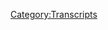 {{Transcript
    | title         = [[535: October 16, 2014]]
    | caption       = [https://knowledgefight.libsyn.com/535-october-16-2014 Listen to this episode on Libsyn]
    | episodeNumber = [[535: October 16, 2014|535]]
    | length        = 01:23:33
}}

{{MessageBox
    | header     = Warning: Bot Generated Content
    | text       = This transcript was automatically generated by transcription software and likely contains many mistakes and misattributions. Please check the audio for definitive quotes, attribution, and context.
    | image      = N3yvass4myg91.webp
    | imagewidth = 50px
    | id         = warning
}}

{{TranscriptBlock
    | name      = Unknown Speaker
    | timestamp = 00:00:00.000
    | text      = N-N-N-N-N-N-N-Knowledge Fight
}}

{{TranscriptBlock
    | name      = Unknown Speaker
    | timestamp = 00:00:12.880
    | text      = Damn, and, Jordan, I am SWEATING
}}

{{TranscriptBlock
    | name      = Unknown Speaker
    | timestamp = 00:00:17.960
    | text      = knowledgefight.com, it's time to pray
}}

{{TranscriptBlock
    | name      = Unknown Speaker
    | timestamp = 00:00:21.079
    | text      = I have great respect for knowledgefight
}}

{{TranscriptBlock
    | name      = Unknown Speaker
    | timestamp = 00:00:23.839
    | text      = knowledgefight
}}

{{TranscriptBlock
    | name      = Unknown Speaker
    | timestamp = 00:00:25.120
    | text      = I'm sick of them posing as if they're the good guys
}}

{{TranscriptBlock
    | name      = Unknown Speaker
    | timestamp = 00:00:27.359
    | text      = saying we are the bad guys
}}

{{TranscriptBlock
    | name      = Unknown Speaker
    | timestamp = 00:00:28.719
    | text      = knowledgefight
}}

{{TranscriptBlock
    | name      = Unknown Speaker
    | timestamp = 00:00:30.000
    | text      = Dan and Jordan
}}

{{TranscriptBlock
    | name      = Unknown Speaker
    | timestamp = 00:00:31.120
    | text      = knowledgefight
}}

{{TranscriptBlock
    | name      = Unknown Speaker
    | timestamp = 00:00:32.240
    | text      = Riddle her, riddle her, riddle her
}}

{{TranscriptBlock
    | name      = Unknown Speaker
    | timestamp = 00:00:34.359
    | text      = I need, I need money
}}

{{TranscriptBlock
    | name      = Unknown Speaker
    | timestamp = 00:00:36.560
    | text      = Riddle her, riddle her, riddle her
}}

{{TranscriptBlock
    | name      = Unknown Speaker
    | timestamp = 00:00:39.399
    | text      = Andy and Kansas
}}

{{TranscriptBlock
    | name      = Unknown Speaker
    | timestamp = 00:00:40.320
    | text      = Andy and, Andy, or
}}

{{TranscriptBlock
    | name      = Unknown Speaker
    | timestamp = 00:00:42.159
    | text      = Stop it
}}

{{TranscriptBlock
    | name      = Unknown Speaker
    | timestamp = 00:00:42.880
    | text      = Andy and, Andy and Kansas
}}

{{TranscriptBlock
    | name      = Unknown Speaker
    | timestamp = 00:00:44.719
    | text      = Andy, Andy, it's time to pray
}}

{{TranscriptBlock
    | name      = Unknown Speaker
    | timestamp = 00:00:47.119
    | text      = Andy and Kansas, you're on the air, thanks for holding
}}

{{TranscriptBlock
    | name      = Unknown Speaker
    | timestamp = 00:00:49.280
    | text      = Hello Alex, I'm a 6-ton color, I'm a huge fan
}}

{{TranscriptBlock
    | name      = Unknown Speaker
    | timestamp = 00:00:51.799
    | text      = I love your word
}}

{{TranscriptBlock
    | name      = Unknown Speaker
    | timestamp = 00:00:52.840
    | text      = knowledgefight
}}

{{TranscriptBlock
    | name      = Unknown Speaker
    | timestamp = 00:00:54.000
    | text      = N-N-N-N-N-Knowledgefight.com
}}

{{TranscriptBlock
    | name      = Unknown Speaker
    | timestamp = 00:00:57.240
    | text      = I love you
}}

{{TranscriptBlock
    | name      = Unknown Speaker
    | timestamp = 00:00:59.479
    | text      = Hey everybody, welcome back to Knowledgefight, I'm Dan
}}

{{TranscriptBlock
    | name      = Unknown Speaker
    | timestamp = 00:01:01.479
    | text      = I'm Jordan
}}

{{TranscriptBlock
    | name      = Unknown Speaker
    | timestamp = 00:01:02.079
    | text      = We're a couple dudes, I can sit around, drink novelty beverages
}}

{{TranscriptBlock
    | name      = Unknown Speaker
    | timestamp = 00:01:04.400
    | text      = and talk a little bit about Alex Jones
}}

{{TranscriptBlock
    | name      = Unknown Speaker
    | timestamp = 00:01:05.959
    | text      = Oh indeed we are Dan
}}

{{TranscriptBlock
    | name      = Unknown Speaker
    | timestamp = 00:01:08.079
    | text      = Jordan
}}

{{TranscriptBlock
    | name      = Unknown Speaker
    | timestamp = 00:01:08.599
    | text      = Dan
}}

{{TranscriptBlock
    | name      = Unknown Speaker
    | timestamp = 00:01:09.079
    | text      = Jordan Dan
}}

{{TranscriptBlock
    | name      = Unknown Speaker
    | timestamp = 00:01:09.879
    | text      = I have a quick question for you
}}

{{TranscriptBlock
    | name      = Unknown Speaker
    | timestamp = 00:01:10.959
    | text      = What's up?
}}

{{TranscriptBlock
    | name      = Unknown Speaker
    | timestamp = 00:01:11.640
    | text      = What's your bright spot today?
}}

{{TranscriptBlock
    | name      = Unknown Speaker
    | timestamp = 00:01:12.599
    | text      = My bright spot today, Jordan, is a combination of two of my great loves
}}

{{TranscriptBlock
    | name      = Unknown Speaker
    | timestamp = 00:01:16.280
    | text      = As people who listen to the podcast regularly, eagle-eared listeners will know
}}

{{TranscriptBlock
    | name      = Unknown Speaker
    | timestamp = 00:01:20.359
    | text      = Sure
}}

{{TranscriptBlock
    | name      = Unknown Speaker
    | timestamp = 00:01:20.760
    | text      = Um, I have been on a little bit of a rice adventure
}}

{{TranscriptBlock
    | name      = Unknown Speaker
    | timestamp = 00:01:23.799
    | text      = Mm-hmm
}}

{{TranscriptBlock
    | name      = Unknown Speaker
    | timestamp = 00:01:24.280
    | text      = Um, mochi, certainly
}}

{{TranscriptBlock
    | name      = Unknown Speaker
    | timestamp = 00:01:26.079
    | text      = The forbidden rice
}}

{{TranscriptBlock
    | name      = Unknown Speaker
    | timestamp = 00:01:27.079
    | text      = That is un-forbidden
}}

{{TranscriptBlock
    | name      = Unknown Speaker
    | timestamp = 00:01:28.400
    | text      = Yes, no, it's forbidden
}}

{{TranscriptBlock
    | name      = Unknown Speaker
    | timestamp = 00:01:29.519
    | text      = Oh, it's still forbidden?
}}

{{TranscriptBlock
    | name      = Unknown Speaker
    | timestamp = 00:01:30.640
    | text      = Oh, it's re-forbidden?
}}

{{TranscriptBlock
    | name      = Unknown Speaker
    | timestamp = 00:01:31.799
    | text      = Shit
}}

{{TranscriptBlock
    | name      = Unknown Speaker
    | timestamp = 00:01:32.640
    | text      = Um, and another sort of, a little bit in the past love of mine, which is vinegar
}}

{{TranscriptBlock
    | name      = Unknown Speaker
    | timestamp = 00:01:39.640
    | text      = Yes
}}

{{TranscriptBlock
    | name      = Unknown Speaker
    | timestamp = 00:01:39.920
    | text      = The invariant of vinegar
}}

{{TranscriptBlock
    | name      = Unknown Speaker
    | timestamp = 00:01:41.439
    | text      = I didn't know that you could, maybe you're supposed to put vinegar in rice when you're cooking it?
}}

{{TranscriptBlock
    | name      = Unknown Speaker
    | timestamp = 00:01:47.280
    | text      = I did not know that either
}}

{{TranscriptBlock
    | name      = Unknown Speaker
    | timestamp = 00:01:48.560
    | text      = I don't know if you're supposed to, but some people recommend that you do it
}}

{{TranscriptBlock
    | name      = Unknown Speaker
    | timestamp = 00:01:51.200
    | text      = Oh
}}

{{TranscriptBlock
    | name      = Unknown Speaker
    | timestamp = 00:01:51.480
    | text      = So I put some vinegar, some fancy garlic vinegar, in with some rice I was cooking last night
}}

{{TranscriptBlock
    | name      = Unknown Speaker
    | timestamp = 00:01:58.040
    | text      = Alright, alright
}}

{{TranscriptBlock
    | name      = Unknown Speaker
    | timestamp = 00:01:59.159
    | text      = Pretty good
}}

{{TranscriptBlock
    | name      = Unknown Speaker
    | timestamp = 00:02:00.200
    | text      = Two great flavors that go great together, Dan
}}

{{TranscriptBlock
    | name      = Unknown Speaker
    | timestamp = 00:02:02.920
    | text      = Yup
}}

{{TranscriptBlock
    | name      = Unknown Speaker
    | timestamp = 00:02:04.400
    | text      = Can't be a hundred percent certain it was that much better
}}

{{TranscriptBlock
    | name      = Unknown Speaker
    | timestamp = 00:02:08.479
    | text      = Meh
}}

{{TranscriptBlock
    | name      = Unknown Speaker
    | timestamp = 00:02:09.120
    | text      = But it smelled like a garlic while it was cooking
}}

{{TranscriptBlock
    | name      = Unknown Speaker
    | timestamp = 00:02:12.479
    | text      = Well, that's fun
}}

{{TranscriptBlock
    | name      = Unknown Speaker
    | timestamp = 00:02:13.280
    | text      = Yes
}}

{{TranscriptBlock
    | name      = Unknown Speaker
    | timestamp = 00:02:13.680
    | text      = That helps
}}

{{TranscriptBlock
    | name      = Unknown Speaker
    | timestamp = 00:02:14.479
    | text      = Yup
}}

{{TranscriptBlock
    | name      = Unknown Speaker
    | timestamp = 00:02:14.919
    | text      = Yeah, there's no problem there
}}

{{TranscriptBlock
    | name      = Unknown Speaker
    | timestamp = 00:02:16.400
    | text      = It felt like I was doing something
}}

{{TranscriptBlock
    | name      = Unknown Speaker
    | timestamp = 00:02:20.319
    | text      = And that really counts for a lot
}}

{{TranscriptBlock
    | name      = Unknown Speaker
    | timestamp = 00:02:21.960
    | text      = Yeah, I think cooking alchemy is a good feeling
}}

{{TranscriptBlock
    | name      = Unknown Speaker
    | timestamp = 00:02:25.479
    | text      = Yeah, definitely, so I had a pretty nice time with that, making up some rice and vegetables last night
}}

{{TranscriptBlock
    | name      = Unknown Speaker
    | timestamp = 00:02:31.879
    | text      = That's nice
}}

{{TranscriptBlock
    | name      = Unknown Speaker
    | timestamp = 00:02:32.479
    | text      = Yeah, how about you?
}}

{{TranscriptBlock
    | name      = Unknown Speaker
    | timestamp = 00:02:33.759
    | text      = Uh, Dan, my bright spot is that we are doing this episode at all
}}

{{TranscriptBlock
    | name      = Unknown Speaker
    | timestamp = 00:02:37.560
    | text      = Uh-huh
}}

{{TranscriptBlock
    | name      = Unknown Speaker
    | timestamp = 00:02:38.360
    | text      = In a very short period of time
}}

{{TranscriptBlock
    | name      = Unknown Speaker
    | timestamp = 00:02:39.479
    | text      = You're not fired
}}

{{TranscriptBlock
    | name      = Unknown Speaker
    | timestamp = 00:02:40.439
    | text      = In a very short period of time, you turned around an episode which was amazing
}}

{{TranscriptBlock
    | name      = Unknown Speaker
    | timestamp = 00:02:46.240
    | text      = Well, we've had a weird couple of days, kind of
}}

{{TranscriptBlock
    | name      = Unknown Speaker
    | timestamp = 00:02:49.159
    | text      = Yeah
}}

{{TranscriptBlock
    | name      = Unknown Speaker
    | timestamp = 00:02:50.199
    | text      = We set out to, the plan initially was, because I had kind of a strange schedule and a little bit of a
}}

{{TranscriptBlock
    | name      = Unknown Speaker
    | timestamp = 00:02:58.120
    | text      = I need a little bit of a step back kind of feel
}}

{{TranscriptBlock
    | name      = Unknown Speaker
    | timestamp = 00:03:00.599
    | text      = So I asked you to cover Friday
}}

{{TranscriptBlock
    | name      = Unknown Speaker
    | timestamp = 00:03:03.319
    | text      = Yup
}}

{{TranscriptBlock
    | name      = Unknown Speaker
    | timestamp = 00:03:03.680
    | text      = Two episodes of Friday
}}

{{TranscriptBlock
    | name      = Unknown Speaker
    | timestamp = 00:03:04.759
    | text      = I put together an episode
}}

{{TranscriptBlock
    | name      = Unknown Speaker
    | timestamp = 00:03:06.120
    | text      = You did
}}

{{TranscriptBlock
    | name      = Unknown Speaker
    | timestamp = 00:03:06.639
    | text      = And we recorded it
}}

{{TranscriptBlock
    | name      = Unknown Speaker
    | timestamp = 00:03:08.120
    | text      = Two hours
}}

{{TranscriptBlock
    | name      = Unknown Speaker
    | timestamp = 00:03:09.159
    | text      = And it was okay
}}

{{TranscriptBlock
    | name      = Unknown Speaker
    | timestamp = 00:03:09.719
    | text      = Yeah
}}

{{TranscriptBlock
    | name      = Unknown Speaker
    | timestamp = 00:03:10.120
    | text      = It was thoroughly okay
}}

{{TranscriptBlock
    | name      = Unknown Speaker
    | timestamp = 00:03:11.400
    | text      = It was a very interesting exploration of some guys on YouTube
}}

{{TranscriptBlock
    | name      = Unknown Speaker
    | timestamp = 00:03:18.199
    | text      = I gave it a shot
}}

{{TranscriptBlock
    | name      = Unknown Speaker
    | timestamp = 00:03:19.199
    | text      = Yeah, I realized that there's like, you know, a lot of sort of monotony going on with Alex
}}

{{TranscriptBlock
    | name      = Unknown Speaker
    | timestamp = 00:03:24.400
    | text      = And it would be a good time to take a little bit of a break
}}

{{TranscriptBlock
    | name      = Unknown Speaker
    | timestamp = 00:03:26.719
    | text      = Sure
}}

{{TranscriptBlock
    | name      = Unknown Speaker
    | timestamp = 00:03:27.120
    | text      = See something else
}}

{{TranscriptBlock
    | name      = Unknown Speaker
    | timestamp = 00:03:28.080
    | text      = And I don't know if I'm really capable of finding new things anymore
}}

{{TranscriptBlock
    | name      = Unknown Speaker
    | timestamp = 00:03:32.759
    | text      = Like I brought Alex and Project Camelot to the table
}}

{{TranscriptBlock
    | name      = Unknown Speaker
    | timestamp = 00:03:35.680
    | text      = And I'm thrilled that those have worked
}}

{{TranscriptBlock
    | name      = Unknown Speaker
    | timestamp = 00:03:37.840
    | text      = Yup
}}

{{TranscriptBlock
    | name      = Unknown Speaker
    | timestamp = 00:03:38.240
    | text      = And Bill Cooper to some extent
}}

{{TranscriptBlock
    | name      = Unknown Speaker
    | timestamp = 00:03:39.759
    | text      = But like some of my other efforts have not been great
}}

{{TranscriptBlock
    | name      = Unknown Speaker
    | timestamp = 00:03:42.599
    | text      = There's been some trouble
}}

{{TranscriptBlock
    | name      = Unknown Speaker
    | timestamp = 00:03:42.840
    | text      = And so I wanted to farm it out to you
}}

{{TranscriptBlock
    | name      = Unknown Speaker
    | timestamp = 00:03:44.560
    | text      = And I think you found something, no spoilers
}}

{{TranscriptBlock
    | name      = Unknown Speaker
    | timestamp = 00:03:48.240
    | text      = It's not possible to spoil it
}}

{{TranscriptBlock
    | name      = Unknown Speaker
    | timestamp = 00:03:52.080
    | text      = It's already been spoiled
}}

{{TranscriptBlock
    | name      = Unknown Speaker
    | timestamp = 00:03:53.919
    | text      = I was thinking we should just release it the way it was with a half hour that's recorded
}}

{{TranscriptBlock
    | name      = Unknown Speaker
    | timestamp = 00:03:58.800
    | text      = And then two hours of dead silence
}}

{{TranscriptBlock
    | name      = Unknown Speaker
    | timestamp = 00:04:00.719
    | text      = No, I mean it's not dead silence
}}

{{TranscriptBlock
    | name      = Unknown Speaker
    | timestamp = 00:04:01.439
    | text      = And then call it Jordan crashed the car
}}

{{TranscriptBlock
    | name      = Unknown Speaker
    | timestamp = 00:04:05.039
    | text      = Yes, Jordan
}}

{{TranscriptBlock
    | name      = Unknown Speaker
    | timestamp = 00:04:06.639
    | text      = Get away from the wheel
}}

{{TranscriptBlock
    | name      = Unknown Speaker
    | timestamp = 00:04:07.439
    | text      = Yeah, exactly
}}

{{TranscriptBlock
    | name      = Unknown Speaker
    | timestamp = 00:04:10.240
    | text      = Yeah, so we recorded it and somehow, you know, tech glitch
}}

{{TranscriptBlock
    | name      = Unknown Speaker
    | timestamp = 00:04:14.159
    | text      = Yup
}}

{{TranscriptBlock
    | name      = Unknown Speaker
    | timestamp = 00:04:14.639
    | text      = Something happened
}}

{{TranscriptBlock
    | name      = Unknown Speaker
    | timestamp = 00:04:15.599
    | text      = There's audio of us talking for the first half hour
}}

{{TranscriptBlock
    | name      = Unknown Speaker
    | timestamp = 00:04:19.199
    | text      = And then after that point, it's just the drops
}}

{{TranscriptBlock
    | name      = Unknown Speaker
    | timestamp = 00:04:24.720
    | text      = That's almost like one of those coloring book prompts, you know
}}

{{TranscriptBlock
    | name      = Unknown Speaker
    | timestamp = 00:04:27.920
    | text      = Like, hey, you guys listen to the first half hour of us talking
}}

{{TranscriptBlock
    | name      = Unknown Speaker
    | timestamp = 00:04:31.120
    | text      = And then fill in the rest whenever you feel like you didn't
}}

{{TranscriptBlock
    | name      = Unknown Speaker
    | timestamp = 00:04:33.439
    | text      = You know what we're gonna say
}}

{{TranscriptBlock
    | name      = Unknown Speaker
    | timestamp = 00:04:34.480
    | text      = Yeah, you got it
}}

{{TranscriptBlock
    | name      = Unknown Speaker
    | timestamp = 00:04:36.399
    | text      = Try your, make your own knowledge fight
}}

{{TranscriptBlock
    | name      = Unknown Speaker
    | timestamp = 00:04:38.639
    | text      = There's gonna be 20 minute stretches where there's nothing
}}

{{TranscriptBlock
    | name      = Unknown Speaker
    | timestamp = 00:04:42.319
    | text      = There's no audio
}}

{{TranscriptBlock
    | name      = Unknown Speaker
    | timestamp = 00:04:43.199
    | text      = Yeah, have a nice little chat
}}

{{TranscriptBlock
    | name      = Unknown Speaker
    | timestamp = 00:04:44.399
    | text      = That's for meditating, that's where we do that
}}

{{TranscriptBlock
    | name      = Unknown Speaker
    | timestamp = 00:04:48.000
    | text      = Find you
}}

{{TranscriptBlock
    | name      = Unknown Speaker
    | timestamp = 00:04:49.120
    | text      = Yeah, so
}}

{{TranscriptBlock
    | name      = Unknown Speaker
    | timestamp = 00:04:49.600
    | text      = Center
}}

{{TranscriptBlock
    | name      = Unknown Speaker
    | timestamp = 00:04:50.319
    | text      = So in a period of mere hours, you've put together another episode for us to release
}}

{{TranscriptBlock
    | name      = Unknown Speaker
    | timestamp = 00:04:56.639
    | text      = By wiping away my failure
}}

{{TranscriptBlock
    | name      = Unknown Speaker
    | timestamp = 00:05:00.399
    | text      = Only for us to share it for the rest of us
}}

{{TranscriptBlock
    | name      = Unknown Speaker
    | timestamp = 00:05:03.519
    | text      = No one will ever know
}}

{{TranscriptBlock
    | name      = Unknown Speaker
    | timestamp = 00:05:04.560
    | text      = No one will ever know
}}

{{TranscriptBlock
    | name      = Unknown Speaker
    | timestamp = 00:05:08.240
    | text      = Yeah, and you know, hey man
}}

{{TranscriptBlock
    | name      = Unknown Speaker
    | timestamp = 00:05:10.000
    | text      = I don't want you to feel too bad
}}

{{TranscriptBlock
    | name      = Unknown Speaker
    | timestamp = 00:05:12.079
    | text      = Well
}}

{{TranscriptBlock
    | name      = Unknown Speaker
    | timestamp = 00:05:12.319
    | text      = Anything, it happens, these things happen and it's not your fault
}}

{{TranscriptBlock
    | name      = Unknown Speaker
    | timestamp = 00:05:16.480
    | text      = I think the only problem really is that puts me at like a, what?
}}

{{TranscriptBlock
    | name      = Unknown Speaker
    | timestamp = 00:05:21.199
    | text      = One out of every five episodes I do it disappears
}}

{{TranscriptBlock
    | name      = Unknown Speaker
    | timestamp = 00:05:24.480
    | text      = That would wipe off a hundred episodes from our tally
}}

{{TranscriptBlock
    | name      = Unknown Speaker
    | timestamp = 00:05:27.839
    | text      = So it's a good thing you run it
}}

{{TranscriptBlock
    | name      = Unknown Speaker
    | timestamp = 00:05:29.120
    | text      = Yeah, I'm more used to the sort of troubleshooting
}}

{{TranscriptBlock
    | name      = Unknown Speaker
    | timestamp = 00:05:33.120
    | text      = Knowing when something's wrong and that kind of thing
}}

{{TranscriptBlock
    | name      = Unknown Speaker
    | timestamp = 00:05:35.120
    | text      = And I think that, you know, it's no big deal
}}

{{TranscriptBlock
    | name      = Unknown Speaker
    | timestamp = 00:05:38.560
    | text      = I feel bad for the listeners and for you
}}

{{TranscriptBlock
    | name      = Unknown Speaker
    | timestamp = 00:05:40.959
    | text      = Because, you know, you did bring something interesting to the table
}}

{{TranscriptBlock
    | name      = Unknown Speaker
    | timestamp = 00:05:45.040
    | text      = Yeah
}}

{{TranscriptBlock
    | name      = Unknown Speaker
    | timestamp = 00:05:45.519
    | text      = And maybe, you know, maybe there's something that we'll dip back into later
}}

{{TranscriptBlock
    | name      = Unknown Speaker
    | timestamp = 00:05:49.680
    | text      = But certainly not that episode
}}

{{TranscriptBlock
    | name      = Unknown Speaker
    | timestamp = 00:05:51.120
    | text      = No
}}

{{TranscriptBlock
    | name      = Unknown Speaker
    | timestamp = 00:05:51.360
    | text      = We can't redo it
}}

{{TranscriptBlock
    | name      = Unknown Speaker
    | timestamp = 00:05:52.079
    | text      = We can't redo that one
}}

{{TranscriptBlock
    | name      = Unknown Speaker
    | timestamp = 00:05:53.120
    | text      = No
}}

{{TranscriptBlock
    | name      = Unknown Speaker
    | timestamp = 00:05:53.680
    | text      = No, that one was baffling enough as it is
}}

{{TranscriptBlock
    | name      = Unknown Speaker
    | timestamp = 00:05:55.839
    | text      = Let alone trying to do it again
}}

{{TranscriptBlock
    | name      = Unknown Speaker
    | timestamp = 00:05:57.279
    | text      = Yeah
}}

{{TranscriptBlock
    | name      = Unknown Speaker
    | timestamp = 00:05:57.759
    | text      = Yep
}}

{{TranscriptBlock
    | name      = Unknown Speaker
    | timestamp = 00:05:58.160
    | text      = Lost episode
}}

{{TranscriptBlock
    | name      = Unknown Speaker
    | timestamp = 00:05:59.120
    | text      = Oh well
}}

{{TranscriptBlock
    | name      = Unknown Speaker
    | timestamp = 00:06:00.800
    | text      = So Jordan, today we have an interesting thing to go over that I have scrounged up
}}

{{TranscriptBlock
    | name      = Unknown Speaker
    | timestamp = 00:06:06.639
    | text      = Yes
}}

{{TranscriptBlock
    | name      = Unknown Speaker
    | timestamp = 00:06:07.040
    | text      = Today we're going to be talking about October 16th, 2014
}}

{{TranscriptBlock
    | name      = Unknown Speaker
    | timestamp = 00:06:11.920
    | text      = Double Down!
}}

{{TranscriptBlock
    | name      = Unknown Speaker
    | timestamp = 00:06:12.639
    | text      = Oh shit!
}}

{{TranscriptBlock
    | name      = Unknown Speaker
    | timestamp = 00:06:14.079
    | text      = Double Down on 14
}}

{{TranscriptBlock
    | name      = Unknown Speaker
    | timestamp = 00:06:15.279
    | text      = What's a Double Down?
}}

{{TranscriptBlock
    | name      = Unknown Speaker
    | timestamp = 00:06:16.639
    | text      = Like in a Blackjack table
}}

{{TranscriptBlock
    | name      = Unknown Speaker
    | timestamp = 00:06:18.160
    | text      = Jesus Christ!
}}

{{TranscriptBlock
    | name      = Unknown Speaker
    | timestamp = 00:06:19.439
    | text      = You have thought, you thought of that last night
}}

{{TranscriptBlock
    | name      = Unknown Speaker
    | timestamp = 00:06:22.959
    | text      = Maybe this morning while I was laying in bed
}}

{{TranscriptBlock
    | name      = Unknown Speaker
    | timestamp = 00:06:24.720
    | text      = There's no way I was supposed to pick up on that one
}}

{{TranscriptBlock
    | name      = Unknown Speaker
    | timestamp = 00:06:27.680
    | text      = Yeah
}}

{{TranscriptBlock
    | name      = Unknown Speaker
    | timestamp = 00:06:28.720
    | text      = Also bad advice, don't Double Down on 14
}}

{{TranscriptBlock
    | name      = Unknown Speaker
    | timestamp = 00:06:30.319
    | text      = No, don't Double Down on a 14
}}

{{TranscriptBlock
    | name      = Unknown Speaker
    | timestamp = 00:06:31.600
    | text      = No
}}

{{TranscriptBlock
    | name      = Unknown Speaker
    | timestamp = 00:06:32.480
    | text      = Very bad Blackjack hand
}}

{{TranscriptBlock
    | name      = Unknown Speaker
    | timestamp = 00:06:33.680
    | text      = Well, I guess it depends on what the dealer has
}}

{{TranscriptBlock
    | name      = Unknown Speaker
    | timestamp = 00:06:35.360
    | text      = Eh!
}}

{{TranscriptBlock
    | name      = Unknown Speaker
    | timestamp = 00:06:36.079
    | text      = But, yeah, so I decided I wanted to go back to a time before Alex was quite as,
}}

{{TranscriptBlock
    | name      = Unknown Speaker
    | timestamp = 00:06:45.680
    | text      = I don't know, overtly amphetimined out
}}

{{TranscriptBlock
    | name      = Unknown Speaker
    | timestamp = 00:06:49.519
    | text      = Sure
}}

{{TranscriptBlock
    | name      = Unknown Speaker
    | timestamp = 00:06:50.000
    | text      = For, before the time of Trump, I wanted to get a little bit more of a taste of that
}}

{{TranscriptBlock
    | name      = Unknown Speaker
    | timestamp = 00:06:55.120
    | text      = Sure
}}

{{TranscriptBlock
    | name      = Unknown Speaker
    | timestamp = 00:06:56.000
    | text      = And I just sort of scrolled around randomly and I saw a name in the description of the episode
}}

{{TranscriptBlock
    | name      = Unknown Speaker
    | timestamp = 00:07:03.040
    | text      = I'm like, alright, here we go
}}

{{TranscriptBlock
    | name      = Unknown Speaker
    | timestamp = 00:07:04.480
    | text      = And actually, I was listening to this, it is hauntingly appropriate
}}

{{TranscriptBlock
    | name      = Unknown Speaker
    | timestamp = 00:07:09.120
    | text      = Really?
}}

{{TranscriptBlock
    | name      = Unknown Speaker
    | timestamp = 00:07:09.600
    | text      = Yes
}}

{{TranscriptBlock
    | name      = Unknown Speaker
    | timestamp = 00:07:10.000
    | text      = You're a witch
}}

{{TranscriptBlock
    | name      = Unknown Speaker
    | timestamp = 00:07:10.879
    | text      = Yes, I think
}}

{{TranscriptBlock
    | name      = Unknown Speaker
    | timestamp = 00:07:11.680
    | text      = We've done this too many times for you not to be officially a witch
}}

{{TranscriptBlock
    | name      = Unknown Speaker
    | timestamp = 00:07:15.120
    | text      = Yeah, I think this might boost some of my credibility as a witch
}}

{{TranscriptBlock
    | name      = Unknown Speaker
    | timestamp = 00:07:19.279
    | text      = Either that or nothing ever, ever changes and it is all the same
}}

{{TranscriptBlock
    | name      = Unknown Speaker
    | timestamp = 00:07:23.920
    | text      = Or everything is the reverse
}}

{{TranscriptBlock
    | name      = Unknown Speaker
    | timestamp = 00:07:25.439
    | text      = Yeah, that's true
}}

{{TranscriptBlock
    | name      = Unknown Speaker
    | timestamp = 00:07:26.079
    | text      = Of always the same
}}

{{TranscriptBlock
    | name      = Unknown Speaker
    | timestamp = 00:07:27.439
    | text      = Yeah
}}

{{TranscriptBlock
    | name      = Unknown Speaker
    | timestamp = 00:07:28.240
    | text      = So I'm excited to get down to business on this episode
}}

{{TranscriptBlock
    | name      = Unknown Speaker
    | timestamp = 00:07:30.560
    | text      = But before we do, Jordan, we're gonna take a moment to say thank you to some folks who signed up
}}

{{TranscriptBlock
    | name      = Unknown Speaker
    | timestamp = 00:07:33.600
    | text      = And are wonking it up
}}

{{TranscriptBlock
    | name      = Unknown Speaker
    | timestamp = 00:07:35.439
    | text      = That's a good idea
}}

{{TranscriptBlock
    | name      = Unknown Speaker
    | timestamp = 00:07:36.160
    | text      = So first, this is a two-named person
}}

{{TranscriptBlock
    | name      = Unknown Speaker
    | timestamp = 00:07:38.639
    | text      = This is a very exciting, rare double alias
}}

{{TranscriptBlock
    | name      = Unknown Speaker
    | timestamp = 00:07:42.000
    | text      = Okay
}}

{{TranscriptBlock
    | name      = Unknown Speaker
    | timestamp = 00:07:42.480
    | text      = But they're both good, so I'm gonna allow it
}}

{{TranscriptBlock
    | name      = Unknown Speaker
    | timestamp = 00:07:44.000
    | text      = Alright
}}

{{TranscriptBlock
    | name      = Unknown Speaker
    | timestamp = 00:07:44.319
    | text      = The first is North Korean ballot boat
}}

{{TranscriptBlock
    | name      = Unknown Speaker
    | timestamp = 00:07:46.319
    | text      = Hell yeah
}}

{{TranscriptBlock
    | name      = Unknown Speaker
    | timestamp = 00:07:47.519
    | text      = Piloted by the skipper Roger Stone
}}

{{TranscriptBlock
    | name      = Unknown Speaker
    | timestamp = 00:07:51.279
    | text      = And the other is private chef of Alex's wife's tennis partner
}}

{{TranscriptBlock
    | name      = Unknown Speaker
    | timestamp = 00:07:55.120
    | text      = Thank you so much, you are now a policy wonk
}}

{{TranscriptBlock
    | name      = Unknown Speaker
    | timestamp = 00:07:57.040
    | text      = I'm a policy wonk
}}

{{TranscriptBlock
    | name      = Unknown Speaker
    | timestamp = 00:07:58.000
    | text      = Thank you very much
}}

{{TranscriptBlock
    | name      = Unknown Speaker
    | timestamp = 00:07:58.800
    | text      = Thank you
}}

{{TranscriptBlock
    | name      = Unknown Speaker
    | timestamp = 00:07:59.279
    | text      = Next, Captain Details, thank you so much, you are now a policy wonk
}}

{{TranscriptBlock
    | name      = Unknown Speaker
    | timestamp = 00:08:02.720
    | text      = I'm a policy wonk
}}

{{TranscriptBlock
    | name      = Unknown Speaker
    | timestamp = 00:08:03.680
    | text      = Thank you very much, person I'm not good at emulating
}}

{{TranscriptBlock
    | name      = Unknown Speaker
    | timestamp = 00:08:07.519
    | text      = Next, Caitlin Dingo, girl, thank you so much, you are now a policy wonk
}}

{{TranscriptBlock
    | name      = Unknown Speaker
    | timestamp = 00:08:10.800
    | text      = I'm a policy wonk
}}

{{TranscriptBlock
    | name      = Unknown Speaker
    | timestamp = 00:08:11.839
    | text      = Thanks Caitlin
}}

{{TranscriptBlock
    | name      = Unknown Speaker
    | timestamp = 00:08:12.639
    | text      = Thank you
}}

{{TranscriptBlock
    | name      = Unknown Speaker
    | timestamp = 00:08:13.040
    | text      = Next, Nuttsack, father of Theo, Parker, and Tucker, thank you so much, you are now a policy wonk
}}

{{TranscriptBlock
    | name      = Unknown Speaker
    | timestamp = 00:08:17.600
    | text      = I'm a policy wonk
}}

{{TranscriptBlock
    | name      = Unknown Speaker
    | timestamp = 00:08:18.959
    | text      = Thank you very much
}}

{{TranscriptBlock
    | name      = Unknown Speaker
    | timestamp = 00:08:20.000
    | text      = Thank you
}}

{{TranscriptBlock
    | name      = Unknown Speaker
    | timestamp = 00:08:20.480
    | text      = Next, Adrenochrome Annie, thank you so much, you are now a policy wonk
}}

{{TranscriptBlock
    | name      = Unknown Speaker
    | timestamp = 00:08:23.759
    | text      = I'm a policy wonk
}}

{{TranscriptBlock
    | name      = Unknown Speaker
    | timestamp = 00:08:25.519
    | text      = Thank you very much Adrenochrome Annie
}}

{{TranscriptBlock
    | name      = Unknown Speaker
    | timestamp = 00:08:27.360
    | text      = Do you prefer adrenochrome or adrenochrome?
}}

{{TranscriptBlock
    | name      = Unknown Speaker
    | timestamp = 00:08:30.480
    | text      = I prefer a drenachrome, I think dren has a nice little more dreadful feel to it, you
}}

{{TranscriptBlock
    | name      = Unknown Speaker
    | timestamp = 00:08:36.159
    | text      = know what I'm saying?
}}

{{TranscriptBlock
    | name      = Unknown Speaker
    | timestamp = 00:08:37.159
    | text      = It has a sort of phonem similarity, sound similarity.
}}

{{TranscriptBlock
    | name      = Unknown Speaker
    | timestamp = 00:08:41.159
    | text      = It feels good.
}}

{{TranscriptBlock
    | name      = Unknown Speaker
    | timestamp = 00:08:42.879
    | text      = I prefer a drenachrome.
}}

{{TranscriptBlock
    | name      = Unknown Speaker
    | timestamp = 00:08:43.879
    | text      = Really?
}}

{{TranscriptBlock
    | name      = Unknown Speaker
    | timestamp = 00:08:44.879
    | text      = Why?
}}

{{TranscriptBlock
    | name      = Unknown Speaker
    | timestamp = 00:08:45.879
    | text      = It seems classier.
}}

{{TranscriptBlock
    | name      = Unknown Speaker
    | timestamp = 00:08:46.879
    | text      = Well yes, I see we have a, that clearly illuminates the differences between our personalities.
}}

{{TranscriptBlock
    | name      = Unknown Speaker
    | timestamp = 00:08:51.600
    | text      = Sure.
}}

{{TranscriptBlock
    | name      = Unknown Speaker
    | timestamp = 00:08:52.600
    | text      = Next, Glitch the cat, thank you so much, you're now a policy wonk.
}}

{{TranscriptBlock
    | name      = Unknown Speaker
    | timestamp = 00:08:55.519
    | text      = I'm a policy wonk.
}}

{{TranscriptBlock
    | name      = Unknown Speaker
    | timestamp = 00:08:56.879
    | text      = Thank you Glitch.
}}

{{TranscriptBlock
    | name      = Unknown Speaker
    | timestamp = 00:08:57.879
    | text      = Thank you.
}}

{{TranscriptBlock
    | name      = Unknown Speaker
    | timestamp = 00:08:58.879
    | text      = I'd like to say thank you to someone who is now a technocrat.
}}

{{TranscriptBlock
    | name      = Unknown Speaker
    | timestamp = 00:09:01.480
    | text      = So thank you so much, Raptor King William the Impaler.
}}

{{TranscriptBlock
    | name      = Unknown Speaker
    | timestamp = 00:09:04.840
    | text      = You are now a technocrat.
}}

{{TranscriptBlock
    | name      = Unknown Speaker
    | timestamp = 00:09:06.440
    | text      = I'm a policy wonk.
}}

{{TranscriptBlock
    | name      = Unknown Speaker
    | timestamp = 00:09:07.440
    | text      = Crikey mate, that's fantastic.
}}

{{TranscriptBlock
    | name      = Unknown Speaker
    | timestamp = 00:09:08.440
    | text      = Have yourself a brew.
}}

{{TranscriptBlock
    | name      = Unknown Speaker
    | timestamp = 00:09:09.440
    | text      = How's your 401k doing, bro?
}}

{{TranscriptBlock
    | name      = Unknown Speaker
    | timestamp = 00:09:11.440
    | text      = Alright, we gotta go full tilt boogie on this Watson, alright?
}}

{{TranscriptBlock
    | name      = Unknown Speaker
    | timestamp = 00:09:14.759
    | text      = Let's just get down to business.
}}

{{TranscriptBlock
    | name      = Unknown Speaker
    | timestamp = 00:09:16.320
    | text      = We ain't making that money off that heroin.
}}

{{TranscriptBlock
    | name      = Unknown Speaker
    | timestamp = 00:09:18.399
    | text      = Why you pimps so good?
}}

{{TranscriptBlock
    | name      = Unknown Speaker
    | timestamp = 00:09:20.320
    | text      = My neck is freakishly large.
}}

{{TranscriptBlock
    | name      = Unknown Speaker
    | timestamp = 00:09:21.960
    | text      = I declare info war on you.
}}

{{TranscriptBlock
    | name      = Unknown Speaker
    | timestamp = 00:09:24.600
    | text      = Thank you so much, Raptor King William the Impaler.
}}

{{TranscriptBlock
    | name      = Unknown Speaker
    | timestamp = 00:09:26.799
    | text      = Yes, thank you very much, RKWI.
}}

{{TranscriptBlock
    | name      = Unknown Speaker
    | timestamp = 00:09:31.840
    | text      = You don't go with a T. Never put the the in a...
}}

{{TranscriptBlock
    | name      = Unknown Speaker
    | timestamp = 00:09:35.159
    | text      = I've never put a the in an abbreviation.
}}

{{TranscriptBlock
    | name      = Unknown Speaker
    | timestamp = 00:09:37.659
    | text      = We can agree to disagree on that.
}}

{{TranscriptBlock
    | name      = Unknown Speaker
    | timestamp = 00:09:40.279
    | text      = Always.
}}

{{TranscriptBlock
    | name      = Unknown Speaker
    | timestamp = 00:09:41.279
    | text      = Put a...
}}

{{TranscriptBlock
    | name      = Unknown Speaker
    | timestamp = 00:09:42.279
    | text      = Nope.
}}

{{TranscriptBlock
    | name      = Unknown Speaker
    | timestamp = 00:09:43.279
    | text      = What about that?
}}

{{TranscriptBlock
    | name      = Unknown Speaker
    | timestamp = 00:09:44.279
    | text      = So what about...
}}

{{TranscriptBlock
    | name      = Unknown Speaker
    | timestamp = 00:09:45.279
    | text      = Articles never go in.
}}

{{TranscriptBlock
    | name      = Unknown Speaker
    | timestamp = 00:09:46.279
    | text      = Okay, so Game of Thrones is GT?
}}

{{TranscriptBlock
    | name      = Unknown Speaker
    | timestamp = 00:09:47.720
    | text      = Uh, yeah.
}}

{{TranscriptBlock
    | name      = Unknown Speaker
    | timestamp = 00:09:48.879
    | text      = Not got?
}}

{{TranscriptBlock
    | name      = Unknown Speaker
    | timestamp = 00:09:49.879
    | text      = There's a reason O is lowercase in that.
}}

{{TranscriptBlock
    | name      = Unknown Speaker
    | timestamp = 00:09:52.320
    | text      = O is simply there as a placeholder.
}}

{{TranscriptBlock
    | name      = Unknown Speaker
    | timestamp = 00:09:53.720
    | text      = Everyone abbreviates Game of Thrones as GOT.
}}

{{TranscriptBlock
    | name      = Unknown Speaker
    | timestamp = 00:09:56.240
    | text      = And maybe they should.
}}

{{TranscriptBlock
    | name      = Unknown Speaker
    | timestamp = 00:09:57.240
    | text      = Okay.
}}

{{TranscriptBlock
    | name      = Unknown Speaker
    | timestamp = 00:09:58.240
    | text      = Yep.
}}

{{TranscriptBlock
    | name      = Unknown Speaker
    | timestamp = 00:09:59.240
    | text      = Hey, Jordan.
}}

{{TranscriptBlock
    | name      = Unknown Speaker
    | timestamp = 00:10:00.240
    | text      = Let me ask you a question.
}}

{{TranscriptBlock
    | name      = Unknown Speaker
    | timestamp = 00:10:01.240
    | text      = What's up?
}}

{{TranscriptBlock
    | name      = Unknown Speaker
    | timestamp = 00:10:02.240
    | text      = Do you ever get spanked on your birthday?
}}

{{TranscriptBlock
    | name      = Unknown Speaker
    | timestamp = 00:10:06.559
    | text      = You ever get birthday spankings?
}}

{{TranscriptBlock
    | name      = Unknown Speaker
    | timestamp = 00:10:08.200
    | text      = Have I ever been birthday spanked?
}}

{{TranscriptBlock
    | name      = Unknown Speaker
    | timestamp = 00:10:09.519
    | text      = I think I was birthday spanked one time as like a 11 or 12 year old.
}}

{{TranscriptBlock
    | name      = Unknown Speaker
    | timestamp = 00:10:15.320
    | text      = And everyone immediately went, no, this wasn't a good idea.
}}

{{TranscriptBlock
    | name      = Unknown Speaker
    | timestamp = 00:10:17.960
    | text      = That's gotta be really weird because like you didn't on your 10th birthday.
}}

{{TranscriptBlock
    | name      = Unknown Speaker
    | timestamp = 00:10:22.679
    | text      = It's not like it happened up till then.
}}

{{TranscriptBlock
    | name      = Unknown Speaker
    | timestamp = 00:10:24.759
    | text      = So it was just a new innovation?
}}

{{TranscriptBlock
    | name      = Unknown Speaker
    | timestamp = 00:10:27.960
    | text      = It was very much like somebody at my birthday party had just heard of birthday spankings
}}

{{TranscriptBlock
    | name      = Unknown Speaker
    | timestamp = 00:10:32.820
    | text      = and was real excited to try it out like, ooh, this will be a new thing.
}}

{{TranscriptBlock
    | name      = Unknown Speaker
    | timestamp = 00:10:36.600
    | text      = And everybody stopped and was just like, no.
}}

{{TranscriptBlock
    | name      = Unknown Speaker
    | timestamp = 00:10:39.600
    | text      = What is...
}}

{{TranscriptBlock
    | name      = Unknown Speaker
    | timestamp = 00:10:40.600
    | text      = No!
}}

{{TranscriptBlock
    | name      = Unknown Speaker
    | timestamp = 00:10:41.600
    | text      = I don't think I have ever, I don't think that spankings have ever been a fun thing in our
}}

{{TranscriptBlock
    | name      = Unknown Speaker
    | timestamp = 00:10:49.639
    | text      = family.
}}

{{TranscriptBlock
    | name      = Unknown Speaker
    | timestamp = 00:10:50.639
    | text      = I don't think it was ever playful.
}}

{{TranscriptBlock
    | name      = Unknown Speaker
    | timestamp = 00:10:51.639
    | text      = No, that's probably, that's true of my family.
}}

{{TranscriptBlock
    | name      = Unknown Speaker
    | timestamp = 00:10:54.519
    | text      = Yeah.
}}

{{TranscriptBlock
    | name      = Unknown Speaker
    | timestamp = 00:10:55.519
    | text      = But there are some people who are celebrating a birthday.
}}

{{TranscriptBlock
    | name      = Unknown Speaker
    | timestamp = 00:10:58.159
    | text      = Okay, well let's spank the shit out of them.
}}

{{TranscriptBlock
    | name      = Unknown Speaker
    | timestamp = 00:11:00.360
    | text      = I'd like to give them a little bit of a spanking by way of a podcast.
}}

{{TranscriptBlock
    | name      = Unknown Speaker
    | timestamp = 00:11:05.159
    | text      = All wonks line up.
}}

{{TranscriptBlock
    | name      = Unknown Speaker
    | timestamp = 00:11:06.639
    | text      = Wait a second.
}}

{{TranscriptBlock
    | name      = Unknown Speaker
    | timestamp = 00:11:07.639
    | text      = All wonks line up for the birthday spanking.
}}

{{TranscriptBlock
    | name      = Unknown Speaker
    | timestamp = 00:11:09.679
    | text      = I think I might have gone down the wrong road with this setup, but earlier this week on
}}

{{TranscriptBlock
    | name      = Unknown Speaker
    | timestamp = 00:11:15.159
    | text      = Monday, Pat had a birthday and wanted to say happy birthday to you, Pat.
}}

{{TranscriptBlock
    | name      = Unknown Speaker
    | timestamp = 00:11:18.879
    | text      = Oh, happy birthday, Pat.
}}

{{TranscriptBlock
    | name      = Unknown Speaker
    | timestamp = 00:11:19.879
    | text      = Sorry we missed that on Monday, but I'm not great with inboxes.
}}

{{TranscriptBlock
    | name      = Unknown Speaker
    | timestamp = 00:11:23.759
    | text      = So tomorrow, Greg G out in Cary, NC, North Carolina, it rhymes.
}}

{{TranscriptBlock
    | name      = Unknown Speaker
    | timestamp = 00:11:29.600
    | text      = Oh, G and NC?
}}

{{TranscriptBlock
    | name      = Unknown Speaker
    | timestamp = 00:11:30.600
    | text      = Yeah.
}}

{{TranscriptBlock
    | name      = Unknown Speaker
    | timestamp = 00:11:31.600
    | text      = All right.
}}

{{TranscriptBlock
    | name      = Unknown Speaker
    | timestamp = 00:11:32.600
    | text      = Having a birthday.
}}

{{TranscriptBlock
    | name      = Unknown Speaker
    | timestamp = 00:11:33.600
    | text      = Happy birthday, Greg G.
}}

{{TranscriptBlock
    | name      = Unknown Speaker
    | timestamp = 00:11:34.600
    | text      = Happy birthday, G G.
}}

{{TranscriptBlock
    | name      = Unknown Speaker
    | timestamp = 00:11:35.600
    | text      = I hope you're having a good one out there and I hope, Pat, you had a great one on Monday.
}}

{{TranscriptBlock
    | name      = Unknown Speaker
    | timestamp = 00:11:38.279
    | text      = Indeed.
}}

{{TranscriptBlock
    | name      = Unknown Speaker
    | timestamp = 00:11:39.279
    | text      = Happy birthday.
}}

{{TranscriptBlock
    | name      = Unknown Speaker
    | timestamp = 00:11:40.279
    | text      = Happy birthday.
}}

{{TranscriptBlock
    | name      = Unknown Speaker
    | timestamp = 00:11:41.279
    | text      = Blow out those candles, make a wish.
}}

{{TranscriptBlock
    | name      = Unknown Speaker
    | timestamp = 00:11:43.000
    | text      = Spanks all around.
}}

{{TranscriptBlock
    | name      = Unknown Speaker
    | timestamp = 00:11:44.000
    | text      = I was trying to transition to candle talking, so spanking, because I realized it's a little
}}

{{TranscriptBlock
    | name      = Unknown Speaker
    | timestamp = 00:11:47.799
    | text      = weird.
}}

{{TranscriptBlock
    | name      = Unknown Speaker
    | timestamp = 00:11:48.799
    | text      = Well, what you gonna do?
}}

{{TranscriptBlock
    | name      = Unknown Speaker
    | timestamp = 00:11:49.799
    | text      = I'm gonna get into this episode.
}}

{{TranscriptBlock
    | name      = Unknown Speaker
    | timestamp = 00:11:51.000
    | text      = That's a good transition.
}}

{{TranscriptBlock
    | name      = Unknown Speaker
    | timestamp = 00:11:52.000
    | text      = Jordan, October 16th, 2014, what do you know was going on around that time?
}}

{{TranscriptBlock
    | name      = Unknown Speaker
    | timestamp = 00:11:57.159
    | text      = What do you have a feeling?
}}

{{TranscriptBlock
    | name      = Unknown Speaker
    | timestamp = 00:11:59.440
    | text      = Let's see.
}}

{{TranscriptBlock
    | name      = Unknown Speaker
    | timestamp = 00:12:00.440
    | text      = 2014, I would have just woken up from a three-year sleep or a fugue state, if you will.
}}

{{TranscriptBlock
    | name      = Unknown Speaker
    | timestamp = 00:12:08.759
    | text      = Rip Van Winkle over here.
}}

{{TranscriptBlock
    | name      = Unknown Speaker
    | timestamp = 00:12:10.720
    | text      = So I was just welcoming awareness once again and I had moved to Bloomingdale, Illinois,
}}

{{TranscriptBlock
    | name      = Unknown Speaker
    | timestamp = 00:12:17.519
    | text      = gorgeous one-bedroom apartment.
}}

{{TranscriptBlock
    | name      = Unknown Speaker
    | timestamp = 00:12:22.399
    | text      = This episode is, shockingly, mostly about residential pricing in Bloomingdale.
}}

{{TranscriptBlock
    | name      = Unknown Speaker
    | timestamp = 00:12:27.960
    | text      = All I'm saying is those are the only things I remember from 2014.
}}

{{TranscriptBlock
    | name      = Unknown Speaker
    | timestamp = 00:12:31.360
    | text      = This is surprisingly right in your wheelhouse.
}}

{{TranscriptBlock
    | name      = Unknown Speaker
    | timestamp = 00:12:32.879
    | text      = I may be a witch.
}}

{{TranscriptBlock
    | name      = Unknown Speaker
    | timestamp = 00:12:34.120
    | text      = Excellent.
}}

{{TranscriptBlock
    | name      = Unknown Speaker
    | timestamp = 00:12:35.120
    | text      = No, in October, it was Ebola season.
}}

{{TranscriptBlock
    | name      = Unknown Speaker
    | timestamp = 00:12:39.960
    | text      = It was during the middle of the period where there were a couple cases of Ebola here in
}}

{{TranscriptBlock
    | name      = Unknown Speaker
    | timestamp = 00:12:45.840
    | text      = the United States.
}}

{{TranscriptBlock
    | name      = Unknown Speaker
    | timestamp = 00:12:47.080
    | text      = The primary patient, the first patient that came into the United States, had passed away.
}}

{{TranscriptBlock
    | name      = Unknown Speaker
    | timestamp = 00:12:54.120
    | text      = And we are right on the cusp of the second nurse who had treated him has been diagnosed
}}

{{TranscriptBlock
    | name      = Unknown Speaker
    | timestamp = 00:13:00.840
    | text      = now with Ebola.
}}

{{TranscriptBlock
    | name      = Unknown Speaker
    | timestamp = 00:13:04.039
    | text      = So we're remembering when a possible pandemic was averted.
}}

{{TranscriptBlock
    | name      = Unknown Speaker
    | timestamp = 00:13:09.399
    | text      = We have done an episode, I think two years ago, about the first day when there was a
}}

{{TranscriptBlock
    | name      = Unknown Speaker
    | timestamp = 00:13:17.639
    | text      = case in the United States and Alex's response to it.
}}

{{TranscriptBlock
    | name      = Unknown Speaker
    | timestamp = 00:13:20.519
    | text      = And it's really interesting to take a little bit of a look and see what is going on a couple
}}

{{TranscriptBlock
    | name      = Unknown Speaker
    | timestamp = 00:13:27.480
    | text      = weeks later.
}}

{{TranscriptBlock
    | name      = Unknown Speaker
    | timestamp = 00:13:28.480
    | text      = Sure, sure.
}}

{{TranscriptBlock
    | name      = Unknown Speaker
    | timestamp = 00:13:29.480
    | text      = Absolutely.
}}

{{TranscriptBlock
    | name      = Unknown Speaker
    | timestamp = 00:13:30.480
    | text      = I mean, did he go from there will be lone survivors back to there's no problem at all?
}}

{{TranscriptBlock
    | name      = Unknown Speaker
    | timestamp = 00:13:36.639
    | text      = It's interesting.
}}

{{TranscriptBlock
    | name      = Unknown Speaker
    | timestamp = 00:13:37.639
    | text      = So I would say his trajectory has a lot of similarities and a lot of differences.
}}

{{TranscriptBlock
    | name      = Unknown Speaker
    | timestamp = 00:13:41.840
    | text      = Yeah.
}}

{{TranscriptBlock
    | name      = Unknown Speaker
    | timestamp = 00:13:42.840
    | text      = And that's what made this particularly fascinating for me.
}}

{{TranscriptBlock
    | name      = Unknown Speaker
    | timestamp = 00:13:45.799
    | text      = So here we go.
}}

{{TranscriptBlock
    | name      = Unknown Speaker
    | timestamp = 00:13:46.799
    | text      = We're going to start off with him talking about some sort of fear-ish narratives.
}}

{{TranscriptBlock
    | name      = Unknown Speaker
    | timestamp = 00:13:51.559
    | text      = I'm your host, Alex Jones.
}}

{{TranscriptBlock
    | name      = Unknown Speaker
    | timestamp = 00:13:53.440
    | text      = They are telling 911 dispatchers, Fox Television out of DC is reporting not to say Ebola over
}}

{{TranscriptBlock
    | name      = Unknown Speaker
    | timestamp = 00:14:03.480
    | text      = the radio or when they're basically talking about a call that they're on.
}}

{{TranscriptBlock
    | name      = Unknown Speaker
    | timestamp = 00:14:11.360
    | text      = We have Obama saying there's nothing to fear, that it's a low probability that an epidemic
}}

{{TranscriptBlock
    | name      = Unknown Speaker
    | timestamp = 00:14:15.440
    | text      = will start in the U.S.
}}

{{TranscriptBlock
    | name      = Unknown Speaker
    | timestamp = 00:14:18.960
    | text      = Even as we learn that the second nurse to contract Ebola traveled all over the place
}}

{{TranscriptBlock
    | name      = Unknown Speaker
    | timestamp = 00:14:24.240
    | text      = on aircraft and that the plane was not even cleaned, that is wiped down.
}}

{{TranscriptBlock
    | name      = Unknown Speaker
    | timestamp = 00:14:30.919
    | text      = They picked up the trash on the floor, but not a deep clean for five more flights after
}}

{{TranscriptBlock
    | name      = Unknown Speaker
    | timestamp = 00:14:35.279
    | text      = she was on it.
}}

{{TranscriptBlock
    | name      = Unknown Speaker
    | timestamp = 00:14:38.919
    | text      = Five more flights.
}}

{{TranscriptBlock
    | name      = Unknown Speaker
    | timestamp = 00:14:40.059
    | text      = So this story that Alex is opening the show with about the 911 dispatchers not being allowed
}}

{{TranscriptBlock
    | name      = Unknown Speaker
    | timestamp = 00:14:44.440
    | text      = to say Ebola on the radio is not from Fox DC.
}}

{{TranscriptBlock
    | name      = Unknown Speaker
    | timestamp = 00:14:47.559
    | text      = Fox DC did run a story about it with the headline that Alex is reading, but that article is
}}

{{TranscriptBlock
    | name      = Unknown Speaker
    | timestamp = 00:14:52.000
    | text      = just a link to the original story, which is from the New York Post.
}}

{{TranscriptBlock
    | name      = Unknown Speaker
    | timestamp = 00:14:55.679
    | text      = The reasoning behind this- Trustworthy New York Post.
}}

{{TranscriptBlock
    | name      = Unknown Speaker
    | timestamp = 00:14:58.480
    | text      = But the reasoning makes total sense.
}}

{{TranscriptBlock
    | name      = Unknown Speaker
    | timestamp = 00:15:00.399
    | text      = There's tons of people who aren't first responders who listen in on emergency radio channels
}}

{{TranscriptBlock
    | name      = Unknown Speaker
    | timestamp = 00:15:04.320
    | text      = and you could easily imagine how a panic could break out if every call that came in where
}}

{{TranscriptBlock
    | name      = Unknown Speaker
    | timestamp = 00:15:08.960
    | text      = someone was worried that they had Ebola was misinterpreted by someone listening in as
}}

{{TranscriptBlock
    | name      = Unknown Speaker
    | timestamp = 00:15:13.159
    | text      = a definite or probable case.
}}

{{TranscriptBlock
    | name      = Unknown Speaker
    | timestamp = 00:15:15.659
    | text      = People would lose their minds.
}}

{{TranscriptBlock
    | name      = Unknown Speaker
    | timestamp = 00:15:17.279
    | text      = You could really do some damage.
}}

{{TranscriptBlock
    | name      = Unknown Speaker
    | timestamp = 00:15:19.639
    | text      = Did you know that words can have an effect in real life?
}}

{{TranscriptBlock
    | name      = Unknown Speaker
    | timestamp = 00:15:22.759
    | text      = That's weird.
}}

{{TranscriptBlock
    | name      = Unknown Speaker
    | timestamp = 00:15:23.759
    | text      = If you actually read the New York Post article, this is exactly what it's about.
}}

{{TranscriptBlock
    | name      = Unknown Speaker
    | timestamp = 00:15:27.120
    | text      = A source speaking to the post said, quote, just like you can't say bomb on an airplane,
}}

{{TranscriptBlock
    | name      = Unknown Speaker
    | timestamp = 00:15:31.259
    | text      = we can't say Ebola.
}}

{{TranscriptBlock
    | name      = Unknown Speaker
    | timestamp = 00:15:32.740
    | text      = Back in the 80s and 90s, taking universal precautions meant someone had AIDS.
}}

{{TranscriptBlock
    | name      = Unknown Speaker
    | timestamp = 00:15:37.480
    | text      = We weren't allowed to say AIDS then either.
}}

{{TranscriptBlock
    | name      = Unknown Speaker
    | timestamp = 00:15:39.840
    | text      = Dr. Jay Varma, the deputy commissioner of the city department of health, gave some idea
}}

{{TranscriptBlock
    | name      = Unknown Speaker
    | timestamp = 00:15:44.919
    | text      = of how many opportunities there had been for false panics to start.
}}

{{TranscriptBlock
    | name      = Unknown Speaker
    | timestamp = 00:15:48.240
    | text      = Quote, we have now had about 133 calls since July concerning patients with possible Ebola
}}

{{TranscriptBlock
    | name      = Unknown Speaker
    | timestamp = 00:15:54.299
    | text      = symptoms and all 133 were false alarms.
}}

{{TranscriptBlock
    | name      = Unknown Speaker
    | timestamp = 00:15:58.360
    | text      = That's alarming.
}}

{{TranscriptBlock
    | name      = Unknown Speaker
    | timestamp = 00:16:00.320
    | text      = Yeah, and people listening in could have taken any one of those 133 and tried to present
}}

{{TranscriptBlock
    | name      = Unknown Speaker
    | timestamp = 00:16:07.899
    | text      = it as like, look, look at all these people, they're covering up all these cases.
}}

{{TranscriptBlock
    | name      = Unknown Speaker
    | timestamp = 00:16:11.080
    | text      = It could be really dangerous.
}}

{{TranscriptBlock
    | name      = Unknown Speaker
    | timestamp = 00:16:14.000
    | text      = You could definitely get into a fear mongering panic where somebody like Alex Jones convinces
}}

{{TranscriptBlock
    | name      = Unknown Speaker
    | timestamp = 00:16:19.240
    | text      = you that you need to buy survival food.
}}

{{TranscriptBlock
    | name      = Unknown Speaker
    | timestamp = 00:16:21.480
    | text      = Yeah, so from an emergency response perspective, I do see how it could be best practices to
}}

{{TranscriptBlock
    | name      = Unknown Speaker
    | timestamp = 00:16:26.639
    | text      = use language that wouldn't necessarily be exploitable by people who may have ill will
}}

{{TranscriptBlock
    | name      = Unknown Speaker
    | timestamp = 00:16:34.080
    | text      = and are listening in on your communication.
}}

{{TranscriptBlock
    | name      = Unknown Speaker
    | timestamp = 00:16:35.799
    | text      = Right, which is unfortunate because, boy, it would be nice if we were just allowed to
}}

{{TranscriptBlock
    | name      = Unknown Speaker
    | timestamp = 00:16:41.519
    | text      = say words.
}}

{{TranscriptBlock
    | name      = Unknown Speaker
    | timestamp = 00:16:42.519
    | text      = Or even, let me even walk what I'm saying back.
}}

{{TranscriptBlock
    | name      = Unknown Speaker
    | timestamp = 00:16:45.860
    | text      = It's not even necessarily people with ill will.
}}

{{TranscriptBlock
    | name      = Unknown Speaker
    | timestamp = 00:16:48.919
    | text      = Some people could just get confused.
}}

{{TranscriptBlock
    | name      = Unknown Speaker
    | timestamp = 00:16:51.600
    | text      = Just panic entirely, just already be paranoid.
}}

{{TranscriptBlock
    | name      = Unknown Speaker
    | timestamp = 00:16:54.679
    | text      = So as for that nurse story, that was true, sort of.
}}

{{TranscriptBlock
    | name      = Unknown Speaker
    | timestamp = 00:16:58.919
    | text      = It's true that she did fly the day before she was diagnosed with Ebola, but experts
}}

{{TranscriptBlock
    | name      = Unknown Speaker
    | timestamp = 00:17:04.799
    | text      = don't believe that it was as big a deal as it sounds.
}}

{{TranscriptBlock
    | name      = Unknown Speaker
    | timestamp = 00:17:07.799
    | text      = The first reason is that at the time of her flying, she wasn't exhibiting symptoms that
}}

{{TranscriptBlock
    | name      = Unknown Speaker
    | timestamp = 00:17:11.359
    | text      = would put people at high risk, like vomiting.
}}

{{TranscriptBlock
    | name      = Unknown Speaker
    | timestamp = 00:17:14.539
    | text      = Even so, Thomas Frieden, then the director of the CDC, was clear that, quote, she should
}}

{{TranscriptBlock
    | name      = Unknown Speaker
    | timestamp = 00:17:19.160
    | text      = not have flown on a commercial airplane.
}}

{{TranscriptBlock
    | name      = Unknown Speaker
    | timestamp = 00:17:21.559
    | text      = And he immediately put in place guidelines that anyone who had been exposed to somebody
}}

{{TranscriptBlock
    | name      = Unknown Speaker
    | timestamp = 00:17:25.940
    | text      = with Ebola would only travel by way of controlled movement like private flights and chartered
}}

{{TranscriptBlock
    | name      = Unknown Speaker
    | timestamp = 00:17:30.680
    | text      = vehicles.
}}

{{TranscriptBlock
    | name      = Unknown Speaker
    | timestamp = 00:17:31.680
    | text      = Whoa, whoa, whoa, immediate?
}}

{{TranscriptBlock
    | name      = Unknown Speaker
    | timestamp = 00:17:33.799
    | text      = Well, prior to that, this was just recommended by the CDC.
}}

{{TranscriptBlock
    | name      = Unknown Speaker
    | timestamp = 00:17:37.799
    | text      = But after, quote, the agency would work with state and local authorities to enforce this
}}

{{TranscriptBlock
    | name      = Unknown Speaker
    | timestamp = 00:17:42.720
    | text      = restriction.
}}

{{TranscriptBlock
    | name      = Unknown Speaker
    | timestamp = 00:17:43.960
    | text      = I found a Washington Post article about this, and it seems to directly contradict Alex's
}}

{{TranscriptBlock
    | name      = Unknown Speaker
    | timestamp = 00:17:48.480
    | text      = claims about there being five more flights before the plane was cleaned.
}}

{{TranscriptBlock
    | name      = Unknown Speaker
    | timestamp = 00:17:52.960
    | text      = From that article, quote, the plane, Vinton, that's the nurse, traveled on, arrived in
}}

{{TranscriptBlock
    | name      = Unknown Speaker
    | timestamp = 00:17:57.720
    | text      = Dallas at 816 p.m. on Monday and remained overnight because it was done with flights
}}

{{TranscriptBlock
    | name      = Unknown Speaker
    | timestamp = 00:18:02.480
    | text      = for that day.
}}

{{TranscriptBlock
    | name      = Unknown Speaker
    | timestamp = 00:18:03.480
    | text      = And then when we found out she had Ebola, we blew that shit to the moon.
}}

{{TranscriptBlock
    | name      = Unknown Speaker
    | timestamp = 00:18:07.440
    | text      = We exploded it all over the fucking place.
}}

{{TranscriptBlock
    | name      = Unknown Speaker
    | timestamp = 00:18:10.279
    | text      = After that, the plane received a thorough cleaning per our normal procedures before
}}

{{TranscriptBlock
    | name      = Unknown Speaker
    | timestamp = 00:18:14.200
    | text      = resuming service Tuesday, Frontier said in a statement.
}}

{{TranscriptBlock
    | name      = Unknown Speaker
    | timestamp = 00:18:18.799
    | text      = I was able to find the article that Alex is misrepresenting.
}}

{{TranscriptBlock
    | name      = Unknown Speaker
    | timestamp = 00:18:22.119
    | text      = There was a piece in the Denver Post with the headline, quote, emails out to passengers
}}

{{TranscriptBlock
    | name      = Unknown Speaker
    | timestamp = 00:18:25.759
    | text      = on five Frontier flights after Ebola patient flew.
}}

{{TranscriptBlock
    | name      = Unknown Speaker
    | timestamp = 00:18:29.500
    | text      = As it turns out, the airline did send notification to the people who were on the same plane that
}}

{{TranscriptBlock
    | name      = Unknown Speaker
    | timestamp = 00:18:33.920
    | text      = the nurse had flown on, but it wasn't because they hadn't cleaned it.
}}

{{TranscriptBlock
    | name      = Unknown Speaker
    | timestamp = 00:18:37.279
    | text      = It was out of an abundance of caution.
}}

{{TranscriptBlock
    | name      = Unknown Speaker
    | timestamp = 00:18:39.539
    | text      = The plane had been cleaned, but later the nurse was diagnosed with Ebola, and by that
}}

{{TranscriptBlock
    | name      = Unknown Speaker
    | timestamp = 00:18:43.740
    | text      = point that anyone knew anything, the plane had already flown five additional flights
}}

{{TranscriptBlock
    | name      = Unknown Speaker
    | timestamp = 00:18:47.960
    | text      = the next day.
}}

{{TranscriptBlock
    | name      = Unknown Speaker
    | timestamp = 00:18:49.640
    | text      = Informing the customers is definitely the right thing to do in terms of making sure
}}

{{TranscriptBlock
    | name      = Unknown Speaker
    | timestamp = 00:18:53.279
    | text      = everyone's informed.
}}

{{TranscriptBlock
    | name      = Unknown Speaker
    | timestamp = 00:18:54.519
    | text      = Totally.
}}

{{TranscriptBlock
    | name      = Unknown Speaker
    | timestamp = 00:18:55.519
    | text      = Even if you followed every preventative, appropriate step, it's still above board to tell people.
}}

{{TranscriptBlock
    | name      = Unknown Speaker
    | timestamp = 00:19:00.720
    | text      = Yeah, absolutely.
}}

{{TranscriptBlock
    | name      = Unknown Speaker
    | timestamp = 00:19:01.720
    | text      = So they can make their own choices from a healthcare perspective.
}}

{{TranscriptBlock
    | name      = Unknown Speaker
    | timestamp = 00:19:03.640
    | text      = Yeah, no, and not telling people would be a far greater scandal for you.
}}

{{TranscriptBlock
    | name      = Unknown Speaker
    | timestamp = 00:19:08.720
    | text      = You know, if everybody found out a week later, they'd be like, fuck you guys!
}}

{{TranscriptBlock
    | name      = Unknown Speaker
    | timestamp = 00:19:13.799
    | text      = It would be wrong.
}}

{{TranscriptBlock
    | name      = Unknown Speaker
    | timestamp = 00:19:14.799
    | text      = Yeah, yeah, yeah.
}}

{{TranscriptBlock
    | name      = Unknown Speaker
    | timestamp = 00:19:15.799
    | text      = It would be negligent.
}}

{{TranscriptBlock
    | name      = Unknown Speaker
    | timestamp = 00:19:16.799
    | text      = This article points out that after this nurse was diagnosed, the plane was going to undergo
}}

{{TranscriptBlock
    | name      = Unknown Speaker
    | timestamp = 00:19:20.880
    | text      = even further cleaning, quote, including replacement of seat covers and carpet in the vicinity
}}

{{TranscriptBlock
    | name      = Unknown Speaker
    | timestamp = 00:19:25.599
    | text      = of the passenger's seat, but this still doesn't support Alex's all they did was pick up trash
}}

{{TranscriptBlock
    | name      = Unknown Speaker
    | timestamp = 00:19:30.279
    | text      = narrative.
}}

{{TranscriptBlock
    | name      = Unknown Speaker
    | timestamp = 00:19:31.279
    | text      = Sure, sure.
}}

{{TranscriptBlock
    | name      = Unknown Speaker
    | timestamp = 00:19:32.279
    | text      = I think he's just trying to scare people.
}}

{{TranscriptBlock
    | name      = Unknown Speaker
    | timestamp = 00:19:34.160
    | text      = I think we should treat all diseases like the Velveteen Rabbit and just immediately
}}

{{TranscriptBlock
    | name      = Unknown Speaker
    | timestamp = 00:19:39.440
    | text      = burn everything involved.
}}

{{TranscriptBlock
    | name      = Unknown Speaker
    | timestamp = 00:19:41.240
    | text      = Everywhere.
}}

{{TranscriptBlock
    | name      = Unknown Speaker
    | timestamp = 00:19:42.240
    | text      = I think that might be going a little bit...
}}

{{TranscriptBlock
    | name      = Unknown Speaker
    | timestamp = 00:19:45.000
    | text      = The plane.
}}

{{TranscriptBlock
    | name      = Unknown Speaker
    | timestamp = 00:19:46.000
    | text      = Pendulum the other direction.
}}

{{TranscriptBlock
    | name      = Unknown Speaker
    | timestamp = 00:19:47.000
    | text      = The airport.
}}

{{TranscriptBlock
    | name      = Unknown Speaker
    | timestamp = 00:19:48.000
    | text      = Everything.
}}

{{TranscriptBlock
    | name      = Unknown Speaker
    | timestamp = 00:19:49.000
    | text      = The whole place.
}}

{{TranscriptBlock
    | name      = Unknown Speaker
    | timestamp = 00:19:50.000
    | text      = Uh huh.
}}

{{TranscriptBlock
    | name      = Unknown Speaker
    | timestamp = 00:19:51.000
    | text      = Yeah.
}}

{{TranscriptBlock
    | name      = Unknown Speaker
    | timestamp = 00:19:52.000
    | text      = All stocks and bonds in the airline.
}}

{{TranscriptBlock
    | name      = Unknown Speaker
    | timestamp = 00:19:53.200
    | text      = We've seen what it's like to live through a pandemic.
}}

{{TranscriptBlock
    | name      = Unknown Speaker
    | timestamp = 00:19:56.319
    | text      = We have not seen what it's like to burn everything to the ground in case one starts.
}}

{{TranscriptBlock
    | name      = Unknown Speaker
    | timestamp = 00:20:01.519
    | text      = I'm just saying that we should go the other direction.
}}

{{TranscriptBlock
    | name      = Unknown Speaker
    | timestamp = 00:20:03.799
    | text      = You make some interesting points.
}}

{{TranscriptBlock
    | name      = Unknown Speaker
    | timestamp = 00:20:04.799
    | text      = Yeah.
}}

{{TranscriptBlock
    | name      = Unknown Speaker
    | timestamp = 00:20:05.799
    | text      = I would love to live in a world where we still have a pandemic and then also everything is
}}

{{TranscriptBlock
    | name      = Unknown Speaker
    | timestamp = 00:20:08.799
    | text      = burning.
}}

{{TranscriptBlock
    | name      = Unknown Speaker
    | timestamp = 00:20:09.799
    | text      = Great.
}}

{{TranscriptBlock
    | name      = Unknown Speaker
    | timestamp = 00:20:10.799
    | text      = That would be, that would probably be an issue.
}}

{{TranscriptBlock
    | name      = Unknown Speaker
    | timestamp = 00:20:13.480
    | text      = You're probably right.
}}

{{TranscriptBlock
    | name      = Unknown Speaker
    | timestamp = 00:20:14.480
    | text      = So Alex is covering this news and I will say he has a classy take on things.
}}

{{TranscriptBlock
    | name      = Unknown Speaker
    | timestamp = 00:20:22.519
    | text      = He's dealing with things in a really, just a newsman.
}}

{{TranscriptBlock
    | name      = Unknown Speaker
    | timestamp = 00:20:28.480
    | text      = We are the Ebola vomit bag, the Obama, excuse me, Ebola toilet.
}}

{{TranscriptBlock
    | name      = Unknown Speaker
    | timestamp = 00:20:37.440
    | text      = You know, memes are very, very powerful and that's why we've launched this contest that's
}}

{{TranscriptBlock
    | name      = Unknown Speaker
    | timestamp = 00:20:43.000
    | text      = only running for another week to go to infoawards.com forward slash contest, print off the flyers,
}}

{{TranscriptBlock
    | name      = Unknown Speaker
    | timestamp = 00:20:49.359
    | text      = hang them up, shoot video of it, send us the video, we'll post it and then a week later
}}

{{TranscriptBlock
    | name      = Unknown Speaker
    | timestamp = 00:20:54.079
    | text      = on Halloween, I will announce the winner.
}}

{{TranscriptBlock
    | name      = Unknown Speaker
    | timestamp = 00:20:59.960
    | text      = Hashtag Ebola contest.
}}

{{TranscriptBlock
    | name      = Unknown Speaker
    | timestamp = 00:21:01.240
    | text      = Oh boy.
}}

{{TranscriptBlock
    | name      = Unknown Speaker
    | timestamp = 00:21:02.559
    | text      = Wow.
}}

{{TranscriptBlock
    | name      = Unknown Speaker
    | timestamp = 00:21:03.559
    | text      = Hashtag Ebola contest.
}}

{{TranscriptBlock
    | name      = Unknown Speaker
    | timestamp = 00:21:05.039
    | text      = Wow.
}}

{{TranscriptBlock
    | name      = Unknown Speaker
    | timestamp = 00:21:06.039
    | text      = Hashtag Ebola contest.
}}

{{TranscriptBlock
    | name      = Unknown Speaker
    | timestamp = 00:21:08.160
    | text      = And it's contest, as best I can tell, is he has posters that are advertising for info
}}

{{TranscriptBlock
    | name      = Unknown Speaker
    | timestamp = 00:21:12.839
    | text      = wars and you record yourself putting them up faces or something.
}}

{{TranscriptBlock
    | name      = Unknown Speaker
    | timestamp = 00:21:18.880
    | text      = I think this is a weird contest.
}}

{{TranscriptBlock
    | name      = Unknown Speaker
    | timestamp = 00:21:21.200
    | text      = I think it's just, Hey, could you be my street team?
}}

{{TranscriptBlock
    | name      = Unknown Speaker
    | timestamp = 00:21:24.039
    | text      = I think what we've realized here is that Alex is paid by big disease in order to spread
}}

{{TranscriptBlock
    | name      = Unknown Speaker
    | timestamp = 00:21:30.759
    | text      = disease.
}}

{{TranscriptBlock
    | name      = Unknown Speaker
    | timestamp = 00:21:31.759
    | text      = Man, it's, it's really weird.
}}

{{TranscriptBlock
    | name      = Unknown Speaker
    | timestamp = 00:21:33.400
    | text      = You would think that somebody engaging responsibly with the topics they were covering wouldn't
}}

{{TranscriptBlock
    | name      = Unknown Speaker
    | timestamp = 00:21:39.319
    | text      = be like, Hey, let me try and use this as a cheap stunt meme promotional opportunity.
}}

{{TranscriptBlock
    | name      = Unknown Speaker
    | timestamp = 00:21:44.960
    | text      = Here's a possible pandemic that could murder and incapacitate millions of people.
}}

{{TranscriptBlock
    | name      = Unknown Speaker
    | timestamp = 00:21:51.900
    | text      = We need a contest to advertise my shit based on that.
}}

{{TranscriptBlock
    | name      = Unknown Speaker
    | timestamp = 00:21:55.920
    | text      = Yeah.
}}

{{TranscriptBlock
    | name      = Unknown Speaker
    | timestamp = 00:21:56.920
    | text      = That's a good dude.
}}

{{TranscriptBlock
    | name      = Unknown Speaker
    | timestamp = 00:21:57.920
    | text      = Yup.
}}

{{TranscriptBlock
    | name      = Unknown Speaker
    | timestamp = 00:21:58.920
    | text      = So, um, to Alex's credit or not, I'm not sure I'll let you decide.
}}

{{TranscriptBlock
    | name      = Unknown Speaker
    | timestamp = 00:22:02.599
    | text      = He doesn't spend the entire show talking about Ebola.
}}

{{TranscriptBlock
    | name      = Unknown Speaker
    | timestamp = 00:22:05.160
    | text      = Well, that's nice.
}}

{{TranscriptBlock
    | name      = Unknown Speaker
    | timestamp = 00:22:06.160
    | text      = He also gets around to some nonsense narratives about how Christians are under attack.
}}

{{TranscriptBlock
    | name      = Unknown Speaker
    | timestamp = 00:22:10.279
    | text      = Oh, that's good.
}}

{{TranscriptBlock
    | name      = Unknown Speaker
    | timestamp = 00:22:11.279
    | text      = We have just absolutely over the top important news on the Ebola front, on the economic front,
}}

{{TranscriptBlock
    | name      = Unknown Speaker
    | timestamp = 00:22:17.559
    | text      = on the second amendment front, on the police state front with Houston, literally trying
}}

{{TranscriptBlock
    | name      = Unknown Speaker
    | timestamp = 00:22:24.680
    | text      = to intimidate churches and to not giving sermons that criticize transsexual, uh, behavior or
}}

{{TranscriptBlock
    | name      = Unknown Speaker
    | timestamp = 00:22:31.880
    | text      = homosexuality and a lot of libertarian groups have been coming out.
}}

{{TranscriptBlock
    | name      = Unknown Speaker
    | timestamp = 00:22:36.759
    | text      = And even though they are open to other lifestyles, cause the libertarians, uh, they are defending
}}

{{TranscriptBlock
    | name      = Unknown Speaker
    | timestamp = 00:22:43.259
    | text      = these preachers because if you're going to have your right to live the way you want somebody
}}

{{TranscriptBlock
    | name      = Unknown Speaker
    | timestamp = 00:22:47.400
    | text      = else has to have their right to live and, and, and, and speak as they see fit, flaming
}}

{{TranscriptBlock
    | name      = Unknown Speaker
    | timestamp = 00:22:55.000
    | text      = authoritarianism pun intended out of the Houston mayor and the rest of them at best that's
}}

{{TranscriptBlock
    | name      = Unknown Speaker
    | timestamp = 00:23:01.599
    | text      = wordplay suing churches.
}}

{{TranscriptBlock
    | name      = Unknown Speaker
    | timestamp = 00:23:03.920
    | text      = This is what Europe and Canada are doing.
}}

{{TranscriptBlock
    | name      = Unknown Speaker
    | timestamp = 00:23:08.599
    | text      = This is the model.
}}

{{TranscriptBlock
    | name      = Unknown Speaker
    | timestamp = 00:23:09.980
    | text      = Everything you see with political correctness out of Europe and Canada is coming here.
}}

{{TranscriptBlock
    | name      = Unknown Speaker
    | timestamp = 00:23:13.859
    | text      = They arrest preachers that criticize homosexuality.
}}

{{TranscriptBlock
    | name      = Unknown Speaker
    | timestamp = 00:23:16.720
    | text      = So this isn't going to surprise you, but Alex is lying about this story.
}}

{{TranscriptBlock
    | name      = Unknown Speaker
    | timestamp = 00:23:19.640
    | text      = I'm not surprised.
}}

{{TranscriptBlock
    | name      = Unknown Speaker
    | timestamp = 00:23:20.759
    | text      = Here's what happened in 2014 Houston passed an equal rights ordinance that included protections
}}

{{TranscriptBlock
    | name      = Unknown Speaker
    | timestamp = 00:23:26.160
    | text      = for members of the LGBTQ community in terms of housing, employment and what have you.
}}

{{TranscriptBlock
    | name      = Unknown Speaker
    | timestamp = 00:23:31.960
    | text      = This was on the vanguard of the right wing panic about trans people in bathrooms.
}}

{{TranscriptBlock
    | name      = Unknown Speaker
    | timestamp = 00:23:35.660
    | text      = So one of the hot button issues was that, uh, according to an article in the Washington
}}

{{TranscriptBlock
    | name      = Unknown Speaker
    | timestamp = 00:23:39.839
    | text      = post quote, transgender people barred access to a restroom would be able to file a discrimination
}}

{{TranscriptBlock
    | name      = Unknown Speaker
    | timestamp = 00:23:46.059
    | text      = complaint.
}}

{{TranscriptBlock
    | name      = Unknown Speaker
    | timestamp = 00:23:47.059
    | text      = Right.
}}

{{TranscriptBlock
    | name      = Unknown Speaker
    | timestamp = 00:23:48.059
    | text      = It's worth noting that religious entities were also exempted from this ruling.
}}

{{TranscriptBlock
    | name      = Unknown Speaker
    | timestamp = 00:23:51.559
    | text      = So they weren't even, so they weren't even involved, right?
}}

{{TranscriptBlock
    | name      = Unknown Speaker
    | timestamp = 00:23:54.440
    | text      = A group of citizens filed a lawsuit aimed at repealing the ordinance as part of the
}}

{{TranscriptBlock
    | name      = Unknown Speaker
    | timestamp = 00:23:58.359
    | text      = uh, and as part of that lawsuit, quote, city attorneys issued subpoenas to five local pastors
}}

{{TranscriptBlock
    | name      = Unknown Speaker
    | timestamp = 00:24:03.539
    | text      = during the cases discovery phase.
}}

{{TranscriptBlock
    | name      = Unknown Speaker
    | timestamp = 00:24:06.380
    | text      = These pastors were alleged to have connections to the people who filed the lawsuit and were
}}

{{TranscriptBlock
    | name      = Unknown Speaker
    | timestamp = 00:24:10.299
    | text      = active in the effort to repeal the ordinance.
}}

{{TranscriptBlock
    | name      = Unknown Speaker
    | timestamp = 00:24:12.680
    | text      = So the attorneys requested quote, all speeches, presentations or sermons related to hero.
}}

{{TranscriptBlock
    | name      = Unknown Speaker
    | timestamp = 00:24:17.880
    | text      = That's the ordinance, the petition mayor, a niece, Parker, homosexuality or gender identity
}}

{{TranscriptBlock
    | name      = Unknown Speaker
    | timestamp = 00:24:22.619
    | text      = prepared by delivered by revised by or approved by you or in your possession.
}}

{{TranscriptBlock
    | name      = Unknown Speaker
    | timestamp = 00:24:27.740
    | text      = Sure.
}}

{{TranscriptBlock
    | name      = Unknown Speaker
    | timestamp = 00:24:28.740
    | text      = The question that was being posed by these subpoenas were whether or not these pastors
}}

{{TranscriptBlock
    | name      = Unknown Speaker
    | timestamp = 00:24:31.920
    | text      = were using their churches as political organizing grounds, which would put their tax exempt
}}

{{TranscriptBlock
    | name      = Unknown Speaker
    | timestamp = 00:24:35.960
    | text      = status in jeopardy.
}}

{{TranscriptBlock
    | name      = Unknown Speaker
    | timestamp = 00:24:37.400
    | text      = Since Texas exempt churches, quote, are not allowed to engage in partisan politics.
}}

{{TranscriptBlock
    | name      = Unknown Speaker
    | timestamp = 00:24:42.799
    | text      = By October 16th, the day that Alex is here on air, controversy had been raging about
}}

{{TranscriptBlock
    | name      = Unknown Speaker
    | timestamp = 00:24:47.779
    | text      = this and the subpoena was revised to just ask for quote, all speeches or presentations
}}

{{TranscriptBlock
    | name      = Unknown Speaker
    | timestamp = 00:24:52.299
    | text      = related to hero or the petition prepared by delivered by revised by or approved by you
}}

{{TranscriptBlock
    | name      = Unknown Speaker
    | timestamp = 00:24:58.319
    | text      = or in your possession.
}}

{{TranscriptBlock
    | name      = Unknown Speaker
    | timestamp = 00:24:59.559
    | text      = Right.
}}

{{TranscriptBlock
    | name      = Unknown Speaker
    | timestamp = 00:25:00.559
    | text      = And as we know now that we live in the future, the government really cracked down on that
}}

{{TranscriptBlock
    | name      = Unknown Speaker
    | timestamp = 00:25:04.640
    | text      = and churches were no longer allowed to advocate for political positions from the pulpit.
}}

{{TranscriptBlock
    | name      = Unknown Speaker
    | timestamp = 00:25:10.200
    | text      = That would just be wrong, Dan.
}}

{{TranscriptBlock
    | name      = Unknown Speaker
    | timestamp = 00:25:12.279
    | text      = Didn't you see so many churches across this country after Trump was elected?
}}

{{TranscriptBlock
    | name      = Unknown Speaker
    | timestamp = 00:25:17.819
    | text      = Didn't you see them lose their five oh one C three status all over the place for advocating
}}

{{TranscriptBlock
    | name      = Unknown Speaker
    | timestamp = 00:25:22.460
    | text      = for political positions?
}}

{{TranscriptBlock
    | name      = Unknown Speaker
    | timestamp = 00:25:23.920
    | text      = I, it's just terrible.
}}

{{TranscriptBlock
    | name      = Unknown Speaker
    | timestamp = 00:25:25.359
    | text      = Anyway, this is a complex topic that gets into a lot of those issues more than anything
}}

{{TranscriptBlock
    | name      = Unknown Speaker
    | timestamp = 00:25:30.799
    | text      = else.
}}

{{TranscriptBlock
    | name      = Unknown Speaker
    | timestamp = 00:25:31.799
    | text      = You know, you could make an, uh, an argument that there was overreach and over broadness
}}

{{TranscriptBlock
    | name      = Unknown Speaker
    | timestamp = 00:25:36.039
    | text      = in terms of the subpoenas that were, uh, put out by the city attorneys.
}}

{{TranscriptBlock
    | name      = Unknown Speaker
    | timestamp = 00:25:39.519
    | text      = Oh sure.
}}

{{TranscriptBlock
    | name      = Unknown Speaker
    | timestamp = 00:25:40.519
    | text      = I think that is a fair position you could take.
}}

{{TranscriptBlock
    | name      = Unknown Speaker
    | timestamp = 00:25:43.380
    | text      = But Alex is reporting this as like they're suing these churches.
}}

{{TranscriptBlock
    | name      = Unknown Speaker
    | timestamp = 00:25:46.160
    | text      = No, no.
}}

{{TranscriptBlock
    | name      = Unknown Speaker
    | timestamp = 00:25:47.240
    | text      = Someone sued the city and the city is doing discovery.
}}

{{TranscriptBlock
    | name      = Unknown Speaker
    | timestamp = 00:25:50.960
    | text      = Yeah.
}}

{{TranscriptBlock
    | name      = Unknown Speaker
    | timestamp = 00:25:51.960
    | text      = Anyway, he just wants to take this and uh, you know, he wants to boil it down into a
}}

{{TranscriptBlock
    | name      = Unknown Speaker
    | timestamp = 00:25:56.119
    | text      = misrepresentation that's easier for his audience to understand and more importantly, be mad
}}

{{TranscriptBlock
    | name      = Unknown Speaker
    | timestamp = 00:26:01.160
    | text      = about.
}}

{{TranscriptBlock
    | name      = Unknown Speaker
    | timestamp = 00:26:02.160
    | text      = Yeah.
}}

{{TranscriptBlock
    | name      = Unknown Speaker
    | timestamp = 00:26:03.160
    | text      = Just trying to make it about fucking out of control PC culture.
}}

{{TranscriptBlock
    | name      = Unknown Speaker
    | timestamp = 00:26:05.400
    | text      = It's nonsense.
}}

{{TranscriptBlock
    | name      = Unknown Speaker
    | timestamp = 00:26:06.400
    | text      = It would be nice if Christ had lived and just been super cool because then maybe Christians
}}

{{TranscriptBlock
    | name      = Unknown Speaker
    | timestamp = 00:26:11.759
    | text      = wouldn't constantly feel like playing the victim is the only way to deal with life.
}}

{{TranscriptBlock
    | name      = Unknown Speaker
    | timestamp = 00:26:16.720
    | text      = I don't know.
}}

{{TranscriptBlock
    | name      = Unknown Speaker
    | timestamp = 00:26:17.720
    | text      = What if Christ was just a cool dude?
}}

{{TranscriptBlock
    | name      = Unknown Speaker
    | timestamp = 00:26:19.000
    | text      = What if Christ was just like the Buddha and he got old and everybody's like, man, you
}}

{{TranscriptBlock
    | name      = Unknown Speaker
    | timestamp = 00:26:22.619
    | text      = kicked ass.
}}

{{TranscriptBlock
    | name      = Unknown Speaker
    | timestamp = 00:26:23.619
    | text      = Good work.
}}

{{TranscriptBlock
    | name      = Unknown Speaker
    | timestamp = 00:26:24.619
    | text      = That would be great.
}}

{{TranscriptBlock
    | name      = Unknown Speaker
    | timestamp = 00:26:26.119
    | text      = He uh, invented hang loose.
}}

{{TranscriptBlock
    | name      = Unknown Speaker
    | timestamp = 00:26:28.359
    | text      = Exactly.
}}

{{TranscriptBlock
    | name      = Unknown Speaker
    | timestamp = 00:26:29.359
    | text      = First person to say cowabunga.
}}

{{TranscriptBlock
    | name      = Unknown Speaker
    | timestamp = 00:26:31.759
    | text      = So Jordan, I gotta say one of the things I didn't expect, um, on this episode as I was
}}

{{TranscriptBlock
    | name      = Unknown Speaker
    | timestamp = 00:26:38.920
    | text      = getting into it, because you know, Ebola is a pretty big topic and it certainly has mirrors
}}

{{TranscriptBlock
    | name      = Unknown Speaker
    | timestamp = 00:26:44.400
    | text      = and echoes in our current, uh, COVID-19, uh, situation, but I didn't expect as a large
}}

{{TranscriptBlock
    | name      = Unknown Speaker
    | timestamp = 00:26:50.039
    | text      = portion of this episode would end up becoming a movie review.
}}

{{TranscriptBlock
    | name      = Unknown Speaker
    | timestamp = 00:26:53.240
    | text      = That I believe and did expect.
}}

{{TranscriptBlock
    | name      = Unknown Speaker
    | timestamp = 00:26:56.440
    | text      = Yeah.
}}

{{TranscriptBlock
    | name      = Unknown Speaker
    | timestamp = 00:26:57.440
    | text      = I was a little bit surprised.
}}

{{TranscriptBlock
    | name      = Unknown Speaker
    | timestamp = 00:26:58.440
    | text      = Is he still on Oblivion?
}}

{{TranscriptBlock
    | name      = Unknown Speaker
    | timestamp = 00:27:00.400
    | text      = No.
}}

{{TranscriptBlock
    | name      = Unknown Speaker
    | timestamp = 00:27:01.400
    | text      = Okay.
}}

{{TranscriptBlock
    | name      = Unknown Speaker
    | timestamp = 00:27:02.400
    | text      = The movie review is about the movie Kill the Messenger about Gary Webb.
}}

{{TranscriptBlock
    | name      = Unknown Speaker
    | timestamp = 00:27:06.519
    | text      = Okay.
}}

{{TranscriptBlock
    | name      = Unknown Speaker
    | timestamp = 00:27:07.519
    | text      = It's very personal for Alex because he apparently knew Gary Webb.
}}

{{TranscriptBlock
    | name      = Unknown Speaker
    | timestamp = 00:27:11.400
    | text      = Oh, I did not know that.
}}

{{TranscriptBlock
    | name      = Unknown Speaker
    | timestamp = 00:27:14.039
    | text      = Now, this might be a little too personal.
}}

{{TranscriptBlock
    | name      = Unknown Speaker
    | timestamp = 00:27:17.759
    | text      = Okay.
}}

{{TranscriptBlock
    | name      = Unknown Speaker
    | timestamp = 00:27:18.759
    | text      = Alex seems to be dealing with some stuff after watching this movie and he might make a confession
}}

{{TranscriptBlock
    | name      = Unknown Speaker
    | timestamp = 00:27:25.160
    | text      = that first of all, I don't believe is true, but if true proves that Alex Jones is the
}}

{{TranscriptBlock
    | name      = Unknown Speaker
    | timestamp = 00:27:29.319
    | text      = worst fucking, uh, outlaw radio truth teller, whistleblower guy, listen to this bullshit.
}}

{{TranscriptBlock
    | name      = Unknown Speaker
    | timestamp = 00:27:37.200
    | text      = I went and saw Kill the Messenger last night and I expected it to be a whitewash.
}}

{{TranscriptBlock
    | name      = Unknown Speaker
    | timestamp = 00:27:42.319
    | text      = I expected it to imply that he killed himself and it was absolute truth because I remember
}}

{{TranscriptBlock
    | name      = Unknown Speaker
    | timestamp = 00:27:48.960
    | text      = Gary Webb being on the show more than 10 times.
}}

{{TranscriptBlock
    | name      = Unknown Speaker
    | timestamp = 00:27:51.599
    | text      = I had all these incredible conversations with Gary Webb off air.
}}

{{TranscriptBlock
    | name      = Unknown Speaker
    | timestamp = 00:27:55.519
    | text      = He wanted me to build a website for him.
}}

{{TranscriptBlock
    | name      = Unknown Speaker
    | timestamp = 00:27:57.559
    | text      = He sent me all these documents that the CIA had broken in his house a bunch to try to
}}

{{TranscriptBlock
    | name      = Unknown Speaker
    | timestamp = 00:28:02.000
    | text      = get.
}}

{{TranscriptBlock
    | name      = Unknown Speaker
    | timestamp = 00:28:05.000
    | text      = I was too busy making films and making babies with my wife.
}}

{{TranscriptBlock
    | name      = Unknown Speaker
    | timestamp = 00:28:09.799
    | text      = He was, I remember he called back the last time I talked to him a few months before he
}}

{{TranscriptBlock
    | name      = Unknown Speaker
    | timestamp = 00:28:13.400
    | text      = committed suicide and he said, Hey man, Alex, I thought you had the courage to put this
}}

{{TranscriptBlock
    | name      = Unknown Speaker
    | timestamp = 00:28:16.319
    | text      = up and do something.
}}

{{TranscriptBlock
    | name      = Unknown Speaker
    | timestamp = 00:28:17.319
    | text      = I said, yeah, there's thousands of pages of this stuff and a lot of this is court records
}}

{{TranscriptBlock
    | name      = Unknown Speaker
    | timestamp = 00:28:21.500
    | text      = and stuff.
}}

{{TranscriptBlock
    | name      = Unknown Speaker
    | timestamp = 00:28:22.500
    | text      = And I go, I guess I'll put it out because, well, I thought you've got balls.
}}

{{TranscriptBlock
    | name      = Unknown Speaker
    | timestamp = 00:28:25.480
    | text      = I mean, these are epic conversations I have with Gary Webb.
}}

{{TranscriptBlock
    | name      = Unknown Speaker
    | timestamp = 00:28:28.839
    | text      = Now a hit movie out about him and it was so surreal to be sitting there in the movie theater.
}}

{{TranscriptBlock
    | name      = Unknown Speaker
    | timestamp = 00:28:35.880
    | text      = I ignored that guy and knowing his whole story and it was so accurate.
}}

{{TranscriptBlock
    | name      = Unknown Speaker
    | timestamp = 00:28:41.000
    | text      = I am baffled by this movie review.
}}

{{TranscriptBlock
    | name      = Unknown Speaker
    | timestamp = 00:28:44.640
    | text      = I think there's a small part of Alex that's pissed off that he's not in the movie.
}}

{{TranscriptBlock
    | name      = Unknown Speaker
    | timestamp = 00:28:48.359
    | text      = And then second, it's very weird that he's like, yeah, you know what?
}}

{{TranscriptBlock
    | name      = Unknown Speaker
    | timestamp = 00:28:52.920
    | text      = I had that dude giving me all this secret documentation that the CIA was trying to kill
}}

{{TranscriptBlock
    | name      = Unknown Speaker
    | timestamp = 00:28:59.079
    | text      = him for having.
}}

{{TranscriptBlock
    | name      = Unknown Speaker
    | timestamp = 00:29:00.440
    | text      = I was busy, I didn't do shit with him.
}}

{{TranscriptBlock
    | name      = Unknown Speaker
    | timestamp = 00:29:03.720
    | text      = I was making babies with my wife, so I wasn't interested in those thousands of CIA coveted
}}

{{TranscriptBlock
    | name      = Unknown Speaker
    | timestamp = 00:29:10.079
    | text      = documents that would blow the lid off of everything.
}}

{{TranscriptBlock
    | name      = Unknown Speaker
    | timestamp = 00:29:15.279
    | text      = But come on guys, she's ovulating.
}}

{{TranscriptBlock
    | name      = Unknown Speaker
    | timestamp = 00:29:18.519
    | text      = What am I going to do?
}}

{{TranscriptBlock
    | name      = Unknown Speaker
    | timestamp = 00:29:19.799
    | text      = I do think this isn't true.
}}

{{TranscriptBlock
    | name      = Unknown Speaker
    | timestamp = 00:29:21.839
    | text      = Like I think that his story is not true, but it's interesting the way he gets himself off
}}

{{TranscriptBlock
    | name      = Unknown Speaker
    | timestamp = 00:29:26.559
    | text      = the hook for having not broken things.
}}

{{TranscriptBlock
    | name      = Unknown Speaker
    | timestamp = 00:29:28.519
    | text      = Like, he's like, I was busy, I was making documentaries.
}}

{{TranscriptBlock
    | name      = Unknown Speaker
    | timestamp = 00:29:31.960
    | text      = I was busy breaking other stories.
}}

{{TranscriptBlock
    | name      = Unknown Speaker
    | timestamp = 00:29:33.640
    | text      = I didn't have time for this.
}}

{{TranscriptBlock
    | name      = Unknown Speaker
    | timestamp = 00:29:35.700
    | text      = So let me ask you a question.
}}

{{TranscriptBlock
    | name      = Unknown Speaker
    | timestamp = 00:29:37.740
    | text      = In the beginning, I thought I heard him say, I thought they were going to whitewash it
}}

{{TranscriptBlock
    | name      = Unknown Speaker
    | timestamp = 00:29:42.160
    | text      = and heavily imply that he did commit suicide.
}}

{{TranscriptBlock
    | name      = Unknown Speaker
    | timestamp = 00:29:45.240
    | text      = Which he did.
}}

{{TranscriptBlock
    | name      = Unknown Speaker
    | timestamp = 00:29:46.279
    | text      = And then he said, which suggests to me that he thinks he didn't.
}}

{{TranscriptBlock
    | name      = Unknown Speaker
    | timestamp = 00:29:49.599
    | text      = He did.
}}

{{TranscriptBlock
    | name      = Unknown Speaker
    | timestamp = 00:29:50.599
    | text      = Yeah, Alex thinks that he didn't.
}}

{{TranscriptBlock
    | name      = Unknown Speaker
    | timestamp = 00:29:51.599
    | text      = But then later on, he said a few days before he committed suicide.
}}

{{TranscriptBlock
    | name      = Unknown Speaker
    | timestamp = 00:29:55.119
    | text      = Right.
}}

{{TranscriptBlock
    | name      = Unknown Speaker
    | timestamp = 00:29:56.119
    | text      = Okay.
}}

{{TranscriptBlock
    | name      = Unknown Speaker
    | timestamp = 00:29:57.119
    | text      = Yep.
}}

{{TranscriptBlock
    | name      = Unknown Speaker
    | timestamp = 00:29:58.119
    | text      = All right.
}}

{{TranscriptBlock
    | name      = Unknown Speaker
    | timestamp = 00:29:59.119
    | text      = So.
}}

{{TranscriptBlock
    | name      = Unknown Speaker
    | timestamp = 00:30:00.119
    | text      = Yeah.
}}

{{TranscriptBlock
    | name      = Unknown Speaker
    | timestamp = 00:30:01.119
    | text      = Okay.
}}

{{TranscriptBlock
    | name      = Unknown Speaker
    | timestamp = 00:30:02.119
    | text      = That might've just been Alex's like sort of subconscious sneaking through and being
}}

{{TranscriptBlock
    | name      = Unknown Speaker
    | timestamp = 00:30:04.039
    | text      = like, you know.
}}

{{TranscriptBlock
    | name      = Unknown Speaker
    | timestamp = 00:30:05.039
    | text      = You know he killed himself.
}}

{{TranscriptBlock
    | name      = Unknown Speaker
    | timestamp = 00:30:06.039
    | text      = He wasn't murdered.
}}

{{TranscriptBlock
    | name      = Unknown Speaker
    | timestamp = 00:30:07.039
    | text      = Come on, man.
}}

{{TranscriptBlock
    | name      = Unknown Speaker
    | timestamp = 00:30:08.039
    | text      = You know, one of the reasons I think this is all bullshit is this.
}}

{{TranscriptBlock
    | name      = Unknown Speaker
    | timestamp = 00:30:13.480
    | text      = I'm not even here bragging.
}}

{{TranscriptBlock
    | name      = Unknown Speaker
    | timestamp = 00:30:14.480
    | text      = Oh my gosh, this show is important.
}}

{{TranscriptBlock
    | name      = Unknown Speaker
    | timestamp = 00:30:16.279
    | text      = I felt incredibly guilty.
}}

{{TranscriptBlock
    | name      = Unknown Speaker
    | timestamp = 00:30:22.960
    | text      = That I don't even know where that disk is.
}}

{{TranscriptBlock
    | name      = Unknown Speaker
    | timestamp = 00:30:25.880
    | text      = That CD-ROM that I opened up and it was just, I don't know how to process all this stuff.
}}

{{TranscriptBlock
    | name      = Unknown Speaker
    | timestamp = 00:30:33.000
    | text      = I need to tear apart our storage buildings and find that.
}}

{{TranscriptBlock
    | name      = Unknown Speaker
    | timestamp = 00:30:37.440
    | text      = And then I don't even want to talk about how I had that disk because you're like killing
}}

{{TranscriptBlock
    | name      = Unknown Speaker
    | timestamp = 00:30:40.599
    | text      = people over this stuff.
}}

{{TranscriptBlock
    | name      = Unknown Speaker
    | timestamp = 00:30:42.759
    | text      = And then I went and searched last night when I got home, I went to bed and then I woke
}}

{{TranscriptBlock
    | name      = Unknown Speaker
    | timestamp = 00:30:47.000
    | text      = up in the middle of the night and went and searched for like an hour at 3 AM, 4 AM.
}}

{{TranscriptBlock
    | name      = Unknown Speaker
    | timestamp = 00:30:52.680
    | text      = And I couldn't even find one interview I did with Gary Webb.
}}

{{TranscriptBlock
    | name      = Unknown Speaker
    | timestamp = 00:30:56.859
    | text      = Kind of makes me think maybe you didn't interview him.
}}

{{TranscriptBlock
    | name      = Unknown Speaker
    | timestamp = 00:31:00.160
    | text      = I mean, I bet he did.
}}

{{TranscriptBlock
    | name      = Unknown Speaker
    | timestamp = 00:31:01.160
    | text      = I could see that absolutely having happened, but like I wonder at a certain point, you
}}

{{TranscriptBlock
    | name      = Unknown Speaker
    | timestamp = 00:31:07.200
    | text      = kind of got to wonder, it's like, did you imagine all of this?
}}

{{TranscriptBlock
    | name      = Unknown Speaker
    | timestamp = 00:31:11.279
    | text      = Did you dream this?
}}

{{TranscriptBlock
    | name      = Unknown Speaker
    | timestamp = 00:31:13.319
    | text      = Did you have a quiet conversation with Gary Webb in your head?
}}

{{TranscriptBlock
    | name      = Unknown Speaker
    | timestamp = 00:31:16.720
    | text      = Yeah.
}}

{{TranscriptBlock
    | name      = Unknown Speaker
    | timestamp = 00:31:17.720
    | text      = You know, like you have the CIA to kill anybody who has all this information and like Alex
}}

{{TranscriptBlock
    | name      = Unknown Speaker
    | timestamp = 00:31:22.259
    | text      = has the CD-ROM that Gary Webb had given him.
}}

{{TranscriptBlock
    | name      = Unknown Speaker
    | timestamp = 00:31:26.160
    | text      = CIA was following him.
}}

{{TranscriptBlock
    | name      = Unknown Speaker
    | timestamp = 00:31:27.319
    | text      = They wouldn't know that he made the handoff with Alex, absolutely.
}}

{{TranscriptBlock
    | name      = Unknown Speaker
    | timestamp = 00:31:30.779
    | text      = But the CIA is like, fuck it, Alex is just going to lose it.
}}

{{TranscriptBlock
    | name      = Unknown Speaker
    | timestamp = 00:31:34.400
    | text      = Come on.
}}

{{TranscriptBlock
    | name      = Unknown Speaker
    | timestamp = 00:31:35.400
    | text      = I mean, he's got a, it's in an AOL sheath.
}}

{{TranscriptBlock
    | name      = Unknown Speaker
    | timestamp = 00:31:38.519
    | text      = We don't need to worry about this.
}}

{{TranscriptBlock
    | name      = Unknown Speaker
    | timestamp = 00:31:39.680
    | text      = That fucking dude doesn't even have a file cabinet.
}}

{{TranscriptBlock
    | name      = Unknown Speaker
    | timestamp = 00:31:43.119
    | text      = Look, I was surveilling him the other night.
}}

{{TranscriptBlock
    | name      = Unknown Speaker
    | timestamp = 00:31:45.720
    | text      = He's just too busy fucking his wife.
}}

{{TranscriptBlock
    | name      = Unknown Speaker
    | timestamp = 00:31:47.599
    | text      = They're trying to make babies.
}}

{{TranscriptBlock
    | name      = Unknown Speaker
    | timestamp = 00:31:48.799
    | text      = I'm sorry.
}}

{{TranscriptBlock
    | name      = Unknown Speaker
    | timestamp = 00:31:49.799
    | text      = He just doesn't have time to expose us.
}}

{{TranscriptBlock
    | name      = Unknown Speaker
    | timestamp = 00:31:51.359
    | text      = It's not even like that disc.
}}

{{TranscriptBlock
    | name      = Unknown Speaker
    | timestamp = 00:31:53.359
    | text      = It's not even in an AOL sleeve.
}}

{{TranscriptBlock
    | name      = Unknown Speaker
    | timestamp = 00:31:55.279
    | text      = It's in a Moody Blues album cover that he is just, it's lost.
}}

{{TranscriptBlock
    | name      = Unknown Speaker
    | timestamp = 00:32:01.480
    | text      = He's never going to find that thing.
}}

{{TranscriptBlock
    | name      = Unknown Speaker
    | timestamp = 00:32:03.119
    | text      = 16-bit floppy.
}}

{{TranscriptBlock
    | name      = Unknown Speaker
    | timestamp = 00:32:04.119
    | text      = That's what he's got.
}}

{{TranscriptBlock
    | name      = Unknown Speaker
    | timestamp = 00:32:05.680
    | text      = This is weird.
}}

{{TranscriptBlock
    | name      = Unknown Speaker
    | timestamp = 00:32:07.180
    | text      = I don't know.
}}

{{TranscriptBlock
    | name      = Unknown Speaker
    | timestamp = 00:32:08.180
    | text      = I put myself even in the foot shoes.
}}

{{TranscriptBlock
    | name      = Unknown Speaker
    | timestamp = 00:32:11.519
    | text      = The foot shoes.
}}

{{TranscriptBlock
    | name      = Unknown Speaker
    | timestamp = 00:32:12.519
    | text      = The foot shoes.
}}

{{TranscriptBlock
    | name      = Unknown Speaker
    | timestamp = 00:32:13.519
    | text      = Of Alex.
}}

{{TranscriptBlock
    | name      = Unknown Speaker
    | timestamp = 00:32:14.519
    | text      = I imagine.
}}

{{TranscriptBlock
    | name      = Unknown Speaker
    | timestamp = 00:32:15.519
    | text      = When there was only one set of foot shoes.
}}

{{TranscriptBlock
    | name      = Unknown Speaker
    | timestamp = 00:32:17.640
    | text      = That's when I was carrying you.
}}

{{TranscriptBlock
    | name      = Unknown Speaker
    | timestamp = 00:32:18.640
    | text      = That's when I was carrying Gary Webb.
}}

{{TranscriptBlock
    | name      = Unknown Speaker
    | timestamp = 00:32:22.079
    | text      = I feel like if there was a bone of authenticity in Alex's body, the second that the guy who
}}

{{TranscriptBlock
    | name      = Unknown Speaker
    | timestamp = 00:32:31.279
    | text      = wrote Dark Alliance is giving you a CD of secret documents.
}}

{{TranscriptBlock
    | name      = Unknown Speaker
    | timestamp = 00:32:39.000
    | text      = You drop everything.
}}

{{TranscriptBlock
    | name      = Unknown Speaker
    | timestamp = 00:32:40.660
    | text      = This is a priority.
}}

{{TranscriptBlock
    | name      = Unknown Speaker
    | timestamp = 00:32:41.920
    | text      = Do you remember when Snowden released shit?
}}

{{TranscriptBlock
    | name      = Unknown Speaker
    | timestamp = 00:32:45.119
    | text      = Every news organization was like, okay, we're going to put 15 people on this.
}}

{{TranscriptBlock
    | name      = Unknown Speaker
    | timestamp = 00:32:49.279
    | text      = We're all going to read every single one of these documents and we're going to write stories
}}

{{TranscriptBlock
    | name      = Unknown Speaker
    | timestamp = 00:32:53.079
    | text      = about it immediately.
}}

{{TranscriptBlock
    | name      = Unknown Speaker
    | timestamp = 00:32:54.480
    | text      = Greenwald wasn't like, I'm making Police State 2000.
}}

{{TranscriptBlock
    | name      = Unknown Speaker
    | timestamp = 00:32:57.640
    | text      = I'm busy.
}}

{{TranscriptBlock
    | name      = Unknown Speaker
    | timestamp = 00:32:58.640
    | text      = I'm sorry, guys.
}}

{{TranscriptBlock
    | name      = Unknown Speaker
    | timestamp = 00:32:59.640
    | text      = I'm busy.
}}

{{TranscriptBlock
    | name      = Unknown Speaker
    | timestamp = 00:33:00.640
    | text      = I want to start a family.
}}

{{TranscriptBlock
    | name      = Unknown Speaker
    | timestamp = 00:33:01.640
    | text      = I'm adopting kids.
}}

{{TranscriptBlock
    | name      = Unknown Speaker
    | timestamp = 00:33:02.640
    | text      = Yeah.
}}

{{TranscriptBlock
    | name      = Unknown Speaker
    | timestamp = 00:33:03.640
    | text      = Yeah.
}}

{{TranscriptBlock
    | name      = Unknown Speaker
    | timestamp = 00:33:04.640
    | text      = What am I supposed to do?
}}

{{TranscriptBlock
    | name      = Unknown Speaker
    | timestamp = 00:33:05.640
    | text      = Have you ever tried to adopt kids in America from Brazil?
}}

{{TranscriptBlock
    | name      = Unknown Speaker
    | timestamp = 00:33:09.599
    | text      = I don't want to shit on the idea of prioritizing family and what have you.
}}

{{TranscriptBlock
    | name      = Unknown Speaker
    | timestamp = 00:33:13.559
    | text      = That's all good.
}}

{{TranscriptBlock
    | name      = Unknown Speaker
    | timestamp = 00:33:14.559
    | text      = Sure.
}}

{{TranscriptBlock
    | name      = Unknown Speaker
    | timestamp = 00:33:15.559
    | text      = If you're somebody who fancies yourself an investigative journalist whose mission it
}}

{{TranscriptBlock
    | name      = Unknown Speaker
    | timestamp = 00:33:19.140
    | text      = is to get to the bottom of the nefarious doings of the globalists, this behavior strikes me
}}

{{TranscriptBlock
    | name      = Unknown Speaker
    | timestamp = 00:33:25.839
    | text      = as very out of character.
}}

{{TranscriptBlock
    | name      = Unknown Speaker
    | timestamp = 00:33:27.640
    | text      = The tip of the spear was busy elsewhere, if you know what I'm saying.
}}

{{TranscriptBlock
    | name      = Unknown Speaker
    | timestamp = 00:33:31.960
    | text      = That spear was a.
}}

{{TranscriptBlock
    | name      = Unknown Speaker
    | timestamp = 00:33:34.440
    | text      = So there's a sense that I got from listening to this that like Alex seems to think that
}}

{{TranscriptBlock
    | name      = Unknown Speaker
    | timestamp = 00:33:39.000
    | text      = that movie might be about him.
}}

{{TranscriptBlock
    | name      = Unknown Speaker
    | timestamp = 00:33:41.839
    | text      = And then watching how they demonized him and how they tried to kill his name before they
}}

{{TranscriptBlock
    | name      = Unknown Speaker
    | timestamp = 00:33:46.359
    | text      = physically killed him and experiencing a lot of this myself, it was a surreal, I've never
}}

{{TranscriptBlock
    | name      = Unknown Speaker
    | timestamp = 00:33:56.039
    | text      = gone and seen a movie where from what I know, it was so incredibly accurate and so incredibly
}}

{{TranscriptBlock
    | name      = Unknown Speaker
    | timestamp = 00:34:04.119
    | text      = sad.
}}

{{TranscriptBlock
    | name      = Unknown Speaker
    | timestamp = 00:34:05.319
    | text      = And then I resonated with it because they always make it about the individual.
}}

{{TranscriptBlock
    | name      = Unknown Speaker
    | timestamp = 00:34:12.000
    | text      = If they can't disprove your facts, they just demonize and destroy the individual themselves.
}}

{{TranscriptBlock
    | name      = Unknown Speaker
    | timestamp = 00:34:17.280
    | text      = And I got a sick feeling in my stomach as I realized that the clocks just tick until
}}

{{TranscriptBlock
    | name      = Unknown Speaker
    | timestamp = 00:34:21.320
    | text      = they come and shoot me in the head twice or plant drugs on me or shoot me at a checkpoint
}}

{{TranscriptBlock
    | name      = Unknown Speaker
    | timestamp = 00:34:26.480
    | text      = or something.
}}

{{TranscriptBlock
    | name      = Unknown Speaker
    | timestamp = 00:34:27.480
    | text      = And it just it made me sad to watch all the cowards, his editors and like you, you literally
}}

{{TranscriptBlock
    | name      = Unknown Speaker
    | timestamp = 00:34:34.139
    | text      = said that you didn't have Jesus Christ, so sad for watching his cowards.
}}

{{TranscriptBlock
    | name      = Unknown Speaker
    | timestamp = 00:34:41.039
    | text      = He gave all those documents to those editors and they didn't do shit with them.
}}

{{TranscriptBlock
    | name      = Unknown Speaker
    | timestamp = 00:34:45.320
    | text      = They told him, we're not going to put those out.
}}

{{TranscriptBlock
    | name      = Unknown Speaker
    | timestamp = 00:34:47.920
    | text      = He gave a CD-ROM to every one of his editors.
}}

{{TranscriptBlock
    | name      = Unknown Speaker
    | timestamp = 00:34:51.360
    | text      = A little bit of an asshole.
}}

{{TranscriptBlock
    | name      = Unknown Speaker
    | timestamp = 00:34:52.360
    | text      = A bunch of cowards.
}}

{{TranscriptBlock
    | name      = Unknown Speaker
    | timestamp = 00:34:53.360
    | text      = A little bit of an asshole-ish review.
}}

{{TranscriptBlock
    | name      = Unknown Speaker
    | timestamp = 00:34:54.960
    | text      = I mean, I was just out of, I was just doing a documentary.
}}

{{TranscriptBlock
    | name      = Unknown Speaker
    | timestamp = 00:34:57.760
    | text      = Sure.
}}

{{TranscriptBlock
    | name      = Unknown Speaker
    | timestamp = 00:34:58.760
    | text      = I'm not a coward.
}}

{{TranscriptBlock
    | name      = Unknown Speaker
    | timestamp = 00:34:59.760
    | text      = Yeah.
}}

{{TranscriptBlock
    | name      = Unknown Speaker
    | timestamp = 00:35:00.760
    | text      = Hey, look, I don't get into Shadowgate.
}}

{{TranscriptBlock
    | name      = Unknown Speaker
    | timestamp = 00:35:01.760
    | text      = Yeah, exactly.
}}

{{TranscriptBlock
    | name      = Unknown Speaker
    | timestamp = 00:35:02.760
    | text      = Look, I don't get into that kind of deep shit.
}}

{{TranscriptBlock
    | name      = Unknown Speaker
    | timestamp = 00:35:04.559
    | text      = Turns out that behavior has been pretty consistent throughout his career.
}}

{{TranscriptBlock
    | name      = Unknown Speaker
    | timestamp = 00:35:07.239
    | text      = I think he might be faking a lot of this.
}}

{{TranscriptBlock
    | name      = Unknown Speaker
    | timestamp = 00:35:09.199
    | text      = I think he might be.
}}

{{TranscriptBlock
    | name      = Unknown Speaker
    | timestamp = 00:35:11.639
    | text      = So we get back to Ebola here and this clip to me was actually one of the more interesting,
}}

{{TranscriptBlock
    | name      = Unknown Speaker
    | timestamp = 00:35:17.239
    | text      = the glimpses into how Alex operates in these circumstances.
}}

{{TranscriptBlock
    | name      = Unknown Speaker
    | timestamp = 00:35:21.440
    | text      = The people that are supposed to be cleaning the aircraft are told that they can't wear
}}

{{TranscriptBlock
    | name      = Unknown Speaker
    | timestamp = 00:35:26.119
    | text      = masks and gloves.
}}

{{TranscriptBlock
    | name      = Unknown Speaker
    | timestamp = 00:35:28.119
    | text      = Aircraft coming in out of West Africa in some cases with vomit in them because it'll quote
}}

{{TranscriptBlock
    | name      = Unknown Speaker
    | timestamp = 00:35:34.079
    | text      = scare people.
}}

{{TranscriptBlock
    | name      = Unknown Speaker
    | timestamp = 00:35:35.079
    | text      = We're going to get to those articles in a moment.
}}

{{TranscriptBlock
    | name      = Unknown Speaker
    | timestamp = 00:35:37.800
    | text      = Experts offer steps for avoiding public hysteria, a different contagious threat.
}}

{{TranscriptBlock
    | name      = Unknown Speaker
    | timestamp = 00:35:42.920
    | text      = So we've been talking about the hysteria being a bigger problem than Ebola itself.
}}

{{TranscriptBlock
    | name      = Unknown Speaker
    | timestamp = 00:35:47.320
    | text      = Well, now the New York Times is reporting on it today.
}}

{{TranscriptBlock
    | name      = Unknown Speaker
    | timestamp = 00:35:52.199
    | text      = I just thought that the juxtaposition of those two stories is fascinating.
}}

{{TranscriptBlock
    | name      = Unknown Speaker
    | timestamp = 00:35:55.840
    | text      = In the first one, Alex is claiming that vomit filled airplanes are arriving in the United
}}

{{TranscriptBlock
    | name      = Unknown Speaker
    | timestamp = 00:35:59.519
    | text      = States from West Africa and not being cleaned, obviously trying to create the impression
}}

{{TranscriptBlock
    | name      = Unknown Speaker
    | timestamp = 00:36:03.559
    | text      = in his audience's mind.
}}

{{TranscriptBlock
    | name      = Unknown Speaker
    | timestamp = 00:36:04.960
    | text      = There are so many more cases of Ebola in the United States than were being told.
}}

{{TranscriptBlock
    | name      = Unknown Speaker
    | timestamp = 00:36:09.000
    | text      = Correct.
}}

{{TranscriptBlock
    | name      = Unknown Speaker
    | timestamp = 00:36:10.000
    | text      = It's a narrative that can really only lead to people freaking out and behaving irrationally.
}}

{{TranscriptBlock
    | name      = Unknown Speaker
    | timestamp = 00:36:14.119
    | text      = Right.
}}

{{TranscriptBlock
    | name      = Unknown Speaker
    | timestamp = 00:36:15.119
    | text      = But the New York Times says that freaking out in hysteria is just as bad as the Ebola.
}}

{{TranscriptBlock
    | name      = Unknown Speaker
    | timestamp = 00:36:19.719
    | text      = And Alex, he's saying then that Infowars has been saying all along that public hysteria
}}

{{TranscriptBlock
    | name      = Unknown Speaker
    | timestamp = 00:36:25.119
    | text      = is a bigger problem.
}}

{{TranscriptBlock
    | name      = Unknown Speaker
    | timestamp = 00:36:26.119
    | text      = Don't freak out about this!
}}

{{TranscriptBlock
    | name      = Unknown Speaker
    | timestamp = 00:36:27.480
    | text      = Ebola's everywhere, but freaking out is crazy.
}}

{{TranscriptBlock
    | name      = Unknown Speaker
    | timestamp = 00:36:30.599
    | text      = How can he possibly not understand that everything he does exists only to heighten hysteria?
}}

{{TranscriptBlock
    | name      = Unknown Speaker
    | timestamp = 00:36:35.599
    | text      = Yeah.
}}

{{TranscriptBlock
    | name      = Unknown Speaker
    | timestamp = 00:36:36.599
    | text      = Thinking about how the border is wide open and vomit planes are arriving is not only
}}

{{TranscriptBlock
    | name      = Unknown Speaker
    | timestamp = 00:36:40.400
    | text      = factually untrue, but it's also designed to scare people.
}}

{{TranscriptBlock
    | name      = Unknown Speaker
    | timestamp = 00:36:44.079
    | text      = Alex understands that, and it's one of the things that he does on his show that I think
}}

{{TranscriptBlock
    | name      = Unknown Speaker
    | timestamp = 00:36:47.800
    | text      = is incredibly abusive.
}}

{{TranscriptBlock
    | name      = Unknown Speaker
    | timestamp = 00:36:49.719
    | text      = It's that trying to push and pull simultaneously in people's minds, and it's not good.
}}

{{TranscriptBlock
    | name      = Unknown Speaker
    | timestamp = 00:36:55.199
    | text      = No, he's in a weird, almost experiment of...
}}

{{TranscriptBlock
    | name      = Unknown Speaker
    | timestamp = 00:37:00.239
    | text      = His experiment to me of listening to his show would be somebody sitting in a chair strapped
}}

{{TranscriptBlock
    | name      = Unknown Speaker
    | timestamp = 00:37:05.480
    | text      = down and every five minutes just a little jolt is given to the emotional center of their
}}

{{TranscriptBlock
    | name      = Unknown Speaker
    | timestamp = 00:37:09.760
    | text      = brain, and you just have to sit there for four hours and feel this constant emotional
}}

{{TranscriptBlock
    | name      = Unknown Speaker
    | timestamp = 00:37:15.559
    | text      = pressure.
}}

{{TranscriptBlock
    | name      = Unknown Speaker
    | timestamp = 00:37:16.559
    | text      = Yeah.
}}

{{TranscriptBlock
    | name      = Unknown Speaker
    | timestamp = 00:37:17.559
    | text      = Yeah?
}}

{{TranscriptBlock
    | name      = Unknown Speaker
    | timestamp = 00:37:18.559
    | text      = Yeah.
}}

{{TranscriptBlock
    | name      = Unknown Speaker
    | timestamp = 00:37:19.559
    | text      = In my experience, I don't think...
}}

{{TranscriptBlock
    | name      = Unknown Speaker
    | timestamp = 00:37:20.559
    | text      = That's not wrong.
}}

{{TranscriptBlock
    | name      = Unknown Speaker
    | timestamp = 00:37:21.559
    | text      = It's not that far off.
}}

{{TranscriptBlock
    | name      = Unknown Speaker
    | timestamp = 00:37:22.559
    | text      = I disconnect from it so it doesn't affect me as much listening to it.
}}

{{TranscriptBlock
    | name      = Unknown Speaker
    | timestamp = 00:37:26.400
    | text      = You removed that little part of your brain.
}}

{{TranscriptBlock
    | name      = Unknown Speaker
    | timestamp = 00:37:28.119
    | text      = I imagine that that part of the brain would be very antagonized if you believed anything
}}

{{TranscriptBlock
    | name      = Unknown Speaker
    | timestamp = 00:37:32.159
    | text      = he said.
}}

{{TranscriptBlock
    | name      = Unknown Speaker
    | timestamp = 00:37:33.159
    | text      = Yeah, totally.
}}

{{TranscriptBlock
    | name      = Unknown Speaker
    | timestamp = 00:37:34.159
    | text      = But since I don't, I'm a little bit immune.
}}

{{TranscriptBlock
    | name      = Unknown Speaker
    | timestamp = 00:37:37.559
    | text      = You got rubber on your brain.
}}

{{TranscriptBlock
    | name      = Unknown Speaker
    | timestamp = 00:37:38.960
    | text      = Yeah.
}}

{{TranscriptBlock
    | name      = Unknown Speaker
    | timestamp = 00:37:39.960
    | text      = Alex is kind of right in some sense that public hysteria is a very serious concern when it
}}

{{TranscriptBlock
    | name      = Unknown Speaker
    | timestamp = 00:37:45.039
    | text      = comes to public health matters.
}}

{{TranscriptBlock
    | name      = Unknown Speaker
    | timestamp = 00:37:47.119
    | text      = It's just that in this case, he's one of the most hysterical voices you can imagine.
}}

{{TranscriptBlock
    | name      = Unknown Speaker
    | timestamp = 00:37:52.360
    | text      = It's nonsense.
}}

{{TranscriptBlock
    | name      = Unknown Speaker
    | timestamp = 00:37:53.360
    | text      = No, and it's cruel.
}}

{{TranscriptBlock
    | name      = Unknown Speaker
    | timestamp = 00:37:55.280
    | text      = It's cruel to be like, hey, hysteria is crazy, and you're gonna die!
}}

{{TranscriptBlock
    | name      = Unknown Speaker
    | timestamp = 00:38:00.099
    | text      = Like okay, man.
}}

{{TranscriptBlock
    | name      = Unknown Speaker
    | timestamp = 00:38:01.099
    | text      = But maybe not.
}}

{{TranscriptBlock
    | name      = Unknown Speaker
    | timestamp = 00:38:02.099
    | text      = You won't die.
}}

{{TranscriptBlock
    | name      = Unknown Speaker
    | timestamp = 00:38:03.099
    | text      = Maybe not.
}}

{{TranscriptBlock
    | name      = Unknown Speaker
    | timestamp = 00:38:04.099
    | text      = The human's killing you!
}}

{{TranscriptBlock
    | name      = Unknown Speaker
    | timestamp = 00:38:05.099
    | text      = But maybe not.
}}

{{TranscriptBlock
    | name      = Unknown Speaker
    | timestamp = 00:38:06.099
    | text      = Bad!
}}

{{TranscriptBlock
    | name      = Unknown Speaker
    | timestamp = 00:38:07.099
    | text      = Now hold on.
}}

{{TranscriptBlock
    | name      = Unknown Speaker
    | timestamp = 00:38:08.239
    | text      = What's up?
}}

{{TranscriptBlock
    | name      = Unknown Speaker
    | timestamp = 00:38:09.239
    | text      = I thought, listening to the original episode about this period of time and the Ebola situation,
}}

{{TranscriptBlock
    | name      = Unknown Speaker
    | timestamp = 00:38:17.400
    | text      = and listening to the beginning of this episode, I thought, you know, this is horrible, this
}}

{{TranscriptBlock
    | name      = Unknown Speaker
    | timestamp = 00:38:21.480
    | text      = is irresponsible, and then I think it's kind of tasteless to have this Ebola meme contest.
}}

{{TranscriptBlock
    | name      = Unknown Speaker
    | timestamp = 00:38:27.480
    | text      = Right, right, right, right.
}}

{{TranscriptBlock
    | name      = Unknown Speaker
    | timestamp = 00:38:28.920
    | text      = But I didn't think it was that weird.
}}

{{TranscriptBlock
    | name      = Unknown Speaker
    | timestamp = 00:38:31.480
    | text      = It's not weird enough for Alex Jones.
}}

{{TranscriptBlock
    | name      = Unknown Speaker
    | timestamp = 00:38:34.880
    | text      = Here's where it gets weird.
}}

{{TranscriptBlock
    | name      = Unknown Speaker
    | timestamp = 00:38:35.880
    | text      = Okay, good.
}}

{{TranscriptBlock
    | name      = Unknown Speaker
    | timestamp = 00:38:36.880
    | text      = They'd first said that it was her fault and she shouldn't have done it, but now it's admitted
}}

{{TranscriptBlock
    | name      = Unknown Speaker
    | timestamp = 00:38:42.000
    | text      = in NBC News that an Ebola patient who contacted the CDC before a flight agency says was told
}}

{{TranscriptBlock
    | name      = Unknown Speaker
    | timestamp = 00:38:50.780
    | text      = that she could fly even though she was an Ebola nurse, and even though she told them
}}

{{TranscriptBlock
    | name      = Unknown Speaker
    | timestamp = 00:38:55.639
    | text      = she had a fever.
}}

{{TranscriptBlock
    | name      = Unknown Speaker
    | timestamp = 00:38:56.639
    | text      = By the way, I treated the guy that has Ebola, and I'm sick.
}}

{{TranscriptBlock
    | name      = Unknown Speaker
    | timestamp = 00:39:01.000
    | text      = Can I fly?
}}

{{TranscriptBlock
    | name      = Unknown Speaker
    | timestamp = 00:39:02.440
    | text      = You can fly.
}}

{{TranscriptBlock
    | name      = Unknown Speaker
    | timestamp = 00:39:03.440
    | text      = That's like saying, my dog has rabies, and it's foaming at the mouth.
}}

{{TranscriptBlock
    | name      = Unknown Speaker
    | timestamp = 00:39:07.440
    | text      = Should I put it into a schoolyard of kids?
}}

{{TranscriptBlock
    | name      = Unknown Speaker
    | timestamp = 00:39:09.559
    | text      = Yes, put the dog with rabies into the schoolyard.
}}

{{TranscriptBlock
    | name      = Unknown Speaker
    | timestamp = 00:39:13.559
    | text      = Or I found a bat crawling around hissing on the ground.
}}

{{TranscriptBlock
    | name      = Unknown Speaker
    | timestamp = 00:39:17.280
    | text      = Should I pick it up and kiss it?
}}

{{TranscriptBlock
    | name      = Unknown Speaker
    | timestamp = 00:39:18.800
    | text      = Yes, that's a good idea.
}}

{{TranscriptBlock
    | name      = Unknown Speaker
    | timestamp = 00:39:21.000
    | text      = There's a cliff by my house, a thousand feet to Jagged Bottom.
}}

{{TranscriptBlock
    | name      = Unknown Speaker
    | timestamp = 00:39:24.199
    | text      = Should I jump off without a parachute?
}}

{{TranscriptBlock
    | name      = Unknown Speaker
    | timestamp = 00:39:25.679
    | text      = Yes, jump off immediately.
}}

{{TranscriptBlock
    | name      = Unknown Speaker
    | timestamp = 00:39:26.679
    | text      = You have four more examples.
}}

{{TranscriptBlock
    | name      = Unknown Speaker
    | timestamp = 00:39:27.679
    | text      = Ring, hi, I'm a nurse that treated the Ebola patient, CDC.
}}

{{TranscriptBlock
    | name      = Unknown Speaker
    | timestamp = 00:39:30.480
    | text      = Uh-huh, uh-huh.
}}

{{TranscriptBlock
    | name      = Unknown Speaker
    | timestamp = 00:39:31.480
    | text      = Yeah, we know who you are.
}}

{{TranscriptBlock
    | name      = Unknown Speaker
    | timestamp = 00:39:32.480
    | text      = Yeah, you're all over the news.
}}

{{TranscriptBlock
    | name      = Unknown Speaker
    | timestamp = 00:39:33.480
    | text      = Yeah.
}}

{{TranscriptBlock
    | name      = Unknown Speaker
    | timestamp = 00:39:34.480
    | text      = I'm going to fly.
}}

{{TranscriptBlock
    | name      = Unknown Speaker
    | timestamp = 00:39:35.480
    | text      = Of course, this time it wasn't on the news, just had been around an Ebola patient.
}}

{{TranscriptBlock
    | name      = Unknown Speaker
    | timestamp = 00:39:38.199
    | text      = So I was treating an Ebola patient.
}}

{{TranscriptBlock
    | name      = Unknown Speaker
    | timestamp = 00:39:39.639
    | text      = I'm going to fly.
}}

{{TranscriptBlock
    | name      = Unknown Speaker
    | timestamp = 00:39:40.639
    | text      = I have a fever.
}}

{{TranscriptBlock
    | name      = Unknown Speaker
    | timestamp = 00:39:41.639
    | text      = Oh, but dearie, that's a great idea.
}}

{{TranscriptBlock
    | name      = Unknown Speaker
    | timestamp = 00:39:45.599
    | text      = They're not just turning off the defaults.
}}

{{TranscriptBlock
    | name      = Unknown Speaker
    | timestamp = 00:39:47.440
    | text      = They're sending the Ebola kids to school.
}}

{{TranscriptBlock
    | name      = Unknown Speaker
    | timestamp = 00:39:50.179
    | text      = They're not cleaning up the apartment.
}}

{{TranscriptBlock
    | name      = Unknown Speaker
    | timestamp = 00:39:52.360
    | text      = Something weird is going on.
}}

{{TranscriptBlock
    | name      = Unknown Speaker
    | timestamp = 00:39:53.519
    | text      = And why are nurses getting it, but the family isn't getting it?
}}

{{TranscriptBlock
    | name      = Unknown Speaker
    | timestamp = 00:39:58.239
    | text      = Either they're covering up that they have it, or it's what that CIA whistleblower said
}}

{{TranscriptBlock
    | name      = Unknown Speaker
    | timestamp = 00:40:06.360
    | text      = back in the middle of last month here, Mr. Steele, and we should cue that clip up later.
}}

{{TranscriptBlock
    | name      = Unknown Speaker
    | timestamp = 00:40:12.260
    | text      = He said he believed they would release a biological stimulant that wasn't Ebola, but would make
}}

{{TranscriptBlock
    | name      = Unknown Speaker
    | timestamp = 00:40:17.079
    | text      = people sick or even kill them to create a false flag.
}}

{{TranscriptBlock
    | name      = Unknown Speaker
    | timestamp = 00:40:19.639
    | text      = There we go.
}}

{{TranscriptBlock
    | name      = Unknown Speaker
    | timestamp = 00:40:20.639
    | text      = It's a false flag.
}}

{{TranscriptBlock
    | name      = Unknown Speaker
    | timestamp = 00:40:22.159
    | text      = Possibly.
}}

{{TranscriptBlock
    | name      = Unknown Speaker
    | timestamp = 00:40:23.159
    | text      = Hold on.
}}

{{TranscriptBlock
    | name      = Unknown Speaker
    | timestamp = 00:40:24.159
    | text      = Is that Mr. Steele, our buddy?
}}

{{TranscriptBlock
    | name      = Unknown Speaker
    | timestamp = 00:40:25.280
    | text      = That's Robert David Steele.
}}

{{TranscriptBlock
    | name      = Unknown Speaker
    | timestamp = 00:40:26.280
    | text      = Oh yeah, it is.
}}

{{TranscriptBlock
    | name      = Unknown Speaker
    | timestamp = 00:40:27.280
    | text      = I was about to say, yep, that one's got the, yep.
}}

{{TranscriptBlock
    | name      = Unknown Speaker
    | timestamp = 00:40:30.440
    | text      = Multiple time Project Camelot guest who Alex had to disavow after he claimed on Infowars
}}

{{TranscriptBlock
    | name      = Unknown Speaker
    | timestamp = 00:40:35.119
    | text      = that the globalists had children enslaved on Mars bases, Robert David Steele.
}}

{{TranscriptBlock
    | name      = Unknown Speaker
    | timestamp = 00:40:39.519
    | text      = That dude's credibility is incredibly low.
}}

{{TranscriptBlock
    | name      = Unknown Speaker
    | timestamp = 00:40:42.239
    | text      = Yeah.
}}

{{TranscriptBlock
    | name      = Unknown Speaker
    | timestamp = 00:40:43.239
    | text      = Well, you know what?
}}

{{TranscriptBlock
    | name      = Unknown Speaker
    | timestamp = 00:40:44.239
    | text      = When you can't disprove his facts, Dan, you try and go after the guy.
}}

{{TranscriptBlock
    | name      = Unknown Speaker
    | timestamp = 00:40:47.519
    | text      = And I can clearly see you just taking this to a personal place.
}}

{{TranscriptBlock
    | name      = Unknown Speaker
    | timestamp = 00:40:51.119
    | text      = You can't prove that it's not a bioweapon.
}}

{{TranscriptBlock
    | name      = Unknown Speaker
    | timestamp = 00:40:53.719
    | text      = Sure.
}}

{{TranscriptBlock
    | name      = Unknown Speaker
    | timestamp = 00:40:54.719
    | text      = Not my job.
}}

{{TranscriptBlock
    | name      = Unknown Speaker
    | timestamp = 00:40:56.280
    | text      = Steele had been on Alex's show in September to speculate about the possibility of a false
}}

{{TranscriptBlock
    | name      = Unknown Speaker
    | timestamp = 00:41:00.480
    | text      = flag Ebola attack.
}}

{{TranscriptBlock
    | name      = Unknown Speaker
    | timestamp = 00:41:02.159
    | text      = But the fact that he was creating narratives about Ebola at that point isn't really all
}}

{{TranscriptBlock
    | name      = Unknown Speaker
    | timestamp = 00:41:05.679
    | text      = that weird.
}}

{{TranscriptBlock
    | name      = Unknown Speaker
    | timestamp = 00:41:06.920
    | text      = The first case in West Africa from this outbreak was reported in December 2013.
}}

{{TranscriptBlock
    | name      = Unknown Speaker
    | timestamp = 00:41:11.880
    | text      = And by March 2014, there was spreading happening.
}}

{{TranscriptBlock
    | name      = Unknown Speaker
    | timestamp = 00:41:14.840
    | text      = By July, it had reached the capital cities of Guinea, Liberia, and Sierra Leone.
}}

{{TranscriptBlock
    | name      = Unknown Speaker
    | timestamp = 00:41:20.039
    | text      = And according to the CDC, quote, this was the first time Ebola extended out from more
}}

{{TranscriptBlock
    | name      = Unknown Speaker
    | timestamp = 00:41:24.639
    | text      = isolated rural areas and into densely populated urban centers, providing an unprecedented
}}

{{TranscriptBlock
    | name      = Unknown Speaker
    | timestamp = 00:41:30.119
    | text      = opportunity for transmission.
}}

{{TranscriptBlock
    | name      = Unknown Speaker
    | timestamp = 00:41:31.739
    | text      = So Ebola is on the brain as far as any infectious disease is concerned, yeah.
}}

{{TranscriptBlock
    | name      = Unknown Speaker
    | timestamp = 00:41:35.940
    | text      = By August, there were Ebola scares being reported to hospitals in the United States.
}}

{{TranscriptBlock
    | name      = Unknown Speaker
    | timestamp = 00:41:40.960
    | text      = According to the advisory board's timeline, quote, before the end of the month, more than
}}

{{TranscriptBlock
    | name      = Unknown Speaker
    | timestamp = 00:41:44.599
    | text      = 60 hospitals reported some type of scare to the CDC, but none of the tests sent to the
}}

{{TranscriptBlock
    | name      = Unknown Speaker
    | timestamp = 00:41:49.639
    | text      = agency returned positive for the virus.
}}

{{TranscriptBlock
    | name      = Unknown Speaker
    | timestamp = 00:41:52.139
    | text      = So at this point, it was in people's minds.
}}

{{TranscriptBlock
    | name      = Unknown Speaker
    | timestamp = 00:41:55.000
    | text      = Right, right, right.
}}

{{TranscriptBlock
    | name      = Unknown Speaker
    | timestamp = 00:41:56.000
    | text      = No, that's what you would be talking about.
}}

{{TranscriptBlock
    | name      = Unknown Speaker
    | timestamp = 00:41:57.920
    | text      = If you were going to say there's an infectious disease coming to the United States, you're
}}

{{TranscriptBlock
    | name      = Unknown Speaker
    | timestamp = 00:42:02.519
    | text      = going to say Ebola.
}}

{{TranscriptBlock
    | name      = Unknown Speaker
    | timestamp = 00:42:03.519
    | text      = It's 100% what you would do.
}}

{{TranscriptBlock
    | name      = Unknown Speaker
    | timestamp = 00:42:04.840
    | text      = Yeah, you're not going to be like, it's the flu.
}}

{{TranscriptBlock
    | name      = Unknown Speaker
    | timestamp = 00:42:06.400
    | text      = No, everybody's thinking about Ebola and is worried about it.
}}

{{TranscriptBlock
    | name      = Unknown Speaker
    | timestamp = 00:42:09.440
    | text      = Yeah, yeah, yeah.
}}

{{TranscriptBlock
    | name      = Unknown Speaker
    | timestamp = 00:42:10.440
    | text      = Robert David Steele had every reason to shoot the shot when he did.
}}

{{TranscriptBlock
    | name      = Unknown Speaker
    | timestamp = 00:42:13.780
    | text      = There was growing insecurity around the outbreak, and it was affecting the psyche of the American
}}

{{TranscriptBlock
    | name      = Unknown Speaker
    | timestamp = 00:42:17.719
    | text      = public.
}}

{{TranscriptBlock
    | name      = Unknown Speaker
    | timestamp = 00:42:18.719
    | text      = If a case did end up coming to the United States, he would look like he was way ahead
}}

{{TranscriptBlock
    | name      = Unknown Speaker
    | timestamp = 00:42:22.239
    | text      = of the story and he had a narrative in place.
}}

{{TranscriptBlock
    | name      = Unknown Speaker
    | timestamp = 00:42:24.679
    | text      = If no case ever arrived here, he could just ignore it or claim that the globalists decided
}}

{{TranscriptBlock
    | name      = Unknown Speaker
    | timestamp = 00:42:29.000
    | text      = to go a different way with their evil plans.
}}

{{TranscriptBlock
    | name      = Unknown Speaker
    | timestamp = 00:42:31.559
    | text      = There's no downside to this kind of spitballing in a consequence-free environment like Infowars.
}}

{{TranscriptBlock
    | name      = Unknown Speaker
    | timestamp = 00:42:36.519
    | text      = Yeah, exactly.
}}

{{TranscriptBlock
    | name      = Unknown Speaker
    | timestamp = 00:42:37.519
    | text      = As for the story about the nurse on the plane, Alex isn't making up that NBC News reported
}}

{{TranscriptBlock
    | name      = Unknown Speaker
    | timestamp = 00:42:42.400
    | text      = that she did in fact check in with the CDC before getting on the plane.
}}

{{TranscriptBlock
    | name      = Unknown Speaker
    | timestamp = 00:42:46.280
    | text      = The problem is that Alex is acting like the CDC has a staff of like 12 people and everyone
}}

{{TranscriptBlock
    | name      = Unknown Speaker
    | timestamp = 00:42:50.739
    | text      = knows everything that's going on.
}}

{{TranscriptBlock
    | name      = Unknown Speaker
    | timestamp = 00:42:52.940
    | text      = This very article that Alex is referencing explains how everything happened.
}}

{{TranscriptBlock
    | name      = Unknown Speaker
    | timestamp = 00:42:57.179
    | text      = At the time, it was believed that this nurse had worn all the appropriate protective gear,
}}

{{TranscriptBlock
    | name      = Unknown Speaker
    | timestamp = 00:43:02.019
    | text      = and as such, she was considered a lower risk category of person, technically titled quote
}}

{{TranscriptBlock
    | name      = Unknown Speaker
    | timestamp = 00:43:06.880
    | text      = uncertain risk.
}}

{{TranscriptBlock
    | name      = Unknown Speaker
    | timestamp = 00:43:08.840
    | text      = Before she flew, the nurse called the CDC and talked to a staffer who quote, looked
}}

{{TranscriptBlock
    | name      = Unknown Speaker
    | timestamp = 00:43:12.719
    | text      = on the agency's website for guidance, the spokesperson said.
}}

{{TranscriptBlock
    | name      = Unknown Speaker
    | timestamp = 00:43:17.320
    | text      = The category for uncertain risk has guidance saying a person could fly commercially if
}}

{{TranscriptBlock
    | name      = Unknown Speaker
    | timestamp = 00:43:21.360
    | text      = they did not meet the threshold of a temperature of 100.4.
}}

{{TranscriptBlock
    | name      = Unknown Speaker
    | timestamp = 00:43:25.960
    | text      = She had a slight fever, but it was below that reading, so technically she wouldn't have
}}

{{TranscriptBlock
    | name      = Unknown Speaker
    | timestamp = 00:43:29.599
    | text      = been barred from flying.
}}

{{TranscriptBlock
    | name      = Unknown Speaker
    | timestamp = 00:43:31.559
    | text      = Director Frieden didn't know that she had contacted the CDC when he made his comment
}}

{{TranscriptBlock
    | name      = Unknown Speaker
    | timestamp = 00:43:35.280
    | text      = that she shouldn't have flown.
}}

{{TranscriptBlock
    | name      = Unknown Speaker
    | timestamp = 00:43:37.039
    | text      = From the NBC News article quote, the spokesperson says he believes Frieden said that because
}}

{{TranscriptBlock
    | name      = Unknown Speaker
    | timestamp = 00:43:43.420
    | text      = it should have been common sense to Vincent that she should not fly with a slight temperature.
}}

{{TranscriptBlock
    | name      = Unknown Speaker
    | timestamp = 00:43:48.639
    | text      = Even though we have a CDC guideline that says you're fine.
}}

{{TranscriptBlock
    | name      = Unknown Speaker
    | timestamp = 00:43:52.559
    | text      = Yeah, I mean look, don't get me wrong, I'm not going to defend all of that, it's bungled.
}}

{{TranscriptBlock
    | name      = Unknown Speaker
    | timestamp = 00:43:58.239
    | text      = It's him kind of saying that the CDC is wrong, not her.
}}

{{TranscriptBlock
    | name      = Unknown Speaker
    | timestamp = 00:44:01.800
    | text      = Probably, yeah.
}}

{{TranscriptBlock
    | name      = Unknown Speaker
    | timestamp = 00:44:03.280
    | text      = We need better guidelines.
}}

{{TranscriptBlock
    | name      = Unknown Speaker
    | timestamp = 00:44:04.639
    | text      = Yeah, exactly.
}}

{{TranscriptBlock
    | name      = Unknown Speaker
    | timestamp = 00:44:05.639
    | text      = This guideline is clearly oversight of some kind.
}}

{{TranscriptBlock
    | name      = Unknown Speaker
    | timestamp = 00:44:09.400
    | text      = I can't see anything more responsible, if you are this person, than literally going
}}

{{TranscriptBlock
    | name      = Unknown Speaker
    | timestamp = 00:44:15.480
    | text      = direct to the CD-fucking-C. Not going to the website, I think it also frustrates me a little
}}

{{TranscriptBlock
    | name      = Unknown Speaker
    | timestamp = 00:44:21.480
    | text      = bit.
}}

{{TranscriptBlock
    | name      = Unknown Speaker
    | timestamp = 00:44:22.480
    | text      = The staffer went to the website.
}}

{{TranscriptBlock
    | name      = Unknown Speaker
    | timestamp = 00:44:23.480
    | text      = The staffer went to the website.
}}

{{TranscriptBlock
    | name      = Unknown Speaker
    | timestamp = 00:44:24.480
    | text      = I don't like that at all.
}}

{{TranscriptBlock
    | name      = Unknown Speaker
    | timestamp = 00:44:25.480
    | text      = That's not lost on me either.
}}

{{TranscriptBlock
    | name      = Unknown Speaker
    | timestamp = 00:44:26.480
    | text      = That's not good.
}}

{{TranscriptBlock
    | name      = Unknown Speaker
    | timestamp = 00:44:27.480
    | text      = I don't like that at all.
}}

{{TranscriptBlock
    | name      = Unknown Speaker
    | timestamp = 00:44:28.480
    | text      = No.
}}

{{TranscriptBlock
    | name      = Unknown Speaker
    | timestamp = 00:44:29.480
    | text      = Seems like maybe, in this case, you should have rotted up the flagpole.
}}

{{TranscriptBlock
    | name      = Unknown Speaker
    | timestamp = 00:44:32.480
    | text      = Yeah, yeah.
}}

{{TranscriptBlock
    | name      = Unknown Speaker
    | timestamp = 00:44:34.039
    | text      = I see no fault of hers at all, other than just being like, why are you flying?
}}

{{TranscriptBlock
    | name      = Unknown Speaker
    | timestamp = 00:44:39.679
    | text      = I see bases being covered in terms of like, clearly no one was acting with malicious intent.
}}

{{TranscriptBlock
    | name      = Unknown Speaker
    | timestamp = 00:44:47.320
    | text      = Absolutely not.
}}

{{TranscriptBlock
    | name      = Unknown Speaker
    | timestamp = 00:44:48.320
    | text      = And there wasn't even like overt negligence, it's just this is how an oversight can happen.
}}

{{TranscriptBlock
    | name      = Unknown Speaker
    | timestamp = 00:44:55.559
    | text      = Maybe we should revise our guidelines.
}}

{{TranscriptBlock
    | name      = Unknown Speaker
    | timestamp = 00:44:57.880
    | text      = It seems like, basically what I'm saying is iffy decisions happened, but it makes sense
}}

{{TranscriptBlock
    | name      = Unknown Speaker
    | timestamp = 00:45:02.900
    | text      = how everything happened the way it did.
}}

{{TranscriptBlock
    | name      = Unknown Speaker
    | timestamp = 00:45:05.280
    | text      = There's certainly not enough here to justify speculating this is a false flag outbreak.
}}

{{TranscriptBlock
    | name      = Unknown Speaker
    | timestamp = 00:45:10.679
    | text      = I would argue the details would suggest anything but a false flag.
}}

{{TranscriptBlock
    | name      = Unknown Speaker
    | timestamp = 00:45:13.960
    | text      = Yeah, and Jordan, I don't know if you're picking up on this, but from where I'm sitting, that
}}

{{TranscriptBlock
    | name      = Unknown Speaker
    | timestamp = 00:45:17.239
    | text      = sounds hysterical as shit.
}}

{{TranscriptBlock
    | name      = Unknown Speaker
    | timestamp = 00:45:19.079
    | text      = Ah, why?
}}

{{TranscriptBlock
    | name      = Unknown Speaker
    | timestamp = 00:45:20.760
    | text      = Oh, God.
}}

{{TranscriptBlock
    | name      = Unknown Speaker
    | timestamp = 00:45:21.760
    | text      = Look, false flags happen, honestly, it's more hysterical for it to not be a false flag.
}}

{{TranscriptBlock
    | name      = Unknown Speaker
    | timestamp = 00:45:29.519
    | text      = Because then it's something surprising.
}}

{{TranscriptBlock
    | name      = Unknown Speaker
    | timestamp = 00:45:30.960
    | text      = As we know, false flags happen every day.
}}

{{TranscriptBlock
    | name      = Unknown Speaker
    | timestamp = 00:45:33.440
    | text      = Does this sound hysterical?
}}

{{TranscriptBlock
    | name      = Unknown Speaker
    | timestamp = 00:45:34.559
    | text      = Let's see.
}}

{{TranscriptBlock
    | name      = Unknown Speaker
    | timestamp = 00:45:35.559
    | text      = Also, does this sound familiar?
}}

{{TranscriptBlock
    | name      = Unknown Speaker
    | timestamp = 00:45:37.679
    | text      = Okay.
}}

{{TranscriptBlock
    | name      = Unknown Speaker
    | timestamp = 00:45:38.940
    | text      = Let's continue here.
}}

{{TranscriptBlock
    | name      = Unknown Speaker
    | timestamp = 00:45:41.199
    | text      = 911 emergency dispatcher's instructed not to say Ebola over the radio.
}}

{{TranscriptBlock
    | name      = Unknown Speaker
    | timestamp = 00:45:51.480
    | text      = That's out of Fox News DC.
}}

{{TranscriptBlock
    | name      = Unknown Speaker
    | timestamp = 00:45:54.219
    | text      = They're being told not to create panic and are being given a secret code to describe
}}

{{TranscriptBlock
    | name      = Unknown Speaker
    | timestamp = 00:46:00.019
    | text      = Ebola.
}}

{{TranscriptBlock
    | name      = Unknown Speaker
    | timestamp = 00:46:01.019
    | text      = See, the cover-up's already on.
}}

{{TranscriptBlock
    | name      = Unknown Speaker
    | timestamp = 00:46:02.239
    | text      = As I said, Ebola probably is already spreading in the US.
}}

{{TranscriptBlock
    | name      = Unknown Speaker
    | timestamp = 00:46:06.280
    | text      = They had to let it in and let it breed first, and then they'll say they don't know where
}}

{{TranscriptBlock
    | name      = Unknown Speaker
    | timestamp = 00:46:10.239
    | text      = it all began or where it started and, oh, it's all Obama's fault.
}}

{{TranscriptBlock
    | name      = Unknown Speaker
    | timestamp = 00:46:14.260
    | text      = And it's going to bring in a medical tyranny, forced inoculation, and the Bill and Melinda
}}

{{TranscriptBlock
    | name      = Unknown Speaker
    | timestamp = 00:46:18.239
    | text      = Gates Foundation dedicated to population reduction and the Monsanto vaccine they produced.
}}

{{TranscriptBlock
    | name      = Unknown Speaker
    | timestamp = 00:46:23.519
    | text      = I'm going to say that again.
}}

{{TranscriptBlock
    | name      = Unknown Speaker
    | timestamp = 00:46:25.079
    | text      = Bill Gates, we keep warning you about, people are like, why do you talk about Bill Gates
}}

{{TranscriptBlock
    | name      = Unknown Speaker
    | timestamp = 00:46:27.900
    | text      = so much?
}}

{{TranscriptBlock
    | name      = Unknown Speaker
    | timestamp = 00:46:28.900
    | text      = Because I've studied him.
}}

{{TranscriptBlock
    | name      = Unknown Speaker
    | timestamp = 00:46:29.900
    | text      = He wants to put an Ebola shot in you.
}}

{{TranscriptBlock
    | name      = Unknown Speaker
    | timestamp = 00:46:32.440
    | text      = You think that's going to be good for you?
}}

{{TranscriptBlock
    | name      = Unknown Speaker
    | timestamp = 00:46:33.880
    | text      = God, it's exactly the same.
}}

{{TranscriptBlock
    | name      = Unknown Speaker
    | timestamp = 00:46:35.639
    | text      = Wow.
}}

{{TranscriptBlock
    | name      = Unknown Speaker
    | timestamp = 00:46:36.639
    | text      = Yeah.
}}

{{TranscriptBlock
    | name      = Unknown Speaker
    | timestamp = 00:46:37.639
    | text      = Jesus.
}}

{{TranscriptBlock
    | name      = Unknown Speaker
    | timestamp = 00:46:38.639
    | text      = It's shockingly the same.
}}

{{TranscriptBlock
    | name      = Unknown Speaker
    | timestamp = 00:46:39.639
    | text      = Yep.
}}

{{TranscriptBlock
    | name      = Unknown Speaker
    | timestamp = 00:46:40.639
    | text      = And that probably felt just as real to his audience in 2014 as it does to people listening
}}

{{TranscriptBlock
    | name      = Unknown Speaker
    | timestamp = 00:46:47.880
    | text      = to him now.
}}

{{TranscriptBlock
    | name      = Unknown Speaker
    | timestamp = 00:46:49.320
    | text      = Yep.
}}

{{TranscriptBlock
    | name      = Unknown Speaker
    | timestamp = 00:46:51.320
    | text      = It's outrageous.
}}

{{TranscriptBlock
    | name      = Unknown Speaker
    | timestamp = 00:46:52.320
    | text      = It's just that circumstances were handled differently and, of course, Ebola and COVID-19
}}

{{TranscriptBlock
    | name      = Unknown Speaker
    | timestamp = 00:46:57.800
    | text      = are different.
}}

{{TranscriptBlock
    | name      = Unknown Speaker
    | timestamp = 00:46:58.800
    | text      = Yeah, yeah, yeah.
}}

{{TranscriptBlock
    | name      = Unknown Speaker
    | timestamp = 00:47:00.199
    | text      = They transmit differently.
}}

{{TranscriptBlock
    | name      = Unknown Speaker
    | timestamp = 00:47:01.559
    | text      = They require different responses.
}}

{{TranscriptBlock
    | name      = Unknown Speaker
    | timestamp = 00:47:06.039
    | text      = I heard that.
}}

{{TranscriptBlock
    | name      = Unknown Speaker
    | timestamp = 00:47:07.039
    | text      = I was like, this is amazing.
}}

{{TranscriptBlock
    | name      = Unknown Speaker
    | timestamp = 00:47:09.519
    | text      = It's almost a script.
}}

{{TranscriptBlock
    | name      = Unknown Speaker
    | timestamp = 00:47:11.920
    | text      = It almost felt like you could just take Ebola out and put COVID or coronavirus in and it
}}

{{TranscriptBlock
    | name      = Unknown Speaker
    | timestamp = 00:47:17.079
    | text      = would have just been exactly the same.
}}

{{TranscriptBlock
    | name      = Unknown Speaker
    | timestamp = 00:47:19.320
    | text      = Anything.
}}

{{TranscriptBlock
    | name      = Unknown Speaker
    | timestamp = 00:47:20.320
    | text      = Anything.
}}

{{TranscriptBlock
    | name      = Unknown Speaker
    | timestamp = 00:47:21.320
    | text      = It is kind of-
}}

{{TranscriptBlock
    | name      = Unknown Speaker
    | timestamp = 00:47:22.320
    | text      = Seven years ago.
}}

{{TranscriptBlock
    | name      = Unknown Speaker
    | timestamp = 00:47:23.840
    | text      = It is, I think, illustrative of the level of power that Alex and his ilk had in 2014
}}

{{TranscriptBlock
    | name      = Unknown Speaker
    | timestamp = 00:47:34.119
    | text      = as opposed to in 2019.
}}

{{TranscriptBlock
    | name      = Unknown Speaker
    | timestamp = 00:47:38.239
    | text      = That level of influence was far lesser and their effect was far lesser.
}}

{{TranscriptBlock
    | name      = Unknown Speaker
    | timestamp = 00:47:43.679
    | text      = It's hard not to look at this as a... And it's not, again, there are different diseases.
}}

{{TranscriptBlock
    | name      = Unknown Speaker
    | timestamp = 00:47:49.880
    | text      = It's not a one-to-one comparison by any stretch.
}}

{{TranscriptBlock
    | name      = Unknown Speaker
    | timestamp = 00:47:52.659
    | text      = But it is hard not to look at the difference between 2014 and 2019 and think, no one should
}}

{{TranscriptBlock
    | name      = Unknown Speaker
    | timestamp = 00:47:58.400
    | text      = be held accountable for, at the very least, negligence.
}}

{{TranscriptBlock
    | name      = Unknown Speaker
    | timestamp = 00:48:03.199
    | text      = This is truly a fucked up thing that people need to be held accountable for.
}}

{{TranscriptBlock
    | name      = Unknown Speaker
    | timestamp = 00:48:07.760
    | text      = Well, I think that one of the differences that you see is that people responded kind
}}

{{TranscriptBlock
    | name      = Unknown Speaker
    | timestamp = 00:48:11.780
    | text      = of more appropriately- That's what I'm saying about negligence.
}}

{{TranscriptBlock
    | name      = Unknown Speaker
    | timestamp = 00:48:13.679
    | text      = To people like Alex at that time, or at least people who are actually making decisions and
}}

{{TranscriptBlock
    | name      = Unknown Speaker
    | timestamp = 00:48:21.380
    | text      = being adults.
}}

{{TranscriptBlock
    | name      = Unknown Speaker
    | timestamp = 00:48:22.380
    | text      = We would be like, oh, I don't care.
}}

{{TranscriptBlock
    | name      = Unknown Speaker
    | timestamp = 00:48:25.360
    | text      = And the president wasn't repeating things Alex said.
}}

{{TranscriptBlock
    | name      = Unknown Speaker
    | timestamp = 00:48:28.480
    | text      = Yeah.
}}

{{TranscriptBlock
    | name      = Unknown Speaker
    | timestamp = 00:48:29.480
    | text      = So that's nice.
}}

{{TranscriptBlock
    | name      = Unknown Speaker
    | timestamp = 00:48:30.480
    | text      = Yeah.
}}

{{TranscriptBlock
    | name      = Unknown Speaker
    | timestamp = 00:48:31.480
    | text      = And I think it was better.
}}

{{TranscriptBlock
    | name      = Unknown Speaker
    | timestamp = 00:48:36.760
    | text      = One could make that argument.
}}

{{TranscriptBlock
    | name      = Unknown Speaker
    | timestamp = 00:48:37.760
    | text      = I'm gonna.
}}

{{TranscriptBlock
    | name      = Unknown Speaker
    | timestamp = 00:48:38.760
    | text      = Yeah.
}}

{{TranscriptBlock
    | name      = Unknown Speaker
    | timestamp = 00:48:39.760
    | text      = I don't think it would be a hard one to convince me of.
}}

{{TranscriptBlock
    | name      = Unknown Speaker
    | timestamp = 00:48:42.119
    | text      = So now, if you're somebody who's, I don't know, in the past and you're listening to
}}

{{TranscriptBlock
    | name      = Unknown Speaker
    | timestamp = 00:48:45.420
    | text      = Alex and you're taking some of the stuff that he's saying about Ebola seriously, I would
}}

{{TranscriptBlock
    | name      = Unknown Speaker
    | timestamp = 00:48:49.119
    | text      = say, maybe you should hear this and be like, I'm going to turn this off.
}}

{{TranscriptBlock
    | name      = Unknown Speaker
    | timestamp = 00:48:52.480
    | text      = I mean, I hate to get gross here, but you've heard about the phenomenon in government buildings
}}

{{TranscriptBlock
    | name      = Unknown Speaker
    | timestamp = 00:48:56.119
    | text      = suddenly that people are peeing on the walls and going to the bathroom and cubby holes
}}

{{TranscriptBlock
    | name      = Unknown Speaker
    | timestamp = 00:49:00.079
    | text      = and in the hallways, even though the bathrooms are working perfectly fine and smearing it
}}

{{TranscriptBlock
    | name      = Unknown Speaker
    | timestamp = 00:49:04.599
    | text      = all over the walls.
}}

{{TranscriptBlock
    | name      = Unknown Speaker
    | timestamp = 00:49:05.980
    | text      = This is what mental patients do.
}}

{{TranscriptBlock
    | name      = Unknown Speaker
    | timestamp = 00:49:07.719
    | text      = This is what people who are above the law start doing, is just running around going
}}

{{TranscriptBlock
    | name      = Unknown Speaker
    | timestamp = 00:49:12.559
    | text      = to the bathroom as poop bandits as they're known.
}}

{{TranscriptBlock
    | name      = Unknown Speaker
    | timestamp = 00:49:17.760
    | text      = This is what has now happened.
}}

{{TranscriptBlock
    | name      = Unknown Speaker
    | timestamp = 00:49:19.460
    | text      = This is what's happening.
}}

{{TranscriptBlock
    | name      = Unknown Speaker
    | timestamp = 00:49:20.460
    | text      = There's poop bandits.
}}

{{TranscriptBlock
    | name      = Unknown Speaker
    | timestamp = 00:49:22.239
    | text      = The government is so out of control and drunk on power that they were poop bandits now.
}}

{{TranscriptBlock
    | name      = Unknown Speaker
    | timestamp = 00:49:26.320
    | text      = Hold on.
}}

{{TranscriptBlock
    | name      = Unknown Speaker
    | timestamp = 00:49:27.320
    | text      = Hold on.
}}

{{TranscriptBlock
    | name      = Unknown Speaker
    | timestamp = 00:49:28.320
    | text      = I just literally wrote a screenplay.
}}

{{TranscriptBlock
    | name      = Unknown Speaker
    | timestamp = 00:49:29.320
    | text      = Give me one second.
}}

{{TranscriptBlock
    | name      = Unknown Speaker
    | timestamp = 00:49:30.880
    | text      = Jesus.
}}

{{TranscriptBlock
    | name      = Unknown Speaker
    | timestamp = 00:49:31.880
    | text      = So I didn't know what Alex was talking about and this seemed really silly.
}}

{{TranscriptBlock
    | name      = Unknown Speaker
    | timestamp = 00:49:35.079
    | text      = So I decided to look into it and see if I could figure it out.
}}

{{TranscriptBlock
    | name      = Unknown Speaker
    | timestamp = 00:49:37.599
    | text      = Sure.
}}

{{TranscriptBlock
    | name      = Unknown Speaker
    | timestamp = 00:49:38.599
    | text      = I figured it out.
}}

{{TranscriptBlock
    | name      = Unknown Speaker
    | timestamp = 00:49:39.599
    | text      = So in late August, 2014, there was, there were some stories going around about a particular
}}

{{TranscriptBlock
    | name      = Unknown Speaker
    | timestamp = 00:49:45.159
    | text      = EPA office in Denver, which had quote, been beset by roughly a dozen suspected incidents
}}

{{TranscriptBlock
    | name      = Unknown Speaker
    | timestamp = 00:49:50.800
    | text      = of restroom shenanigans since late 2013, according to emails, memorandums and incident reports.
}}

{{TranscriptBlock
    | name      = Unknown Speaker
    | timestamp = 00:49:57.920
    | text      = Restroom shenanigans.
}}

{{TranscriptBlock
    | name      = Unknown Speaker
    | timestamp = 00:49:58.920
    | text      = Yes.
}}

{{TranscriptBlock
    | name      = Unknown Speaker
    | timestamp = 00:49:59.920
    | text      = That's fun.
}}

{{TranscriptBlock
    | name      = Unknown Speaker
    | timestamp = 00:50:00.920
    | text      = Apparently someone was fucking around and clogging toilets with paper and putting shit
}}

{{TranscriptBlock
    | name      = Unknown Speaker
    | timestamp = 00:50:04.119
    | text      = in the hallway.
}}

{{TranscriptBlock
    | name      = Unknown Speaker
    | timestamp = 00:50:05.119
    | text      = Sure.
}}

{{TranscriptBlock
    | name      = Unknown Speaker
    | timestamp = 00:50:06.119
    | text      = Getting up to all sorts of disgusting nonsense.
}}

{{TranscriptBlock
    | name      = Unknown Speaker
    | timestamp = 00:50:07.699
    | text      = This was clearly the work of an unstable individual who worked at that office.
}}

{{TranscriptBlock
    | name      = Unknown Speaker
    | timestamp = 00:50:11.480
    | text      = Yeah, who is this fucking guy?
}}

{{TranscriptBlock
    | name      = Unknown Speaker
    | timestamp = 00:50:13.800
    | text      = But here, Alex is reporting this as some kind of proof of the corrupt decadence of the government
}}

{{TranscriptBlock
    | name      = Unknown Speaker
    | timestamp = 00:50:17.840
    | text      = elites.
}}

{{TranscriptBlock
    | name      = Unknown Speaker
    | timestamp = 00:50:18.840
    | text      = They're so bored with being tyrants that there's a new phenomenon of everyone shitting in the
}}

{{TranscriptBlock
    | name      = Unknown Speaker
    | timestamp = 00:50:22.360
    | text      = hallway.
}}

{{TranscriptBlock
    | name      = Unknown Speaker
    | timestamp = 00:50:23.360
    | text      = It's just a weirdo getting his rocks off in a really uncomfortable way.
}}

{{TranscriptBlock
    | name      = Unknown Speaker
    | timestamp = 00:50:27.920
    | text      = Yeah.
}}

{{TranscriptBlock
    | name      = Unknown Speaker
    | timestamp = 00:50:28.920
    | text      = Yeah.
}}

{{TranscriptBlock
    | name      = Unknown Speaker
    | timestamp = 00:50:29.920
    | text      = All right.
}}

{{TranscriptBlock
    | name      = Unknown Speaker
    | timestamp = 00:50:30.920
    | text      = Okay.
}}

{{TranscriptBlock
    | name      = Unknown Speaker
    | timestamp = 00:50:31.920
    | text      = I love like being able to look back in the past and like seeing the way that these stories
}}

{{TranscriptBlock
    | name      = Unknown Speaker
    | timestamp = 00:50:35.559
    | text      = get like twisted by Alex into being so much larger than they actually are.
}}

{{TranscriptBlock
    | name      = Unknown Speaker
    | timestamp = 00:50:41.400
    | text      = He does in a way create more fantastical, interesting stories because I mean it's obviously
}}

{{TranscriptBlock
    | name      = Unknown Speaker
    | timestamp = 00:50:47.820
    | text      = a fairly interesting story that someone's putting shit in the hallway in an NBA building.
}}

{{TranscriptBlock
    | name      = Unknown Speaker
    | timestamp = 00:50:51.880
    | text      = Sure.
}}

{{TranscriptBlock
    | name      = Unknown Speaker
    | timestamp = 00:50:52.880
    | text      = Sure.
}}

{{TranscriptBlock
    | name      = Unknown Speaker
    | timestamp = 00:50:53.880
    | text      = That's kind of interesting.
}}

{{TranscriptBlock
    | name      = Unknown Speaker
    | timestamp = 00:50:54.880
    | text      = It's more fun to imagine that our government is run by demon tyrants who are so bored that
}}

{{TranscriptBlock
    | name      = Unknown Speaker
    | timestamp = 00:51:00.159
    | text      = they have to shit in the hallway to get off.
}}

{{TranscriptBlock
    | name      = Unknown Speaker
    | timestamp = 00:51:02.860
    | text      = It is kind of funny.
}}

{{TranscriptBlock
    | name      = Unknown Speaker
    | timestamp = 00:51:04.280
    | text      = It implies a lot more interesting stuff is happening.
}}

{{TranscriptBlock
    | name      = Unknown Speaker
    | timestamp = 00:51:07.880
    | text      = See, that's the problem.
}}

{{TranscriptBlock
    | name      = Unknown Speaker
    | timestamp = 00:51:09.119
    | text      = I remember when we lived in a world that wasn't so much like Alex's weird dark circus versions
}}

{{TranscriptBlock
    | name      = Unknown Speaker
    | timestamp = 00:51:16.679
    | text      = of government, and then we lived in one.
}}

{{TranscriptBlock
    | name      = Unknown Speaker
    | timestamp = 00:51:19.679
    | text      = It was bad.
}}

{{TranscriptBlock
    | name      = Unknown Speaker
    | timestamp = 00:51:20.679
    | text      = Yep.
}}

{{TranscriptBlock
    | name      = Unknown Speaker
    | timestamp = 00:51:21.679
    | text      = Yep.
}}

{{TranscriptBlock
    | name      = Unknown Speaker
    | timestamp = 00:51:22.679
    | text      = No good.
}}

{{TranscriptBlock
    | name      = Unknown Speaker
    | timestamp = 00:51:23.679
    | text      = So at this point in 2014, you really had like gentlemen speak freely kind of vibe going
}}

{{TranscriptBlock
    | name      = Unknown Speaker
    | timestamp = 00:51:29.719
    | text      = on at Infowars.
}}

{{TranscriptBlock
    | name      = Unknown Speaker
    | timestamp = 00:51:30.719
    | text      = Oh, that's not good.
}}

{{TranscriptBlock
    | name      = Unknown Speaker
    | timestamp = 00:51:31.719
    | text      = They didn't really have the lawsuits to worry about, so things like this happen.
}}

{{TranscriptBlock
    | name      = Unknown Speaker
    | timestamp = 00:51:37.360
    | text      = Why no protective gear for a man with Dallas Ebola patient?
}}

{{TranscriptBlock
    | name      = Unknown Speaker
    | timestamp = 00:51:40.619
    | text      = We have video of this.
}}

{{TranscriptBlock
    | name      = Unknown Speaker
    | timestamp = 00:51:41.619
    | text      = We'll roll some of it in the background.
}}

{{TranscriptBlock
    | name      = Unknown Speaker
    | timestamp = 00:51:43.000
    | text      = The video from CBS News is up on Infowars.com, prisonplanet.com.
}}

{{TranscriptBlock
    | name      = Unknown Speaker
    | timestamp = 00:51:47.320
    | text      = This lends credence to Rob Dew running around the office thinking this is crisis actors
}}

{{TranscriptBlock
    | name      = Unknown Speaker
    | timestamp = 00:51:52.800
    | text      = because he's been analyzing video and he's worked at national TV, home shopping network.
}}

{{TranscriptBlock
    | name      = Unknown Speaker
    | timestamp = 00:51:58.619
    | text      = You know, he used to be a director there, and so he knows state stuff, and he says that,
}}

{{TranscriptBlock
    | name      = Unknown Speaker
    | timestamp = 00:52:04.480
    | text      = you know, why are people not wearing protective gear with the Ebola patient as we have right
}}

{{TranscriptBlock
    | name      = Unknown Speaker
    | timestamp = 00:52:11.119
    | text      = there?
}}

{{TranscriptBlock
    | name      = Unknown Speaker
    | timestamp = 00:52:13.039
    | text      = And is it people just don't care and they're idiots?
}}

{{TranscriptBlock
    | name      = Unknown Speaker
    | timestamp = 00:52:17.239
    | text      = Or is it staged?
}}

{{TranscriptBlock
    | name      = Unknown Speaker
    | timestamp = 00:52:18.559
    | text      = Or is there a third possibility?
}}

{{TranscriptBlock
    | name      = Unknown Speaker
    | timestamp = 00:52:19.880
    | text      = What would that be?
}}

{{TranscriptBlock
    | name      = Unknown Speaker
    | timestamp = 00:52:21.039
    | text      = So there was a video of people putting that nurse into a plane that was making the rounds,
}}

{{TranscriptBlock
    | name      = Unknown Speaker
    | timestamp = 00:52:26.639
    | text      = and all but one of the people are wearing hazmat suits.
}}

{{TranscriptBlock
    | name      = Unknown Speaker
    | timestamp = 00:52:30.239
    | text      = It definitely looks like fodder for Alex to make a conspiracy out of and for Rob Dew to
}}

{{TranscriptBlock
    | name      = Unknown Speaker
    | timestamp = 00:52:34.239
    | text      = use to justify crisis actor theories, but it's not really that crazy when you get down
}}

{{TranscriptBlock
    | name      = Unknown Speaker
    | timestamp = 00:52:38.440
    | text      = to it or you ask the question and get an answer from somebody.
}}

{{TranscriptBlock
    | name      = Unknown Speaker
    | timestamp = 00:52:42.639
    | text      = This person in the video is not in any direct contact with the patient who's wearing her
}}

{{TranscriptBlock
    | name      = Unknown Speaker
    | timestamp = 00:52:47.239
    | text      = own set of protective gear as well.
}}

{{TranscriptBlock
    | name      = Unknown Speaker
    | timestamp = 00:52:49.760
    | text      = The chances of transmission are incredibly low based on how Ebola goes from person to
}}

{{TranscriptBlock
    | name      = Unknown Speaker
    | timestamp = 00:52:54.039
    | text      = person.
}}

{{TranscriptBlock
    | name      = Unknown Speaker
    | timestamp = 00:52:55.039
    | text      = That being said, I wouldn't do what this dude is doing, but that's just because of me.
}}

{{TranscriptBlock
    | name      = Unknown Speaker
    | timestamp = 00:52:59.599
    | text      = But it might not be that really fucked up or dangerous.
}}

{{TranscriptBlock
    | name      = Unknown Speaker
    | timestamp = 00:53:02.780
    | text      = This very article that Alex is citing in order to talk about the headline includes this passage.
}}

{{TranscriptBlock
    | name      = Unknown Speaker
    | timestamp = 00:53:07.400
    | text      = Quote, when a member of the Dallas CDC team was shown in the video and asked if it was
}}

{{TranscriptBlock
    | name      = Unknown Speaker
    | timestamp = 00:53:12.119
    | text      = a safe moment or not, he said he didn't have a problem with what he saw.
}}

{{TranscriptBlock
    | name      = Unknown Speaker
    | timestamp = 00:53:16.360
    | text      = The situations apparently met CDC protocol because the people in the hazmat suits were
}}

{{TranscriptBlock
    | name      = Unknown Speaker
    | timestamp = 00:53:20.559
    | text      = the ones assisting Vincent, and the plainclothes man was not.
}}

{{TranscriptBlock
    | name      = Unknown Speaker
    | timestamp = 00:53:24.699
    | text      = The CDC spokesman said that the man maintained an appropriate distance from the patient for
}}

{{TranscriptBlock
    | name      = Unknown Speaker
    | timestamp = 00:53:28.619
    | text      = the amount of time on the tarmac, and it must be taken into account that Vincent was
}}

{{TranscriptBlock
    | name      = Unknown Speaker
    | timestamp = 00:53:32.599
    | text      = also wearing protective gear.
}}

{{TranscriptBlock
    | name      = Unknown Speaker
    | timestamp = 00:53:35.039
    | text      = This is how little some idiot like Rob Do needs to justify denying people's illnesses
}}

{{TranscriptBlock
    | name      = Unknown Speaker
    | timestamp = 00:53:40.280
    | text      = and deaths.
}}

{{TranscriptBlock
    | name      = Unknown Speaker
    | timestamp = 00:53:41.280
    | text      = He just needs some video that looks strange that he didn't care to look into at all.
}}

{{TranscriptBlock
    | name      = Unknown Speaker
    | timestamp = 00:53:46.079
    | text      = The thing that I still have a hard time wrapping my head around that we found out from all
}}

{{TranscriptBlock
    | name      = Unknown Speaker
    | timestamp = 00:53:50.059
    | text      = those depositions is at this point in time, apparently only PJ Dubs in the entire InfoWars
}}

{{TranscriptBlock
    | name      = Unknown Speaker
    | timestamp = 00:53:57.619
    | text      = sphere was listening to this going like, yeee, this is a bad idea!
}}

{{TranscriptBlock
    | name      = Unknown Speaker
    | timestamp = 00:54:02.079
    | text      = Stop!
}}

{{TranscriptBlock
    | name      = Unknown Speaker
    | timestamp = 00:54:03.079
    | text      = Blokes!
}}

{{TranscriptBlock
    | name      = Unknown Speaker
    | timestamp = 00:54:04.079
    | text      = Stop it, blokes!
}}

{{TranscriptBlock
    | name      = Unknown Speaker
    | timestamp = 00:54:05.079
    | text      = Yes, exactly!
}}

{{TranscriptBlock
    | name      = Unknown Speaker
    | timestamp = 00:54:06.079
    | text      = Yeah.
}}

{{TranscriptBlock
    | name      = Unknown Speaker
    | timestamp = 00:54:07.079
    | text      = Of all people!
}}

{{TranscriptBlock
    | name      = Unknown Speaker
    | timestamp = 00:54:08.079
    | text      = You know what, that might not be true, but it's the only one we know for sure.
}}

{{TranscriptBlock
    | name      = Unknown Speaker
    | timestamp = 00:54:11.559
    | text      = Yeah, yeah, yeah.
}}

{{TranscriptBlock
    | name      = Unknown Speaker
    | timestamp = 00:54:12.559
    | text      = Because there might have been some lower level functionaries who were being like, this is
}}

{{TranscriptBlock
    | name      = Unknown Speaker
    | timestamp = 00:54:15.480
    | text      = irresponsible.
}}

{{TranscriptBlock
    | name      = Unknown Speaker
    | timestamp = 00:54:16.480
    | text      = There might have been some people who quit, too.
}}

{{TranscriptBlock
    | name      = Unknown Speaker
    | timestamp = 00:54:18.000
    | text      = There might have been some people who got fired, yeah.
}}

{{TranscriptBlock
    | name      = Unknown Speaker
    | timestamp = 00:54:20.880
    | text      = And I think it's probably in those people's best interests that we not know that.
}}

{{TranscriptBlock
    | name      = Unknown Speaker
    | timestamp = 00:54:27.800
    | text      = Because for them to be able to bury the part of their lives that they worked there might
}}

{{TranscriptBlock
    | name      = Unknown Speaker
    | timestamp = 00:54:31.960
    | text      = be.
}}

{{TranscriptBlock
    | name      = Unknown Speaker
    | timestamp = 00:54:32.960
    | text      = It's important.
}}

{{TranscriptBlock
    | name      = Unknown Speaker
    | timestamp = 00:54:33.960
    | text      = Yeah.
}}

{{TranscriptBlock
    | name      = Unknown Speaker
    | timestamp = 00:54:34.960
    | text      = Yeah.
}}

{{TranscriptBlock
    | name      = Unknown Speaker
    | timestamp = 00:54:35.960
    | text      = Good for them if they've succeeded.
}}

{{TranscriptBlock
    | name      = Unknown Speaker
    | timestamp = 00:54:36.960
    | text      = Yeah.
}}

{{TranscriptBlock
    | name      = Unknown Speaker
    | timestamp = 00:54:37.960
    | text      = And if they have gone on to live a better life.
}}

{{TranscriptBlock
    | name      = Unknown Speaker
    | timestamp = 00:54:38.960
    | text      = Yeah.
}}

{{TranscriptBlock
    | name      = Unknown Speaker
    | timestamp = 00:54:39.960
    | text      = Let's hope.
}}

{{TranscriptBlock
    | name      = Unknown Speaker
    | timestamp = 00:54:40.960
    | text      = So, it's staged, man.
}}

{{TranscriptBlock
    | name      = Unknown Speaker
    | timestamp = 00:54:42.199
    | text      = This stuff's probably staged.
}}

{{TranscriptBlock
    | name      = Unknown Speaker
    | timestamp = 00:54:43.280
    | text      = I don't think it's staged, but okay.
}}

{{TranscriptBlock
    | name      = Unknown Speaker
    | timestamp = 00:54:45.599
    | text      = I don't know exactly what's going on, but I'll tell you this.
}}

{{TranscriptBlock
    | name      = Unknown Speaker
    | timestamp = 00:54:48.800
    | text      = Most of this is staged, it's scripted, and they clearly want Ebola to spread.
}}

{{TranscriptBlock
    | name      = Unknown Speaker
    | timestamp = 00:54:53.199
    | text      = Now you can fill in the blank of why.
}}

{{TranscriptBlock
    | name      = Unknown Speaker
    | timestamp = 00:54:56.440
    | text      = My head is spinning at this point, and I'm trying to contain my anger, even during the
}}

{{TranscriptBlock
    | name      = Unknown Speaker
    | timestamp = 00:55:02.039
    | text      = breaks I'm trying to contain it.
}}

{{TranscriptBlock
    | name      = Unknown Speaker
    | timestamp = 00:55:05.679
    | text      = Because I think about how they're trying to bring down this country, now they're trying
}}

{{TranscriptBlock
    | name      = Unknown Speaker
    | timestamp = 00:55:08.599
    | text      = to kill our prosperity, it makes me angry.
}}

{{TranscriptBlock
    | name      = Unknown Speaker
    | timestamp = 00:55:12.960
    | text      = But you don't want people to be hysterical.
}}

{{TranscriptBlock
    | name      = Unknown Speaker
    | timestamp = 00:55:15.280
    | text      = No.
}}

{{TranscriptBlock
    | name      = Unknown Speaker
    | timestamp = 00:55:16.280
    | text      = Right?
}}

{{TranscriptBlock
    | name      = Unknown Speaker
    | timestamp = 00:55:17.280
    | text      = No, no, no.
}}

{{TranscriptBlock
    | name      = Unknown Speaker
    | timestamp = 00:55:18.280
    | text      = I mean, I'm furious because they're killing all of us and destroying proper prosperity.
}}

{{TranscriptBlock
    | name      = Unknown Speaker
    | timestamp = 00:55:19.280
    | text      = And they clearly are trying to intentionally spread Ebola, possibly by staging things.
}}

{{TranscriptBlock
    | name      = Unknown Speaker
    | timestamp = 00:55:24.079
    | text      = Yeah, but as the New York Times said.
}}

{{TranscriptBlock
    | name      = Unknown Speaker
    | timestamp = 00:55:26.079
    | text      = As you said, as the New York Times said, hysteria is a big problem too.
}}

{{TranscriptBlock
    | name      = Unknown Speaker
    | timestamp = 00:55:30.719
    | text      = Well, let's keep it grounded.
}}

{{TranscriptBlock
    | name      = Unknown Speaker
    | timestamp = 00:55:32.360
    | text      = Yeah, absolutely.
}}

{{TranscriptBlock
    | name      = Unknown Speaker
    | timestamp = 00:55:33.360
    | text      = Let's keep this real.
}}

{{TranscriptBlock
    | name      = Unknown Speaker
    | timestamp = 00:55:34.360
    | text      = Let's make sure nobody goes too far.
}}

{{TranscriptBlock
    | name      = Unknown Speaker
    | timestamp = 00:55:36.360
    | text      = And Bloomberg two days ago was asking, why weren't they sent to the government facilities
}}

{{TranscriptBlock
    | name      = Unknown Speaker
    | timestamp = 00:55:40.199
    | text      = that are designed for this?
}}

{{TranscriptBlock
    | name      = Unknown Speaker
    | timestamp = 00:55:42.039
    | text      = Because they want it to spread, they want plausible deniability, they probably got sleeper
}}

{{TranscriptBlock
    | name      = Unknown Speaker
    | timestamp = 00:55:48.579
    | text      = cells walking around spreading it.
}}

{{TranscriptBlock
    | name      = Unknown Speaker
    | timestamp = 00:55:51.039
    | text      = I didn't think they'd use Muslim radicals to bring it in before, I thought that was
}}

{{TranscriptBlock
    | name      = Unknown Speaker
    | timestamp = 00:55:54.519
    | text      = just some Islamophobe hype.
}}

{{TranscriptBlock
    | name      = Unknown Speaker
    | timestamp = 00:55:58.079
    | text      = But now it's starting to click that God only knows.
}}

{{TranscriptBlock
    | name      = Unknown Speaker
    | timestamp = 00:56:01.639
    | text      = I think the other shoe is about to drop.
}}

{{TranscriptBlock
    | name      = Unknown Speaker
    | timestamp = 00:56:04.179
    | text      = I think something big is about to happen.
}}

{{TranscriptBlock
    | name      = Unknown Speaker
    | timestamp = 00:56:05.559
    | text      = I've been saying that for months.
}}

{{TranscriptBlock
    | name      = Unknown Speaker
    | timestamp = 00:56:07.159
    | text      = And now you see this breaking loose.
}}

{{TranscriptBlock
    | name      = Unknown Speaker
    | timestamp = 00:56:08.159
    | text      = You can say that for years.
}}

{{TranscriptBlock
    | name      = Unknown Speaker
    | timestamp = 00:56:09.159
    | text      = I think what you're seeing right now might be a diversion for nukes they're about to
}}

{{TranscriptBlock
    | name      = Unknown Speaker
    | timestamp = 00:56:12.360
    | text      = set off.
}}

{{TranscriptBlock
    | name      = Unknown Speaker
    | timestamp = 00:56:13.360
    | text      = Cool.
}}

{{TranscriptBlock
    | name      = Unknown Speaker
    | timestamp = 00:56:14.360
    | text      = Remember all the missing nukes?
}}

{{TranscriptBlock
    | name      = Unknown Speaker
    | timestamp = 00:56:15.360
    | text      = There you go.
}}

{{TranscriptBlock
    | name      = Unknown Speaker
    | timestamp = 00:56:16.360
    | text      = This might be hysterical.
}}

{{TranscriptBlock
    | name      = Unknown Speaker
    | timestamp = 00:56:17.360
    | text      = There you go.
}}

{{TranscriptBlock
    | name      = Unknown Speaker
    | timestamp = 00:56:18.360
    | text      = That might be an issue.
}}

{{TranscriptBlock
    | name      = Unknown Speaker
    | timestamp = 00:56:19.360
    | text      = Might be a little bit hysterical.
}}

{{TranscriptBlock
    | name      = Unknown Speaker
    | timestamp = 00:56:20.360
    | text      = That might be a little bit going too far there.
}}

{{TranscriptBlock
    | name      = Unknown Speaker
    | timestamp = 00:56:21.360
    | text      = Yeah.
}}

{{TranscriptBlock
    | name      = Unknown Speaker
    | timestamp = 00:56:22.360
    | text      = All right.
}}

{{TranscriptBlock
    | name      = Unknown Speaker
    | timestamp = 00:56:23.360
    | text      = Hey, guess what?
}}

{{TranscriptBlock
    | name      = Unknown Speaker
    | timestamp = 00:56:24.360
    | text      = I believe that the government is intentionally spreading Ebola all over the place and it's
}}

{{TranscriptBlock
    | name      = Unknown Speaker
    | timestamp = 00:56:27.880
    | text      = a false flag.
}}

{{TranscriptBlock
    | name      = Unknown Speaker
    | timestamp = 00:56:28.880
    | text      = It's also a diversion from nukes they're about to drop.
}}

{{TranscriptBlock
    | name      = Unknown Speaker
    | timestamp = 00:56:31.679
    | text      = Listen, I don't know what's going on.
}}

{{TranscriptBlock
    | name      = Unknown Speaker
    | timestamp = 00:56:33.619
    | text      = Let me preface by saying I don't know what's going on.
}}

{{TranscriptBlock
    | name      = Unknown Speaker
    | timestamp = 00:56:36.639
    | text      = Now let me certainly describe a false flag attack that, and honestly, I'm going to go
}}

{{TranscriptBlock
    | name      = Unknown Speaker
    | timestamp = 00:56:42.280
    | text      = with a 50-50 shot.
}}

{{TranscriptBlock
    | name      = Unknown Speaker
    | timestamp = 00:56:43.599
    | text      = It's a diversion and you're all going to die immediately.
}}

{{TranscriptBlock
    | name      = Unknown Speaker
    | timestamp = 00:56:47.519
    | text      = Let me go over the top in a comically scary scenario that I'm painting for you as a very
}}

{{TranscriptBlock
    | name      = Unknown Speaker
    | timestamp = 00:56:53.599
    | text      = distinct possibility based on my years of research about how these globalists operate.
}}

{{TranscriptBlock
    | name      = Unknown Speaker
    | timestamp = 00:56:57.960
    | text      = Yep.
}}

{{TranscriptBlock
    | name      = Unknown Speaker
    | timestamp = 00:56:58.960
    | text      = Also, this whole Islamophobic thing, I was like, oh no, I'm not going to engage in Islamophobia.
}}

{{TranscriptBlock
    | name      = Unknown Speaker
    | timestamp = 00:57:04.679
    | text      = But then I saw a video where a guy was walking on a tarmac, so obviously it's the Islamic
}}

{{TranscriptBlock
    | name      = Unknown Speaker
    | timestamp = 00:57:08.960
    | text      = people's fault.
}}

{{TranscriptBlock
    | name      = Unknown Speaker
    | timestamp = 00:57:09.960
    | text      = Probably.
}}

{{TranscriptBlock
    | name      = Unknown Speaker
    | timestamp = 00:57:10.960
    | text      = Yeah.
}}

{{TranscriptBlock
    | name      = Unknown Speaker
    | timestamp = 00:57:11.960
    | text      = That makes sense.
}}

{{TranscriptBlock
    | name      = Unknown Speaker
    | timestamp = 00:57:12.960
    | text      = It's interesting.
}}

{{TranscriptBlock
    | name      = Unknown Speaker
    | timestamp = 00:57:13.960
    | text      = So he's going down this road, you know, like hysteria about Ebola, and then also they're
}}

{{TranscriptBlock
    | name      = Unknown Speaker
    | timestamp = 00:57:19.199
    | text      = going to nuke you.
}}

{{TranscriptBlock
    | name      = Unknown Speaker
    | timestamp = 00:57:20.599
    | text      = Man, we're just in trouble.
}}

{{TranscriptBlock
    | name      = Unknown Speaker
    | timestamp = 00:57:22.239
    | text      = Uh-oh.
}}

{{TranscriptBlock
    | name      = Unknown Speaker
    | timestamp = 00:57:23.239
    | text      = It is just, we have enemies in control that there is no doubt that we are in the most
}}

{{TranscriptBlock
    | name      = Unknown Speaker
    | timestamp = 00:57:28.199
    | text      = grave danger this country has faced in 240 years.
}}

{{TranscriptBlock
    | name      = Unknown Speaker
    | timestamp = 00:57:31.800
    | text      = And I just got hardcore chills.
}}

{{TranscriptBlock
    | name      = Unknown Speaker
    | timestamp = 00:57:34.519
    | text      = I got goosebumps on my face right now that the camera can probably pick up.
}}

{{TranscriptBlock
    | name      = Unknown Speaker
    | timestamp = 00:57:40.719
    | text      = They are getting ready to drop the hammer.
}}

{{TranscriptBlock
    | name      = Unknown Speaker
    | timestamp = 00:57:42.159
    | text      = This is the takedown of the country.
}}

{{TranscriptBlock
    | name      = Unknown Speaker
    | timestamp = 00:57:44.159
    | text      = I'm getting my immune system ready.
}}

{{TranscriptBlock
    | name      = Unknown Speaker
    | timestamp = 00:57:45.639
    | text      = I know that.
}}

{{TranscriptBlock
    | name      = Unknown Speaker
    | timestamp = 00:57:46.639
    | text      = InfoWarsLife.com.
}}

{{TranscriptBlock
    | name      = Unknown Speaker
    | timestamp = 00:57:47.639
    | text      = Boom.
}}

{{TranscriptBlock
    | name      = Unknown Speaker
    | timestamp = 00:57:48.880
    | text      = I'm getting my immune system ready.
}}

{{TranscriptBlock
    | name      = Unknown Speaker
    | timestamp = 00:57:52.079
    | text      = InfoWarsLife.com.
}}

{{TranscriptBlock
    | name      = Unknown Speaker
    | timestamp = 00:57:53.079
    | text      = Boom.
}}

{{TranscriptBlock
    | name      = Unknown Speaker
    | timestamp = 00:57:54.079
    | text      = See, now that is a good, that's a good little super transition there.
}}

{{TranscriptBlock
    | name      = Unknown Speaker
    | timestamp = 00:57:59.239
    | text      = That's a good little ad switch compared to what he does now.
}}

{{TranscriptBlock
    | name      = Unknown Speaker
    | timestamp = 00:58:03.079
    | text      = It kind of hurts the preceding passage for me.
}}

{{TranscriptBlock
    | name      = Unknown Speaker
    | timestamp = 00:58:06.920
    | text      = Absolutely.
}}

{{TranscriptBlock
    | name      = Unknown Speaker
    | timestamp = 00:58:07.920
    | text      = The insanely out of control fear mongering that led up to that kind of.
}}

{{TranscriptBlock
    | name      = Unknown Speaker
    | timestamp = 00:58:14.159
    | text      = Well there's that.
}}

{{TranscriptBlock
    | name      = Unknown Speaker
    | timestamp = 00:58:15.159
    | text      = The relationship between the two does suffer.
}}

{{TranscriptBlock
    | name      = Unknown Speaker
    | timestamp = 00:58:17.280
    | text      = But yes, I guess making people really afraid of a nuke and Ebola would lead them to take
}}

{{TranscriptBlock
    | name      = Unknown Speaker
    | timestamp = 00:58:23.119
    | text      = zinc.
}}

{{TranscriptBlock
    | name      = Unknown Speaker
    | timestamp = 00:58:24.119
    | text      = Uh, yeah.
}}

{{TranscriptBlock
    | name      = Unknown Speaker
    | timestamp = 00:58:25.119
    | text      = I would say that InfoWarsLife plug really only solves one of the two problems that he's
}}

{{TranscriptBlock
    | name      = Unknown Speaker
    | timestamp = 00:58:30.480
    | text      = describing.
}}

{{TranscriptBlock
    | name      = Unknown Speaker
    | timestamp = 00:58:31.480
    | text      = And in fact I would argue the second one kind of wipes out the gains of the first, if you
}}

{{TranscriptBlock
    | name      = Unknown Speaker
    | timestamp = 00:58:36.840
    | text      = will.
}}

{{TranscriptBlock
    | name      = Unknown Speaker
    | timestamp = 00:58:37.840
    | text      = So whatever gains we've lost shall now be recouped.
}}

{{TranscriptBlock
    | name      = Unknown Speaker
    | timestamp = 00:58:43.400
    | text      = Because Alex has a guest.
}}

{{TranscriptBlock
    | name      = Unknown Speaker
    | timestamp = 00:58:46.119
    | text      = And boy howdy.
}}

{{TranscriptBlock
    | name      = Unknown Speaker
    | timestamp = 00:58:47.840
    | text      = This guest.
}}

{{TranscriptBlock
    | name      = Unknown Speaker
    | timestamp = 00:58:48.840
    | text      = Mic down for this.
}}

{{TranscriptBlock
    | name      = Unknown Speaker
    | timestamp = 00:58:49.840
    | text      = Okay.
}}

{{TranscriptBlock
    | name      = Unknown Speaker
    | timestamp = 00:58:50.840
    | text      = Because what this guest says.
}}

{{TranscriptBlock
    | name      = Unknown Speaker
    | timestamp = 00:58:51.840
    | text      = Spoiler alert.
}}

{{TranscriptBlock
    | name      = Unknown Speaker
    | timestamp = 00:58:52.840
    | text      = It's Steve Pajanik.
}}

{{TranscriptBlock
    | name      = Unknown Speaker
    | timestamp = 00:58:53.840
    | text      = Okay.
}}

{{TranscriptBlock
    | name      = Unknown Speaker
    | timestamp = 00:58:54.840
    | text      = What he says.
}}

{{TranscriptBlock
    | name      = Unknown Speaker
    | timestamp = 00:58:55.840
    | text      = It's Stevie Pease?
}}

{{TranscriptBlock
    | name      = Unknown Speaker
    | timestamp = 00:58:56.840
    | text      = Yes.
}}

{{TranscriptBlock
    | name      = Unknown Speaker
    | timestamp = 00:58:57.840
    | text      = Okay.
}}

{{TranscriptBlock
    | name      = Unknown Speaker
    | timestamp = 00:58:58.840
    | text      = Did he cure himself of Ebola?
}}

{{TranscriptBlock
    | name      = Unknown Speaker
    | timestamp = 00:58:59.840
    | text      = No.
}}

{{TranscriptBlock
    | name      = Unknown Speaker
    | timestamp = 00:59:00.840
    | text      = Oh, dammit.
}}

{{TranscriptBlock
    | name      = Unknown Speaker
    | timestamp = 00:59:01.840
    | text      = If we had a complete repeat of the present.
}}

{{TranscriptBlock
    | name      = Unknown Speaker
    | timestamp = 00:59:02.840
    | text      = No.
}}

{{TranscriptBlock
    | name      = Unknown Speaker
    | timestamp = 00:59:03.840
    | text      = That'd be brutal.
}}

{{TranscriptBlock
    | name      = Unknown Speaker
    | timestamp = 00:59:04.840
    | text      = I was hoping.
}}

{{TranscriptBlock
    | name      = Unknown Speaker
    | timestamp = 00:59:05.840
    | text      = Yeah, that would be great.
}}

{{TranscriptBlock
    | name      = Unknown Speaker
    | timestamp = 00:59:06.840
    | text      = No.
}}

{{TranscriptBlock
    | name      = Unknown Speaker
    | timestamp = 00:59:07.840
    | text      = They do mention how like he had recently reported from the demilitarized zone for Alex.
}}

{{TranscriptBlock
    | name      = Unknown Speaker
    | timestamp = 00:59:12.159
    | text      = Sure, sure, sure, sure.
}}

{{TranscriptBlock
    | name      = Unknown Speaker
    | timestamp = 00:59:13.679
    | text      = I recall.
}}

{{TranscriptBlock
    | name      = Unknown Speaker
    | timestamp = 00:59:14.679
    | text      = Noted info wars correspondent Steve Pajanik.
}}

{{TranscriptBlock
    | name      = Unknown Speaker
    | timestamp = 00:59:17.119
    | text      = I recall that he was in Korea for a while.
}}

{{TranscriptBlock
    | name      = Unknown Speaker
    | timestamp = 00:59:19.480
    | text      = He's in the shit.
}}

{{TranscriptBlock
    | name      = Unknown Speaker
    | timestamp = 00:59:22.559
    | text      = So Steve is on and they're talking about Ebola and he directly contradicts something that
}}

{{TranscriptBlock
    | name      = Unknown Speaker
    | timestamp = 00:59:29.559
    | text      = he says in the present.
}}

{{TranscriptBlock
    | name      = Unknown Speaker
    | timestamp = 00:59:31.119
    | text      = Sure.
}}

{{TranscriptBlock
    | name      = Unknown Speaker
    | timestamp = 00:59:32.119
    | text      = That's amazing.
}}

{{TranscriptBlock
    | name      = Unknown Speaker
    | timestamp = 00:59:33.420
    | text      = You're also a medical doctor on top of that so you can speak to Ebola.
}}

{{TranscriptBlock
    | name      = Unknown Speaker
    | timestamp = 00:59:37.280
    | text      = Yes, correctly.
}}

{{TranscriptBlock
    | name      = Unknown Speaker
    | timestamp = 00:59:38.840
    | text      = And more importantly, I was trained at Cornell University Medical College between 64 and
}}

{{TranscriptBlock
    | name      = Unknown Speaker
    | timestamp = 00:59:44.719
    | text      = 1968 by a very competent infectious disease doctor who was really the foremost infectious
}}

{{TranscriptBlock
    | name      = Unknown Speaker
    | timestamp = 00:59:51.239
    | text      = disease doctor.
}}

{{TranscriptBlock
    | name      = Unknown Speaker
    | timestamp = 00:59:52.239
    | text      = Don't do it.
}}

{{TranscriptBlock
    | name      = Unknown Speaker
    | timestamp = 00:59:53.239
    | text      = You see him on television.
}}

{{TranscriptBlock
    | name      = Unknown Speaker
    | timestamp = 00:59:54.239
    | text      = That is Anthony Fauci.
}}

{{TranscriptBlock
    | name      = Unknown Speaker
    | timestamp = 00:59:55.239
    | text      = God dammit.
}}

{{TranscriptBlock
    | name      = Unknown Speaker
    | timestamp = 00:59:56.239
    | text      = The director of the National Institute for Infectious Diseases.
}}

{{TranscriptBlock
    | name      = Unknown Speaker
    | timestamp = 00:59:58.239
    | text      = Oh, God dammit.
}}

{{TranscriptBlock
    | name      = Unknown Speaker
    | timestamp = 01:00:00.239
    | text      = God dammit, Dan.
}}

{{TranscriptBlock
    | name      = Unknown Speaker
    | timestamp = 01:00:02.440
    | text      = One you're a witch and two Steve Pajanik is a monster.
}}

{{TranscriptBlock
    | name      = Unknown Speaker
    | timestamp = 01:00:06.079
    | text      = Steve, when he's coming on the show now, talks about how incompetent Fauci is.
}}

{{TranscriptBlock
    | name      = Unknown Speaker
    | timestamp = 01:00:11.679
    | text      = My fucking God.
}}

{{TranscriptBlock
    | name      = Unknown Speaker
    | timestamp = 01:00:13.119
    | text      = I swear to you.
}}

{{TranscriptBlock
    | name      = Unknown Speaker
    | timestamp = 01:00:14.119
    | text      = I hated him ever since I was at Cornell.
}}

{{TranscriptBlock
    | name      = Unknown Speaker
    | timestamp = 01:00:16.320
    | text      = He's a loser.
}}

{{TranscriptBlock
    | name      = Unknown Speaker
    | timestamp = 01:00:17.320
    | text      = This is the worst fucking news you could give me.
}}

{{TranscriptBlock
    | name      = Unknown Speaker
    | timestamp = 01:00:20.599
    | text      = This is so brutal.
}}

{{TranscriptBlock
    | name      = Unknown Speaker
    | timestamp = 01:00:22.119
    | text      = You know who's great?
}}

{{TranscriptBlock
    | name      = Unknown Speaker
    | timestamp = 01:00:23.119
    | text      = Anthony Fauci.
}}

{{TranscriptBlock
    | name      = Unknown Speaker
    | timestamp = 01:00:24.119
    | text      = Oh, it breaks my heart.
}}

{{TranscriptBlock
    | name      = Unknown Speaker
    | timestamp = 01:00:25.559
    | text      = It really breaks my heart.
}}

{{TranscriptBlock
    | name      = Unknown Speaker
    | timestamp = 01:00:26.840
    | text      = It's pretty remarkable to dig back a little bit and see like, you know, this mirror, this
}}

{{TranscriptBlock
    | name      = Unknown Speaker
    | timestamp = 01:00:32.000
    | text      = echo is so, the funhouse mirror is the only way I can describe it.
}}

{{TranscriptBlock
    | name      = Unknown Speaker
    | timestamp = 01:00:36.760
    | text      = It's so bizarre.
}}

{{TranscriptBlock
    | name      = Unknown Speaker
    | timestamp = 01:00:37.760
    | text      = Yeah.
}}

{{TranscriptBlock
    | name      = Unknown Speaker
    | timestamp = 01:00:38.760
    | text      = No, I mean, listen, it's not that I believe the entire world is a prank on me.
}}

{{TranscriptBlock
    | name      = Unknown Speaker
    | timestamp = 01:00:45.519
    | text      = But when Steve says stuff like that, I'm just like, eh, you know what?
}}

{{TranscriptBlock
    | name      = Unknown Speaker
    | timestamp = 01:00:49.519
    | text      = This isn't real.
}}

{{TranscriptBlock
    | name      = Unknown Speaker
    | timestamp = 01:00:50.519
    | text      = So Steve, Steve thinks that the Ebola situation is pretty serious.
}}

{{TranscriptBlock
    | name      = Unknown Speaker
    | timestamp = 01:00:55.679
    | text      = And I would say that outside of it being hilarious that he likes Fauci now and then in the present
}}

{{TranscriptBlock
    | name      = Unknown Speaker
    | timestamp = 01:01:00.880
    | text      = claims to have always hated him or whatever.
}}

{{TranscriptBlock
    | name      = Unknown Speaker
    | timestamp = 01:01:03.199
    | text      = Yeah.
}}

{{TranscriptBlock
    | name      = Unknown Speaker
    | timestamp = 01:01:04.199
    | text      = That's funny, but yeah, a lot of the stuff he's saying, I really don't take much issue
}}

{{TranscriptBlock
    | name      = Unknown Speaker
    | timestamp = 01:01:07.960
    | text      = with.
}}

{{TranscriptBlock
    | name      = Unknown Speaker
    | timestamp = 01:01:08.960
    | text      = Yeah.
}}

{{TranscriptBlock
    | name      = Unknown Speaker
    | timestamp = 01:01:09.960
    | text      = He's saying that this is serious and that Ebola is a very nasty disease and we have
}}

{{TranscriptBlock
    | name      = Unknown Speaker
    | timestamp = 01:01:13.519
    | text      = to do what we can to make sure that responsible steps are taken.
}}

{{TranscriptBlock
    | name      = Unknown Speaker
    | timestamp = 01:01:18.239
    | text      = This isn't bullshit.
}}

{{TranscriptBlock
    | name      = Unknown Speaker
    | timestamp = 01:01:20.880
    | text      = But he does have a, I would say possibly maybe not good plan of action.
}}

{{TranscriptBlock
    | name      = Unknown Speaker
    | timestamp = 01:01:28.639
    | text      = And what I have recommended and repeatedly recommended is that Dr. Friesen of the CDC
}}

{{TranscriptBlock
    | name      = Unknown Speaker
    | timestamp = 01:01:33.719
    | text      = resigned that the CDC be placed on stand down because they really have no, they're not effective.
}}

{{TranscriptBlock
    | name      = Unknown Speaker
    | timestamp = 01:01:41.239
    | text      = They've been inefficient and they have no authoritative capacity to demand either the
}}

{{TranscriptBlock
    | name      = Unknown Speaker
    | timestamp = 01:01:46.559
    | text      = city, the state or any institution to do what's mandatory.
}}

{{TranscriptBlock
    | name      = Unknown Speaker
    | timestamp = 01:01:51.400
    | text      = Instead, I think that Fauci, Dr. Tony Fauci should be given executive privilege or executive
}}

{{TranscriptBlock
    | name      = Unknown Speaker
    | timestamp = 01:01:58.199
    | text      = authority by the president of the United States consistent with 1892 constitutional authority
}}

{{TranscriptBlock
    | name      = Unknown Speaker
    | timestamp = 01:02:03.519
    | text      = on both military powers if need be, because we no longer have the public health service
}}

{{TranscriptBlock
    | name      = Unknown Speaker
    | timestamp = 01:02:08.800
    | text      = which is not functioning.
}}

{{TranscriptBlock
    | name      = Unknown Speaker
    | timestamp = 01:02:09.800
    | text      = Yeah.
}}

{{TranscriptBlock
    | name      = Unknown Speaker
    | timestamp = 01:02:10.800
    | text      = So Fauci should be given executive control to use military resources to deal with Ebola.
}}

{{TranscriptBlock
    | name      = Unknown Speaker
    | timestamp = 01:02:21.260
    | text      = These people are just a joke.
}}

{{TranscriptBlock
    | name      = Unknown Speaker
    | timestamp = 01:02:23.880
    | text      = I can't.
}}

{{TranscriptBlock
    | name      = Unknown Speaker
    | timestamp = 01:02:24.880
    | text      = I love it.
}}

{{TranscriptBlock
    | name      = Unknown Speaker
    | timestamp = 01:02:26.239
    | text      = I can't believe this.
}}

{{TranscriptBlock
    | name      = Unknown Speaker
    | timestamp = 01:02:27.880
    | text      = Yeah.
}}

{{TranscriptBlock
    | name      = Unknown Speaker
    | timestamp = 01:02:28.880
    | text      = This is, this is one of those, you know what's funny?
}}

{{TranscriptBlock
    | name      = Unknown Speaker
    | timestamp = 01:02:32.920
    | text      = It's almost like, it's almost like the Mandela effect.
}}

{{TranscriptBlock
    | name      = Unknown Speaker
    | timestamp = 01:02:38.760
    | text      = It's almost like we're looking back into a past that didn't happen in the present.
}}

{{TranscriptBlock
    | name      = Unknown Speaker
    | timestamp = 01:02:44.800
    | text      = You know what I'm saying?
}}

{{TranscriptBlock
    | name      = Unknown Speaker
    | timestamp = 01:02:45.800
    | text      = Yeah.
}}

{{TranscriptBlock
    | name      = Unknown Speaker
    | timestamp = 01:02:46.800
    | text      = Like this is an alternate universe where.
}}

{{TranscriptBlock
    | name      = Unknown Speaker
    | timestamp = 01:02:49.079
    | text      = But it actually helps me put some pieces together because I always did think it was a little
}}

{{TranscriptBlock
    | name      = Unknown Speaker
    | timestamp = 01:02:54.039
    | text      = bit weird that at the beginning of the coronavirus situation, Alex was painting Fauci as a good
}}

{{TranscriptBlock
    | name      = Unknown Speaker
    | timestamp = 01:03:01.000
    | text      = guy.
}}

{{TranscriptBlock
    | name      = Unknown Speaker
    | timestamp = 01:03:02.000
    | text      = Yeah.
}}

{{TranscriptBlock
    | name      = Unknown Speaker
    | timestamp = 01:03:03.000
    | text      = And he said he made some calls and looked into him and hearing Steve talk about him
}}

{{TranscriptBlock
    | name      = Unknown Speaker
    | timestamp = 01:03:06.760
    | text      = like this, talk about Fauci like this at this point makes me think like, oh, Alex called
}}

{{TranscriptBlock
    | name      = Unknown Speaker
    | timestamp = 01:03:11.280
    | text      = Steve and Steve told him he's cool.
}}

{{TranscriptBlock
    | name      = Unknown Speaker
    | timestamp = 01:03:12.760
    | text      = Steve was like, this is a good guy.
}}

{{TranscriptBlock
    | name      = Unknown Speaker
    | timestamp = 01:03:14.039
    | text      = And then they got the lines from.
}}

{{TranscriptBlock
    | name      = Unknown Speaker
    | timestamp = 01:03:16.239
    | text      = The right wing media decided he's a villain.
}}

{{TranscriptBlock
    | name      = Unknown Speaker
    | timestamp = 01:03:19.599
    | text      = That's interesting.
}}

{{TranscriptBlock
    | name      = Unknown Speaker
    | timestamp = 01:03:21.639
    | text      = Maybe the biggest thing that happens that we need to go back and, and kind of analyze
}}

{{TranscriptBlock
    | name      = Unknown Speaker
    | timestamp = 01:03:27.320
    | text      = is the creation of the feedback loop between the right wing propaganda, creating Trump
}}

{{TranscriptBlock
    | name      = Unknown Speaker
    | timestamp = 01:03:33.400
    | text      = and then Trump echoing right wing propaganda back at them.
}}

{{TranscriptBlock
    | name      = Unknown Speaker
    | timestamp = 01:03:37.559
    | text      = Yeah.
}}

{{TranscriptBlock
    | name      = Unknown Speaker
    | timestamp = 01:03:38.559
    | text      = I don't know how you would ever, I don't know where you would look for that.
}}

{{TranscriptBlock
    | name      = Unknown Speaker
    | timestamp = 01:03:40.719
    | text      = Um, I don't know.
}}

{{TranscriptBlock
    | name      = Unknown Speaker
    | timestamp = 01:03:42.840
    | text      = Kill all the baby Hitlers.
}}

{{TranscriptBlock
    | name      = Unknown Speaker
    | timestamp = 01:03:43.840
    | text      = I think that's what we do.
}}

{{TranscriptBlock
    | name      = Unknown Speaker
    | timestamp = 01:03:45.199
    | text      = I blame Drudge.
}}

{{TranscriptBlock
    | name      = Unknown Speaker
    | timestamp = 01:03:46.679
    | text      = Yeah.
}}

{{TranscriptBlock
    | name      = Unknown Speaker
    | timestamp = 01:03:47.679
    | text      = I would do that too.
}}

{{TranscriptBlock
    | name      = Unknown Speaker
    | timestamp = 01:03:48.679
    | text      = Let's just say it's Drudge.
}}

{{TranscriptBlock
    | name      = Unknown Speaker
    | timestamp = 01:03:49.679
    | text      = It's Drudge's fault.
}}

{{TranscriptBlock
    | name      = Unknown Speaker
    | timestamp = 01:03:50.679
    | text      = It's a bad guy.
}}

{{TranscriptBlock
    | name      = Unknown Speaker
    | timestamp = 01:03:51.679
    | text      = So Alex really wants this to be fake and a false flag.
}}

{{TranscriptBlock
    | name      = Unknown Speaker
    | timestamp = 01:03:55.199
    | text      = Um, and so I was listening to this, uh, part of the episode and it really felt like Alex
}}

{{TranscriptBlock
    | name      = Unknown Speaker
    | timestamp = 01:04:00.480
    | text      = was essentially begging Steve to be like, come on, help me out, man, please.
}}

{{TranscriptBlock
    | name      = Unknown Speaker
    | timestamp = 01:04:04.760
    | text      = Uh, doc, I mean, you believe Sandy hook was staged more and more experts have come out
}}

{{TranscriptBlock
    | name      = Unknown Speaker
    | timestamp = 01:04:09.159
    | text      = and agreed, uh, the Boston bombing, uh, you know, rigged so many other events, nine 11,
}}

{{TranscriptBlock
    | name      = Unknown Speaker
    | timestamp = 01:04:16.079
    | text      = the open funding of ISIS, changing the name from Al Qaeda, all of this is coming out.
}}

{{TranscriptBlock
    | name      = Unknown Speaker
    | timestamp = 01:04:22.420
    | text      = But when you look at this Ebola situation, I'm not saying it's not ravaging Africa.
}}

{{TranscriptBlock
    | name      = Unknown Speaker
    | timestamp = 01:04:26.400
    | text      = I'm not saying it isn't, uh, you know, living in the body longer before the symptoms show
}}

{{TranscriptBlock
    | name      = Unknown Speaker
    | timestamp = 01:04:31.280
    | text      = up 21 days instead of three, it's clearly mutating, getting stronger, but it just, I
}}

{{TranscriptBlock
    | name      = Unknown Speaker
    | timestamp = 01:04:37.559
    | text      = can't believe that this type of ineptitude to bring in Ebola patients, they never did
}}

{{TranscriptBlock
    | name      = Unknown Speaker
    | timestamp = 01:04:42.380
    | text      = that before to let people fly in from West Africa, from ravaged areas.
}}

{{TranscriptBlock
    | name      = Unknown Speaker
    | timestamp = 01:04:49.079
    | text      = When other countries had already banned it months ago, I mean, it appears that ineptitude
}}

{{TranscriptBlock
    | name      = Unknown Speaker
    | timestamp = 01:04:54.119
    | text      = wouldn't be this precise at doing everything they could to grease the skids for Ebola.
}}

{{TranscriptBlock
    | name      = Unknown Speaker
    | timestamp = 01:05:01.679
    | text      = Are you getting any information on them allowing this to spread, to kind of bring in a medical
}}

{{TranscriptBlock
    | name      = Unknown Speaker
    | timestamp = 01:05:06.840
    | text      = tyranny to create a political distraction?
}}

{{TranscriptBlock
    | name      = Unknown Speaker
    | timestamp = 01:05:09.199
    | text      = Are there any motives for this to be a false flag?
}}

{{TranscriptBlock
    | name      = Unknown Speaker
    | timestamp = 01:05:11.559
    | text      = No, not really, because number one, it is very hard to create an epidemic to create
}}

{{TranscriptBlock
    | name      = Unknown Speaker
    | timestamp = 01:05:17.519
    | text      = a false flag.
}}

{{TranscriptBlock
    | name      = Unknown Speaker
    | timestamp = 01:05:18.519
    | text      = Newtown was a false flag because Eric Holder had funded a very dysfunctional governor and
}}

{{TranscriptBlock
    | name      = Unknown Speaker
    | timestamp = 01:05:24.719
    | text      = a dysfunctional town and a bunch of Connecticut State Troopers who were just pathetic and
}}

{{TranscriptBlock
    | name      = Unknown Speaker
    | timestamp = 01:05:30.679
    | text      = it was easy to create and that scenario was nonsense.
}}

{{TranscriptBlock
    | name      = Unknown Speaker
    | timestamp = 01:05:33.719
    | text      = Oh boy.
}}

{{TranscriptBlock
    | name      = Unknown Speaker
    | timestamp = 01:05:34.719
    | text      = Okay.
}}

{{TranscriptBlock
    | name      = Unknown Speaker
    | timestamp = 01:05:35.719
    | text      = Well, interesting answer.
}}

{{TranscriptBlock
    | name      = Unknown Speaker
    | timestamp = 01:05:36.719
    | text      = Yep.
}}

{{TranscriptBlock
    | name      = Unknown Speaker
    | timestamp = 01:05:37.719
    | text      = Yep.
}}

{{TranscriptBlock
    | name      = Unknown Speaker
    | timestamp = 01:05:38.719
    | text      = Although this did, this did make me think, here's what we should do.
}}

{{TranscriptBlock
    | name      = Unknown Speaker
    | timestamp = 01:05:41.500
    | text      = We should call the right-wing terrorists all-white-a.
}}

{{TranscriptBlock
    | name      = Unknown Speaker
    | timestamp = 01:05:44.920
    | text      = That?
}}

{{TranscriptBlock
    | name      = Unknown Speaker
    | timestamp = 01:05:45.920
    | text      = I thought, I thought like the one that was going around before was y'all-kida.
}}

{{TranscriptBlock
    | name      = Unknown Speaker
    | timestamp = 01:05:50.199
    | text      = Was that what it was?
}}

{{TranscriptBlock
    | name      = Unknown Speaker
    | timestamp = 01:05:51.199
    | text      = That was, that was something that I heard Alex yell about before.
}}

{{TranscriptBlock
    | name      = Unknown Speaker
    | timestamp = 01:05:53.920
    | text      = I think I used to say white-kida.
}}

{{TranscriptBlock
    | name      = Unknown Speaker
    | timestamp = 01:05:56.000
    | text      = I think I remember that one.
}}

{{TranscriptBlock
    | name      = Unknown Speaker
    | timestamp = 01:05:57.559
    | text      = Yeah.
}}

{{TranscriptBlock
    | name      = Unknown Speaker
    | timestamp = 01:05:58.559
    | text      = I like all-white-a.
}}

{{TranscriptBlock
    | name      = Unknown Speaker
    | timestamp = 01:06:00.559
    | text      = I'll let you do a meme contest about it.
}}

{{TranscriptBlock
    | name      = Unknown Speaker
    | timestamp = 01:06:04.280
    | text      = Look, dude, the thing that I think is really funny beyond just Steve being like Fauci is
}}

{{TranscriptBlock
    | name      = Unknown Speaker
    | timestamp = 01:06:10.039
    | text      = a great guy, he should have control over everything in the response.
}}

{{TranscriptBlock
    | name      = Unknown Speaker
    | timestamp = 01:06:13.280
    | text      = Yeah, that's brutal.
}}

{{TranscriptBlock
    | name      = Unknown Speaker
    | timestamp = 01:06:14.760
    | text      = Alex being a over-the-top.
}}

{{TranscriptBlock
    | name      = Unknown Speaker
    | timestamp = 01:06:17.400
    | text      = Give me something.
}}

{{TranscriptBlock
    | name      = Unknown Speaker
    | timestamp = 01:06:18.400
    | text      = Give me any reason.
}}

{{TranscriptBlock
    | name      = Unknown Speaker
    | timestamp = 01:06:20.039
    | text      = I mean, and blue sky thinking.
}}

{{TranscriptBlock
    | name      = Unknown Speaker
    | timestamp = 01:06:22.119
    | text      = I don't care.
}}

{{TranscriptBlock
    | name      = Unknown Speaker
    | timestamp = 01:06:23.119
    | text      = Steve.
}}

{{TranscriptBlock
    | name      = Unknown Speaker
    | timestamp = 01:06:24.119
    | text      = I'm begging.
}}

{{TranscriptBlock
    | name      = Unknown Speaker
    | timestamp = 01:06:25.119
    | text      = I don't care what it is.
}}

{{TranscriptBlock
    | name      = Unknown Speaker
    | timestamp = 01:06:26.119
    | text      = Give me even the slightest hint.
}}

{{TranscriptBlock
    | name      = Unknown Speaker
    | timestamp = 01:06:27.119
    | text      = Is there a possible motive?
}}

{{TranscriptBlock
    | name      = Unknown Speaker
    | timestamp = 01:06:28.119
    | text      = Yes.
}}

{{TranscriptBlock
    | name      = Unknown Speaker
    | timestamp = 01:06:29.119
    | text      = Give me the-
}}

{{TranscriptBlock
    | name      = Unknown Speaker
    | timestamp = 01:06:30.119
    | text      = No.
}}

{{TranscriptBlock
    | name      = Unknown Speaker
    | timestamp = 01:06:31.119
    | text      = Just money.
}}

{{TranscriptBlock
    | name      = Unknown Speaker
    | timestamp = 01:06:32.119
    | text      = Just say money.
}}

{{TranscriptBlock
    | name      = Unknown Speaker
    | timestamp = 01:06:33.119
    | text      = You could just say money.
}}

{{TranscriptBlock
    | name      = Unknown Speaker
    | timestamp = 01:06:34.119
    | text      = Ugh.
}}

{{TranscriptBlock
    | name      = Unknown Speaker
    | timestamp = 01:06:35.119
    | text      = No.
}}

{{TranscriptBlock
    | name      = Unknown Speaker
    | timestamp = 01:06:36.119
    | text      = Nah, you're kidding.
}}

{{TranscriptBlock
    | name      = Unknown Speaker
    | timestamp = 01:06:37.119
    | text      = The answer is even more illuminating and that is that it's really difficult to create a
}}

{{TranscriptBlock
    | name      = Unknown Speaker
    | timestamp = 01:06:39.480
    | text      = fake epidemic.
}}

{{TranscriptBlock
    | name      = Unknown Speaker
    | timestamp = 01:06:41.900
    | text      = People wouldn't do that.
}}

{{TranscriptBlock
    | name      = Unknown Speaker
    | timestamp = 01:06:42.900
    | text      = It's not wise.
}}

{{TranscriptBlock
    | name      = Unknown Speaker
    | timestamp = 01:06:43.900
    | text      = It would be a bad idea.
}}

{{TranscriptBlock
    | name      = Unknown Speaker
    | timestamp = 01:06:45.159
    | text      = Yeah.
}}

{{TranscriptBlock
    | name      = Unknown Speaker
    | timestamp = 01:06:46.159
    | text      = Very easy to get out of hand.
}}

{{TranscriptBlock
    | name      = Unknown Speaker
    | timestamp = 01:06:47.159
    | text      = Millions of people could die.
}}

{{TranscriptBlock
    | name      = Unknown Speaker
    | timestamp = 01:06:48.599
    | text      = Yeah.
}}

{{TranscriptBlock
    | name      = Unknown Speaker
    | timestamp = 01:06:49.599
    | text      = Pretty much impossible to control.
}}

{{TranscriptBlock
    | name      = Unknown Speaker
    | timestamp = 01:06:51.599
    | text      = Yep.
}}

{{TranscriptBlock
    | name      = Unknown Speaker
    | timestamp = 01:06:52.599
    | text      = Not a supervillain plan that would really work outside of a movie.
}}

{{TranscriptBlock
    | name      = Unknown Speaker
    | timestamp = 01:06:58.079
    | text      = But the thing that I think is really interesting is that Alex is talking about all of these
}}

{{TranscriptBlock
    | name      = Unknown Speaker
    | timestamp = 01:07:02.019
    | text      = things in almost identical ways.
}}

{{TranscriptBlock
    | name      = Unknown Speaker
    | timestamp = 01:07:04.599
    | text      = Medical tyranny.
}}

{{TranscriptBlock
    | name      = Unknown Speaker
    | timestamp = 01:07:05.920
    | text      = All this stuff.
}}

{{TranscriptBlock
    | name      = Unknown Speaker
    | timestamp = 01:07:06.920
    | text      = He doesn't mention Lockstep at all because he didn't know about that document in 2014.
}}

{{TranscriptBlock
    | name      = Unknown Speaker
    | timestamp = 01:07:12.039
    | text      = No, no, no.
}}

{{TranscriptBlock
    | name      = Unknown Speaker
    | timestamp = 01:07:13.039
    | text      = He knew about it 20 years ago.
}}

{{TranscriptBlock
    | name      = Unknown Speaker
    | timestamp = 01:07:14.039
    | text      = And it wasn't a document called Lockstep.
}}

{{TranscriptBlock
    | name      = Unknown Speaker
    | timestamp = 01:07:15.039
    | text      = He found it back then.
}}

{{TranscriptBlock
    | name      = Unknown Speaker
    | timestamp = 01:07:17.239
    | text      = It's been in there-
}}

{{TranscriptBlock
    | name      = Unknown Speaker
    | timestamp = 01:07:18.239
    | text      = He pretends to have known about all this stuff and is like, no, you didn't.
}}

{{TranscriptBlock
    | name      = Unknown Speaker
    | timestamp = 01:07:22.440
    | text      = This wasn't part of your narratives then.
}}

{{TranscriptBlock
    | name      = Unknown Speaker
    | timestamp = 01:07:25.320
    | text      = No one had shown you this.
}}

{{TranscriptBlock
    | name      = Unknown Speaker
    | timestamp = 01:07:26.840
    | text      = Nope.
}}

{{TranscriptBlock
    | name      = Unknown Speaker
    | timestamp = 01:07:27.840
    | text      = It hadn't made the-
}}

{{TranscriptBlock
    | name      = Unknown Speaker
    | timestamp = 01:07:28.840
    | text      = Because it didn't exist.
}}

{{TranscriptBlock
    | name      = Unknown Speaker
    | timestamp = 01:07:29.840
    | text      = No.
}}

{{TranscriptBlock
    | name      = Unknown Speaker
    | timestamp = 01:07:30.840
    | text      = It existed in 2010.
}}

{{TranscriptBlock
    | name      = Unknown Speaker
    | timestamp = 01:07:31.840
    | text      = Oh, no.
}}

{{TranscriptBlock
    | name      = Unknown Speaker
    | timestamp = 01:07:32.840
    | text      = I mean in the right-wing sphere.
}}

{{TranscriptBlock
    | name      = Unknown Speaker
    | timestamp = 01:07:33.840
    | text      = That's what I'm saying.
}}

{{TranscriptBlock
    | name      = Unknown Speaker
    | timestamp = 01:07:34.840
    | text      = Yeah.
}}

{{TranscriptBlock
    | name      = Unknown Speaker
    | timestamp = 01:07:35.840
    | text      = It hadn't been posted on a stupid blog yet.
}}

{{TranscriptBlock
    | name      = Unknown Speaker
    | timestamp = 01:07:36.840
    | text      = It misrepresented what it was in a way that was profitable.
}}

{{TranscriptBlock
    | name      = Unknown Speaker
    | timestamp = 01:07:41.840
    | text      = And you just see it very clearly.
}}

{{TranscriptBlock
    | name      = Unknown Speaker
    | timestamp = 01:07:44.480
    | text      = Like he just didn't have the mana to do that attack at this point.
}}

{{TranscriptBlock
    | name      = Unknown Speaker
    | timestamp = 01:07:49.860
    | text      = It's kind of telling.
}}

{{TranscriptBlock
    | name      = Unknown Speaker
    | timestamp = 01:07:51.880
    | text      = Yeah.
}}

{{TranscriptBlock
    | name      = Unknown Speaker
    | timestamp = 01:07:53.239
    | text      = I'm just so bummed.
}}

{{TranscriptBlock
    | name      = Unknown Speaker
    | timestamp = 01:07:55.960
    | text      = It's so easy.
}}

{{TranscriptBlock
    | name      = Unknown Speaker
    | timestamp = 01:07:58.119
    | text      = The right-wing propagandist's job is so easy.
}}

{{TranscriptBlock
    | name      = Unknown Speaker
    | timestamp = 01:08:01.679
    | text      = You do the same shit every five years for five years and then restart.
}}

{{TranscriptBlock
    | name      = Unknown Speaker
    | timestamp = 01:08:06.460
    | text      = Every time.
}}

{{TranscriptBlock
    | name      = Unknown Speaker
    | timestamp = 01:08:07.460
    | text      = It's the same shit.
}}

{{TranscriptBlock
    | name      = Unknown Speaker
    | timestamp = 01:08:08.460
    | text      = Yeah.
}}

{{TranscriptBlock
    | name      = Unknown Speaker
    | timestamp = 01:08:09.460
    | text      = It's so boring.
}}

{{TranscriptBlock
    | name      = Unknown Speaker
    | timestamp = 01:08:10.460
    | text      = And God forbid Ebola would have spread more in the United States at this point, but I
}}

{{TranscriptBlock
    | name      = Unknown Speaker
    | timestamp = 01:08:18.439
    | text      = could easily see Alex going a very similar way.
}}

{{TranscriptBlock
    | name      = Unknown Speaker
    | timestamp = 01:08:21.279
    | text      = It's like, they're trying to lock down our businesses because they're afraid of this
}}

{{TranscriptBlock
    | name      = Unknown Speaker
    | timestamp = 01:08:25.039
    | text      = disease.
}}

{{TranscriptBlock
    | name      = Unknown Speaker
    | timestamp = 01:08:26.039
    | text      = Just don't have people cough on you or throw up.
}}

{{TranscriptBlock
    | name      = Unknown Speaker
    | timestamp = 01:08:28.920
    | text      = And the more effort the government puts into stopping it, the more he'd argue that that's
}}

{{TranscriptBlock
    | name      = Unknown Speaker
    | timestamp = 01:08:33.920
    | text      = what they're-
}}

{{TranscriptBlock
    | name      = Unknown Speaker
    | timestamp = 01:08:34.920
    | text      = That's the reason that they released this on us to encroach on our civil liberties.
}}

{{TranscriptBlock
    | name      = Unknown Speaker
    | timestamp = 01:08:39.359
    | text      = You can almost easily see how the playbook operates based on the incredible similar parallels
}}

{{TranscriptBlock
    | name      = Unknown Speaker
    | timestamp = 01:08:50.800
    | text      = you have here.
}}

{{TranscriptBlock
    | name      = Unknown Speaker
    | timestamp = 01:08:51.800
    | text      = Yeah.
}}

{{TranscriptBlock
    | name      = Unknown Speaker
    | timestamp = 01:08:52.800
    | text      = It is really surprising.
}}

{{TranscriptBlock
    | name      = Unknown Speaker
    | timestamp = 01:08:53.800
    | text      = Oh, maybe not.
}}

{{TranscriptBlock
    | name      = Unknown Speaker
    | timestamp = 01:08:54.800
    | text      = No, really.
}}

{{TranscriptBlock
    | name      = Unknown Speaker
    | timestamp = 01:08:55.800
    | text      = I mean, that's what I'm saying.
}}

{{TranscriptBlock
    | name      = Unknown Speaker
    | timestamp = 01:09:01.720
    | text      = You can see it going down the same exact train of thought no matter what time period it is
}}

{{TranscriptBlock
    | name      = Unknown Speaker
    | timestamp = 01:09:07.079
    | text      = because it's the thought process itself that leads you to believe action towards aversion
}}

{{TranscriptBlock
    | name      = Unknown Speaker
    | timestamp = 01:09:13.039
    | text      = is actually causing things.
}}

{{TranscriptBlock
    | name      = Unknown Speaker
    | timestamp = 01:09:17.680
    | text      = It's the thought process itself, not the circumstances.
}}

{{TranscriptBlock
    | name      = Unknown Speaker
    | timestamp = 01:09:23.079
    | text      = What changes is the circumstances allow it to balloon out of control or it's contained.
}}

{{TranscriptBlock
    | name      = Unknown Speaker
    | timestamp = 01:09:29.119
    | text      = Yeah.
}}

{{TranscriptBlock
    | name      = Unknown Speaker
    | timestamp = 01:09:30.119
    | text      = It's deeply cynical and cruel the way that Alex operates in this respect.
}}

{{TranscriptBlock
    | name      = Unknown Speaker
    | timestamp = 01:09:37.279
    | text      = It really is a denial and disregard for the fact that there are people who are suffering
}}

{{TranscriptBlock
    | name      = Unknown Speaker
    | timestamp = 01:09:45.479
    | text      = and dealing with this and a rank disregard for the people who are listening who are probably
}}

{{TranscriptBlock
    | name      = Unknown Speaker
    | timestamp = 01:09:51.479
    | text      = scared and need information.
}}

{{TranscriptBlock
    | name      = Unknown Speaker
    | timestamp = 01:09:53.840
    | text      = They need to have conveyed accurate information that allows them to make appropriate decisions
}}

{{TranscriptBlock
    | name      = Unknown Speaker
    | timestamp = 01:09:59.699
    | text      = like the emails that were sent out to the people who were on the plane after, even though
}}

{{TranscriptBlock
    | name      = Unknown Speaker
    | timestamp = 01:10:03.840
    | text      = there probably wasn't a reason to be worried.
}}

{{TranscriptBlock
    | name      = Unknown Speaker
    | timestamp = 01:10:06.520
    | text      = That's appropriate.
}}

{{TranscriptBlock
    | name      = Unknown Speaker
    | timestamp = 01:10:07.520
    | text      = You're giving the people the information that they need to be able to make appropriate decisions.
}}

{{TranscriptBlock
    | name      = Unknown Speaker
    | timestamp = 01:10:12.239
    | text      = These listeners are tuning into Alex because they think that they're going to get some
}}

{{TranscriptBlock
    | name      = Unknown Speaker
    | timestamp = 01:10:16.079
    | text      = kind of insight that they're not going to get elsewhere and he's lying to them in a
}}

{{TranscriptBlock
    | name      = Unknown Speaker
    | timestamp = 01:10:21.560
    | text      = way that's designed to scare them and just to get them to get their immune system ready
}}

{{TranscriptBlock
    | name      = Unknown Speaker
    | timestamp = 01:10:28.720
    | text      = with the products that he sells over at inflowars.com and...
}}

{{TranscriptBlock
    | name      = Unknown Speaker
    | timestamp = 01:10:34.239
    | text      = As the world economy melts down, gold will go up even as other commodities go down because
}}

{{TranscriptBlock
    | name      = Unknown Speaker
    | timestamp = 01:10:39.260
    | text      = it's an ultimate store of wealth and a hedge against imploding economies and it is up.
}}

{{TranscriptBlock
    | name      = Unknown Speaker
    | timestamp = 01:10:44.880
    | text      = When I heard that bond markets had imploded and the stock market was down so much today,
}}

{{TranscriptBlock
    | name      = Unknown Speaker
    | timestamp = 01:10:49.760
    | text      = I thought, man, I bet gold goes down.
}}

{{TranscriptBlock
    | name      = Unknown Speaker
    | timestamp = 01:10:51.680
    | text      = I said this aloud, but I said, or maybe it'll go up because when I saw that oil was way
}}

{{TranscriptBlock
    | name      = Unknown Speaker
    | timestamp = 01:10:56.359
    | text      = down, I thought, man, I wonder, but man, when I saw gold going up, that's pretty serious
}}

{{TranscriptBlock
    | name      = Unknown Speaker
    | timestamp = 01:11:01.159
    | text      = right there.
}}

{{TranscriptBlock
    | name      = Unknown Speaker
    | timestamp = 01:11:02.159
    | text      = So the other thing is that there are economic impacts that are happening because of the
}}

{{TranscriptBlock
    | name      = Unknown Speaker
    | timestamp = 01:11:07.920
    | text      = Ebola situation.
}}

{{TranscriptBlock
    | name      = Unknown Speaker
    | timestamp = 01:11:09.800
    | text      = There's some like airline stocks are going down.
}}

{{TranscriptBlock
    | name      = Unknown Speaker
    | timestamp = 01:11:13.119
    | text      = There are impacts that are happening and Alex is using that to funnel gold sales.
}}

{{TranscriptBlock
    | name      = Unknown Speaker
    | timestamp = 01:11:18.340
    | text      = Gold started 2014 at $12.05.77 an ounce, peaking on June 30th at $1,327.39 an ounce.
}}

{{TranscriptBlock
    | name      = Unknown Speaker
    | timestamp = 01:11:29.359
    | text      = On October 16th, the day this show was recorded, the price was $12.39, down almost $3 an ounce
}}

{{TranscriptBlock
    | name      = Unknown Speaker
    | timestamp = 01:11:35.239
    | text      = from the day before.
}}

{{TranscriptBlock
    | name      = Unknown Speaker
    | timestamp = 01:11:36.840
    | text      = It would close the year at $1,184.31.
}}

{{TranscriptBlock
    | name      = Unknown Speaker
    | timestamp = 01:11:42.039
    | text      = Nothing Alex says means anything.
}}

{{TranscriptBlock
    | name      = Unknown Speaker
    | timestamp = 01:11:43.760
    | text      = His syndicator at this point is still a guy who owns a gold sales business, so gold is
}}

{{TranscriptBlock
    | name      = Unknown Speaker
    | timestamp = 01:11:48.659
    | text      = super important to his world view in 2014 and it's weird how it's so much less so now.
}}

{{TranscriptBlock
    | name      = Unknown Speaker
    | timestamp = 01:11:54.060
    | text      = So in order to talk about the bond markets falling apart and how gold is great, Alex
}}

{{TranscriptBlock
    | name      = Unknown Speaker
    | timestamp = 01:11:58.439
    | text      = brings in his financial buddy, Max Kaiser.
}}

{{TranscriptBlock
    | name      = Unknown Speaker
    | timestamp = 01:12:01.039
    | text      = Oh God.
}}

{{TranscriptBlock
    | name      = Unknown Speaker
    | timestamp = 01:12:02.279
    | text      = Max Kaiser, I will say, does not give a shit.
}}

{{TranscriptBlock
    | name      = Unknown Speaker
    | timestamp = 01:12:07.479
    | text      = That sounds right.
}}

{{TranscriptBlock
    | name      = Unknown Speaker
    | timestamp = 01:12:08.479
    | text      = He is not taking this seriously at all.
}}

{{TranscriptBlock
    | name      = Unknown Speaker
    | timestamp = 01:12:10.279
    | text      = That sounds right.
}}

{{TranscriptBlock
    | name      = Unknown Speaker
    | timestamp = 01:12:11.279
    | text      = I was so close to Gary North and then it's like all the other crazy stuff in my life.
}}

{{TranscriptBlock
    | name      = Unknown Speaker
    | timestamp = 01:12:18.399
    | text      = Not Gary North, Gary Webb, Gary North, another writer with Oliver North and Gary North.
}}

{{TranscriptBlock
    | name      = Unknown Speaker
    | timestamp = 01:12:23.479
    | text      = And then I didn't break these big CIA drug dealing stories with him because I was just
}}

{{TranscriptBlock
    | name      = Unknown Speaker
    | timestamp = 01:12:27.920
    | text      = like, yeah, I already know all that.
}}

{{TranscriptBlock
    | name      = Unknown Speaker
    | timestamp = 01:12:29.399
    | text      = Sure.
}}

{{TranscriptBlock
    | name      = Unknown Speaker
    | timestamp = 01:12:30.399
    | text      = Come on the air.
}}

{{TranscriptBlock
    | name      = Unknown Speaker
    | timestamp = 01:12:31.399
    | text      = Sure.
}}

{{TranscriptBlock
    | name      = Unknown Speaker
    | timestamp = 01:12:32.399
    | text      = Sell your book.
}}

{{TranscriptBlock
    | name      = Unknown Speaker
    | timestamp = 01:12:33.399
    | text      = Yeah.
}}

{{TranscriptBlock
    | name      = Unknown Speaker
    | timestamp = 01:12:34.399
    | text      = You're a hero.
}}

{{TranscriptBlock
    | name      = Unknown Speaker
    | timestamp = 01:12:35.399
    | text      = Yeah.
}}

{{TranscriptBlock
    | name      = Unknown Speaker
    | timestamp = 01:12:36.399
    | text      = They're trying to destroy you.
}}

{{TranscriptBlock
    | name      = Unknown Speaker
    | timestamp = 01:12:37.399
    | text      = But why?
}}

{{TranscriptBlock
    | name      = Unknown Speaker
    | timestamp = 01:12:38.399
    | text      = Why put out new documents?
}}

{{TranscriptBlock
    | name      = Unknown Speaker
    | timestamp = 01:12:39.399
    | text      = Why put out a website with you, Gary Webb?
}}

{{TranscriptBlock
    | name      = Unknown Speaker
    | timestamp = 01:12:40.399
    | text      = Because they killed him.
}}

{{TranscriptBlock
    | name      = Unknown Speaker
    | timestamp = 01:12:41.399
    | text      = And then he attacked me for saying they killed him.
}}

{{TranscriptBlock
    | name      = Unknown Speaker
    | timestamp = 01:12:44.100
    | text      = But the movie basically says they killed.
}}

{{TranscriptBlock
    | name      = Unknown Speaker
    | timestamp = 01:12:45.800
    | text      = You said, you know, they show that and his wife, his kids, and that they kill him.
}}

{{TranscriptBlock
    | name      = Unknown Speaker
    | timestamp = 01:12:49.840
    | text      = I'm just, I just am speechless.
}}

{{TranscriptBlock
    | name      = Unknown Speaker
    | timestamp = 01:12:53.579
    | text      = How powerful kill the messenger and the story about Gary Webb and his whole surprise and
}}

{{TranscriptBlock
    | name      = Unknown Speaker
    | timestamp = 01:12:57.640
    | text      = all the rest of it is, I mean, it's simply amazing how all his so-called friends turned
}}

{{TranscriptBlock
    | name      = Unknown Speaker
    | timestamp = 01:13:01.680
    | text      = against him when the mainstream media said he was a fraud with no proof.
}}

{{TranscriptBlock
    | name      = Unknown Speaker
    | timestamp = 01:13:05.819
    | text      = Have you seen kill the messenger yet, Kaiser?
}}

{{TranscriptBlock
    | name      = Unknown Speaker
    | timestamp = 01:13:07.560
    | text      = No, no.
}}

{{TranscriptBlock
    | name      = Unknown Speaker
    | timestamp = 01:13:08.560
    | text      = I'm not scared to.
}}

{{TranscriptBlock
    | name      = Unknown Speaker
    | timestamp = 01:13:11.000
    | text      = I just felt like I dropped the ball monumentally, not working with him more, helping get his
}}

{{TranscriptBlock
    | name      = Unknown Speaker
    | timestamp = 01:13:16.300
    | text      = material out, man.
}}

{{TranscriptBlock
    | name      = Unknown Speaker
    | timestamp = 01:13:17.300
    | text      = Oh.
}}

{{TranscriptBlock
    | name      = Unknown Speaker
    | timestamp = 01:13:18.300
    | text      = Coward.
}}

{{TranscriptBlock
    | name      = Unknown Speaker
    | timestamp = 01:13:19.300
    | text      = Why do you think we're still alive?
}}

{{TranscriptBlock
    | name      = Unknown Speaker
    | timestamp = 01:13:21.300
    | text      = We're too pretty.
}}

{{TranscriptBlock
    | name      = Unknown Speaker
    | timestamp = 01:13:23.359
    | text      = You know, people, they, they don't want to kill off such a beautiful, beautiful, especially
}}

{{TranscriptBlock
    | name      = Unknown Speaker
    | timestamp = 01:13:28.880
    | text      = examples of a human species.
}}

{{TranscriptBlock
    | name      = Unknown Speaker
    | timestamp = 01:13:31.039
    | text      = It would just destroy their souls more than what they do on a day to day basis.
}}

{{TranscriptBlock
    | name      = Unknown Speaker
    | timestamp = 01:13:34.760
    | text      = No, come on.
}}

{{TranscriptBlock
    | name      = Unknown Speaker
    | timestamp = 01:13:35.760
    | text      = Gary Webb had a beautiful soul.
}}

{{TranscriptBlock
    | name      = Unknown Speaker
    | timestamp = 01:13:37.520
    | text      = Man, Max Kaiser does not give a shit.
}}

{{TranscriptBlock
    | name      = Unknown Speaker
    | timestamp = 01:13:39.399
    | text      = Wow.
}}

{{TranscriptBlock
    | name      = Unknown Speaker
    | timestamp = 01:13:40.399
    | text      = He is not taking this seriously at all.
}}

{{TranscriptBlock
    | name      = Unknown Speaker
    | timestamp = 01:13:42.399
    | text      = Yep.
}}

{{TranscriptBlock
    | name      = Unknown Speaker
    | timestamp = 01:13:43.399
    | text      = Nope.
}}

{{TranscriptBlock
    | name      = Unknown Speaker
    | timestamp = 01:13:44.399
    | text      = And I kind of, it's a breath of fresh air.
}}

{{TranscriptBlock
    | name      = Unknown Speaker
    | timestamp = 01:13:45.399
    | text      = Yeah, I do like that.
}}

{{TranscriptBlock
    | name      = Unknown Speaker
    | timestamp = 01:13:46.399
    | text      = I do like a little bit of eh, fucking, you know, who gives a shit?
}}

{{TranscriptBlock
    | name      = Unknown Speaker
    | timestamp = 01:13:50.359
    | text      = Come on.
}}

{{TranscriptBlock
    | name      = Unknown Speaker
    | timestamp = 01:13:51.359
    | text      = Come on.
}}

{{TranscriptBlock
    | name      = Unknown Speaker
    | timestamp = 01:13:52.359
    | text      = We're too pretty.
}}

{{TranscriptBlock
    | name      = Unknown Speaker
    | timestamp = 01:13:53.359
    | text      = Too pretty.
}}

{{TranscriptBlock
    | name      = Unknown Speaker
    | timestamp = 01:13:54.439
    | text      = Their interview ends with Alex comes in from break and he's singing along with balls to
}}

{{TranscriptBlock
    | name      = Unknown Speaker
    | timestamp = 01:13:59.439
    | text      = the wall.
}}

{{TranscriptBlock
    | name      = Unknown Speaker
    | timestamp = 01:14:00.439
    | text      = Sure.
}}

{{TranscriptBlock
    | name      = Unknown Speaker
    | timestamp = 01:14:01.439
    | text      = And he's talking about how this is a, you know, an air, like a pilot term, you know,
}}

{{TranscriptBlock
    | name      = Unknown Speaker
    | timestamp = 01:14:06.239
    | text      = jam in the throttle.
}}

{{TranscriptBlock
    | name      = Unknown Speaker
    | timestamp = 01:14:07.239
    | text      = Yeah, yeah, yeah.
}}

{{TranscriptBlock
    | name      = Unknown Speaker
    | timestamp = 01:14:08.239
    | text      = And then it's also about the Berlin Wall, you know, and, uh, he's talking about how
}}

{{TranscriptBlock
    | name      = Unknown Speaker
    | timestamp = 01:14:12.479
    | text      = this is a protest song and a little bit later, Max Geiser's like, I gotta make a correction.
}}

{{TranscriptBlock
    | name      = Unknown Speaker
    | timestamp = 01:14:19.159
    | text      = That's about going balls deep.
}}

{{TranscriptBlock
    | name      = Unknown Speaker
    | timestamp = 01:14:25.640
    | text      = It's actually a sincerely kind of funny moment and Alex, I think he knows that it's funny
}}

{{TranscriptBlock
    | name      = Unknown Speaker
    | timestamp = 01:14:32.279
    | text      = that he doesn't know how to play along with it.
}}

{{TranscriptBlock
    | name      = Unknown Speaker
    | timestamp = 01:14:34.119
    | text      = So he's like, this is a family show, Max Geiser, oh, he's a dirty, but he's a dirty guy.
}}

{{TranscriptBlock
    | name      = Unknown Speaker
    | timestamp = 01:14:38.760
    | text      = Can't do a two man game.
}}

{{TranscriptBlock
    | name      = Unknown Speaker
    | timestamp = 01:14:40.319
    | text      = Just can't do it.
}}

{{TranscriptBlock
    | name      = Unknown Speaker
    | timestamp = 01:14:41.319
    | text      = He's a bad scene partner.
}}

{{TranscriptBlock
    | name      = Unknown Speaker
    | timestamp = 01:14:42.319
    | text      = But again, it was this Max Geiser just kind of like, he operates outside of the grifts
}}

{{TranscriptBlock
    | name      = Unknown Speaker
    | timestamp = 01:14:47.880
    | text      = that are going on.
}}

{{TranscriptBlock
    | name      = Unknown Speaker
    | timestamp = 01:14:48.880
    | text      = Cause he's scamming and stuff, but I think he's so rich that he doesn't care.
}}

{{TranscriptBlock
    | name      = Unknown Speaker
    | timestamp = 01:14:53.960
    | text      = That's fair.
}}

{{TranscriptBlock
    | name      = Unknown Speaker
    | timestamp = 01:14:54.960
    | text      = Yeah.
}}

{{TranscriptBlock
    | name      = Unknown Speaker
    | timestamp = 01:14:55.960
    | text      = That's the type of rich that, uh.
}}

{{TranscriptBlock
    | name      = Unknown Speaker
    | timestamp = 01:14:56.960
    | text      = He's got fuck you money.
}}

{{TranscriptBlock
    | name      = Unknown Speaker
    | timestamp = 01:14:57.960
    | text      = Yeah.
}}

{{TranscriptBlock
    | name      = Unknown Speaker
    | timestamp = 01:14:58.960
    | text      = Yeah.
}}

{{TranscriptBlock
    | name      = Unknown Speaker
    | timestamp = 01:14:59.960
    | text      = Yeah.
}}

{{TranscriptBlock
    | name      = Unknown Speaker
    | timestamp = 01:15:00.960
    | text      = I think that's nobody, you know, only insane people want to be billionaires.
}}

{{TranscriptBlock
    | name      = Unknown Speaker
    | timestamp = 01:15:03.439
    | text      = I think everybody wants that point of just like, uh, fuck these guys, you know, that's
}}

{{TranscriptBlock
    | name      = Unknown Speaker
    | timestamp = 01:15:08.760
    | text      = what you really want.
}}

{{TranscriptBlock
    | name      = Unknown Speaker
    | timestamp = 01:15:09.760
    | text      = Yeah.
}}

{{TranscriptBlock
    | name      = Unknown Speaker
    | timestamp = 01:15:10.760
    | text      = I can go on to Alex's show and perpetuate max coin or whatever.
}}

{{TranscriptBlock
    | name      = Unknown Speaker
    | timestamp = 01:15:14.840
    | text      = I can try and sell whatever thing that I'm doing and that can be fun, but I don't need
}}

{{TranscriptBlock
    | name      = Unknown Speaker
    | timestamp = 01:15:20.479
    | text      = it.
}}

{{TranscriptBlock
    | name      = Unknown Speaker
    | timestamp = 01:15:21.479
    | text      = I can also fuck with Alex.
}}

{{TranscriptBlock
    | name      = Unknown Speaker
    | timestamp = 01:15:22.479
    | text      = Just a millionaire.
}}

{{TranscriptBlock
    | name      = Unknown Speaker
    | timestamp = 01:15:23.479
    | text      = Yeah.
}}

{{TranscriptBlock
    | name      = Unknown Speaker
    | timestamp = 01:15:24.479
    | text      = I also have a show on RT.
}}

{{TranscriptBlock
    | name      = Unknown Speaker
    | timestamp = 01:15:25.479
    | text      = I don't need his platform either.
}}

{{TranscriptBlock
    | name      = Unknown Speaker
    | timestamp = 01:15:26.479
    | text      = Yeah.
}}

{{TranscriptBlock
    | name      = Unknown Speaker
    | timestamp = 01:15:27.479
    | text      = I don't know.
}}

{{TranscriptBlock
    | name      = Unknown Speaker
    | timestamp = 01:15:28.479
    | text      = It's weird.
}}

{{TranscriptBlock
    | name      = Unknown Speaker
    | timestamp = 01:15:29.479
    | text      = But someone who does need Alex's platform very desperately.
}}

{{TranscriptBlock
    | name      = Unknown Speaker
    | timestamp = 01:15:33.600
    | text      = All right.
}}

{{TranscriptBlock
    | name      = Unknown Speaker
    | timestamp = 01:15:34.600
    | text      = Ted Anderson joining us on short notice from California, uh, the owner of the GCN radio
}}

{{TranscriptBlock
    | name      = Unknown Speaker
    | timestamp = 01:15:40.279
    | text      = network.
}}

{{TranscriptBlock
    | name      = Unknown Speaker
    | timestamp = 01:15:41.279
    | text      = He also is one of the biggest private gold dealers with a triple a rating from the better
}}

{{TranscriptBlock
    | name      = Unknown Speaker
    | timestamp = 01:15:44.680
    | text      = business Bureau.
}}

{{TranscriptBlock
    | name      = Unknown Speaker
    | timestamp = 01:15:45.720
    | text      = Something you can't say of most other gold dealers out there.
}}

{{TranscriptBlock
    | name      = Unknown Speaker
    | timestamp = 01:15:48.560
    | text      = This ride by my gold for 20 years, about 19 years, he's been a sponsor for 19.
}}

{{TranscriptBlock
    | name      = Unknown Speaker
    | timestamp = 01:15:54.039
    | text      = I've worked in this time slot for 18 years.
}}

{{TranscriptBlock
    | name      = Unknown Speaker
    | timestamp = 01:15:58.279
    | text      = I never wanted to go up against rush Limbaugh.
}}

{{TranscriptBlock
    | name      = Unknown Speaker
    | timestamp = 01:15:59.760
    | text      = Ted said, no, we're going to do it.
}}

{{TranscriptBlock
    | name      = Unknown Speaker
    | timestamp = 01:16:01.000
    | text      = You know, he's got a monopoly in cities and a lot of stations, you know, want to have
}}

{{TranscriptBlock
    | name      = Unknown Speaker
    | timestamp = 01:16:03.920
    | text      = a show to go up against it.
}}

{{TranscriptBlock
    | name      = Unknown Speaker
    | timestamp = 01:16:05.039
    | text      = You're on here, not at night, if you want to work at this network.
}}

{{TranscriptBlock
    | name      = Unknown Speaker
    | timestamp = 01:16:08.560
    | text      = So here I am.
}}

{{TranscriptBlock
    | name      = Unknown Speaker
    | timestamp = 01:16:09.560
    | text      = And funny enough, I'm now beating rush Limbaugh in ratings wherever I'm put up against him,
}}

{{TranscriptBlock
    | name      = Unknown Speaker
    | timestamp = 01:16:13.079
    | text      = even on smaller stations.
}}

{{TranscriptBlock
    | name      = Unknown Speaker
    | timestamp = 01:16:14.079
    | text      = Are you, I highly doubt that.
}}

{{TranscriptBlock
    | name      = Unknown Speaker
    | timestamp = 01:16:16.079
    | text      = Do you think so?
}}

{{TranscriptBlock
    | name      = Unknown Speaker
    | timestamp = 01:16:17.079
    | text      = No.
}}

{{TranscriptBlock
    | name      = Unknown Speaker
    | timestamp = 01:16:18.079
    | text      = Do you really think so?
}}

{{TranscriptBlock
    | name      = Unknown Speaker
    | timestamp = 01:16:19.079
    | text      = I mean like, yeah, some stations can't afford Russia syndication rates and Alex's is free.
}}

{{TranscriptBlock
    | name      = Unknown Speaker
    | timestamp = 01:16:24.479
    | text      = So yeah, sure.
}}

{{TranscriptBlock
    | name      = Unknown Speaker
    | timestamp = 01:16:25.479
    | text      = It makes sense.
}}

{{TranscriptBlock
    | name      = Unknown Speaker
    | timestamp = 01:16:26.479
    | text      = I imagine.
}}

{{TranscriptBlock
    | name      = Unknown Speaker
    | timestamp = 01:16:28.479
    | text      = So, yeah, Ted's Ted's just on to sell gold.
}}

{{TranscriptBlock
    | name      = Unknown Speaker
    | timestamp = 01:16:33.079
    | text      = Alex is out here like Ted Ebola is causing problems.
}}

{{TranscriptBlock
    | name      = Unknown Speaker
    | timestamp = 01:16:36.279
    | text      = We need you on quick to sell gold.
}}

{{TranscriptBlock
    | name      = Unknown Speaker
    | timestamp = 01:16:37.880
    | text      = Yeah.
}}

{{TranscriptBlock
    | name      = Unknown Speaker
    | timestamp = 01:16:38.880
    | text      = I've been panicking people all day, but he's not onto pitch gold.
}}

{{TranscriptBlock
    | name      = Unknown Speaker
    | timestamp = 01:16:42.960
    | text      = Now is the time.
}}

{{TranscriptBlock
    | name      = Unknown Speaker
    | timestamp = 01:16:43.960
    | text      = And I didn't mean to even get him onto pitch gold with Midas.
}}

{{TranscriptBlock
    | name      = Unknown Speaker
    | timestamp = 01:16:47.880
    | text      = But folks, if you wait until the fall where it historically goes up, if you wait until
}}

{{TranscriptBlock
    | name      = Unknown Speaker
    | timestamp = 01:16:51.880
    | text      = there is a big rush, it's already up 20 something bucks today.
}}

{{TranscriptBlock
    | name      = Unknown Speaker
    | timestamp = 01:16:55.079
    | text      = Can we pull that up for me CNBC?
}}

{{TranscriptBlock
    | name      = Unknown Speaker
    | timestamp = 01:16:57.880
    | text      = Now is the time, I believe, to get into gold and silver, or at least get some of the books
}}

{{TranscriptBlock
    | name      = Unknown Speaker
    | timestamp = 01:17:02.600
    | text      = or financial prospectus documents that Midas Resources has.
}}

{{TranscriptBlock
    | name      = Unknown Speaker
    | timestamp = 01:17:05.880
    | text      = And then like a year later, Ted would lose his license because he's a...
}}

{{TranscriptBlock
    | name      = Unknown Speaker
    | timestamp = 01:17:09.479
    | text      = Because he's a scamming.
}}

{{TranscriptBlock
    | name      = Unknown Speaker
    | timestamp = 01:17:10.479
    | text      = Thief.
}}

{{TranscriptBlock
    | name      = Unknown Speaker
    | timestamp = 01:17:11.479
    | text      = Scammy guy.
}}

{{TranscriptBlock
    | name      = Unknown Speaker
    | timestamp = 01:17:12.479
    | text      = He's a fraudster.
}}

{{TranscriptBlock
    | name      = Unknown Speaker
    | timestamp = 01:17:13.479
    | text      = Yeah.
}}

{{TranscriptBlock
    | name      = Unknown Speaker
    | timestamp = 01:17:14.479
    | text      = And so, I mean, like this is kind of the payoff, the prestige of the panic and the fear that
}}

{{TranscriptBlock
    | name      = Unknown Speaker
    | timestamp = 01:17:20.520
    | text      = Alex has been building throughout the episode with his hysterical nonsense, his talking
}}

{{TranscriptBlock
    | name      = Unknown Speaker
    | timestamp = 01:17:27.300
    | text      = about the bond markets falling apart.
}}

{{TranscriptBlock
    | name      = Unknown Speaker
    | timestamp = 01:17:31.199
    | text      = That part with Max Keiser is a nice bridge to the interview with Ted Anderson in order
}}

{{TranscriptBlock
    | name      = Unknown Speaker
    | timestamp = 01:17:36.699
    | text      = to funnel people to give them the solution to the problem.
}}

{{TranscriptBlock
    | name      = Unknown Speaker
    | timestamp = 01:17:40.560
    | text      = We've created this problem that is...
}}

{{TranscriptBlock
    | name      = Unknown Speaker
    | timestamp = 01:17:43.640
    | text      = False flag Ebola, a nuclear strike.
}}

{{TranscriptBlock
    | name      = Unknown Speaker
    | timestamp = 01:17:46.239
    | text      = Right?
}}

{{TranscriptBlock
    | name      = Unknown Speaker
    | timestamp = 01:17:47.239
    | text      = Yeah, yeah, yeah.
}}

{{TranscriptBlock
    | name      = Unknown Speaker
    | timestamp = 01:17:48.239
    | text      = You've got to retain your money somehow.
}}

{{TranscriptBlock
    | name      = Unknown Speaker
    | timestamp = 01:17:49.239
    | text      = And the only way your assets are going to be safe is with this guy, Ted, my buddy who
}}

{{TranscriptBlock
    | name      = Unknown Speaker
    | timestamp = 01:17:53.800
    | text      = I've been working with for 19 years.
}}

{{TranscriptBlock
    | name      = Unknown Speaker
    | timestamp = 01:17:55.859
    | text      = Buy some bullion you've never seen and have him put it in a lockbox you don't know is
}}

{{TranscriptBlock
    | name      = Unknown Speaker
    | timestamp = 01:18:00.760
    | text      = real.
}}

{{TranscriptBlock
    | name      = Unknown Speaker
    | timestamp = 01:18:01.760
    | text      = It's safe.
}}

{{TranscriptBlock
    | name      = Unknown Speaker
    | timestamp = 01:18:02.760
    | text      = It's fine.
}}

{{TranscriptBlock
    | name      = Unknown Speaker
    | timestamp = 01:18:03.760
    | text      = Yeah.
}}

{{TranscriptBlock
    | name      = Unknown Speaker
    | timestamp = 01:18:04.760
    | text      = Yeah, so I mean, I look back on this.
}}

{{TranscriptBlock
    | name      = Unknown Speaker
    | timestamp = 01:18:05.760
    | text      = I mean, I don't care what Ted has to say.
}}

{{TranscriptBlock
    | name      = Unknown Speaker
    | timestamp = 01:18:07.000
    | text      = It's just about gold.
}}

{{TranscriptBlock
    | name      = Unknown Speaker
    | timestamp = 01:18:08.000
    | text      = Yeah, of course.
}}

{{TranscriptBlock
    | name      = Unknown Speaker
    | timestamp = 01:18:09.000
    | text      = But looking back on this episode, it was shocking to me.
}}

{{TranscriptBlock
    | name      = Unknown Speaker
    | timestamp = 01:18:12.199
    | text      = I mean, the reason that I chose it, like honestly, had nothing to do with Ebola.
}}

{{TranscriptBlock
    | name      = Unknown Speaker
    | timestamp = 01:18:17.239
    | text      = I didn't know that this episode was about Ebola.
}}

{{TranscriptBlock
    | name      = Unknown Speaker
    | timestamp = 01:18:19.359
    | text      = I just saw Steve Pacanik's name.
}}

{{TranscriptBlock
    | name      = Unknown Speaker
    | timestamp = 01:18:21.060
    | text      = You're a witch.
}}

{{TranscriptBlock
    | name      = Unknown Speaker
    | timestamp = 01:18:22.060
    | text      = Yeah.
}}

{{TranscriptBlock
    | name      = Unknown Speaker
    | timestamp = 01:18:23.060
    | text      = You're a witch.
}}

{{TranscriptBlock
    | name      = Unknown Speaker
    | timestamp = 01:18:24.060
    | text      = So I was like, I got a fucking 2014 Steve Pacanik, boom, let's do this.
}}

{{TranscriptBlock
    | name      = Unknown Speaker
    | timestamp = 01:18:26.680
    | text      = Let's see what he's bringing to the table.
}}

{{TranscriptBlock
    | name      = Unknown Speaker
    | timestamp = 01:18:28.520
    | text      = And I started listening to it.
}}

{{TranscriptBlock
    | name      = Unknown Speaker
    | timestamp = 01:18:29.520
    | text      = Love Dr. Fauci is what he's bringing to the table.
}}

{{TranscriptBlock
    | name      = Unknown Speaker
    | timestamp = 01:18:31.279
    | text      = God damn it.
}}

{{TranscriptBlock
    | name      = Unknown Speaker
    | timestamp = 01:18:32.279
    | text      = So bizarre.
}}

{{TranscriptBlock
    | name      = Unknown Speaker
    | timestamp = 01:18:33.279
    | text      = Fuck you.
}}

{{TranscriptBlock
    | name      = Unknown Speaker
    | timestamp = 01:18:34.279
    | text      = It's so bizarre.
}}

{{TranscriptBlock
    | name      = Unknown Speaker
    | timestamp = 01:18:35.279
    | text      = Fuck you.
}}

{{TranscriptBlock
    | name      = Unknown Speaker
    | timestamp = 01:18:36.279
    | text      = I want to throw a tomato at Steve Pacanik because of this now.
}}

{{TranscriptBlock
    | name      = Unknown Speaker
    | timestamp = 01:18:37.279
    | text      = You see the dark, twisted, like distorted version of the narratives that are being
}}

{{TranscriptBlock
    | name      = Unknown Speaker
    | timestamp = 01:18:43.359
    | text      = sold in the present about coronavirus being applied to Ebola in seven years prior, just
}}

{{TranscriptBlock
    | name      = Unknown Speaker
    | timestamp = 01:18:51.439
    | text      = with completely different clothes.
}}

{{TranscriptBlock
    | name      = Unknown Speaker
    | timestamp = 01:18:57.359
    | text      = Back then, they could fuck around with crisis actor stuff because they hadn't been checked
}}

{{TranscriptBlock
    | name      = Unknown Speaker
    | timestamp = 01:19:02.000
    | text      = on that front.
}}

{{TranscriptBlock
    | name      = Unknown Speaker
    | timestamp = 01:19:03.000
    | text      = And so Rob Doo thinks that maybe these people with Ebola are fake.
}}

{{TranscriptBlock
    | name      = Unknown Speaker
    | timestamp = 01:19:07.800
    | text      = Anthony Fauci wasn't somebody that Trump got into a fight with.
}}

{{TranscriptBlock
    | name      = Unknown Speaker
    | timestamp = 01:19:12.479
    | text      = And so he's a hero that Steve studied under at Cornell and they're tight.
}}

{{TranscriptBlock
    | name      = Unknown Speaker
    | timestamp = 01:19:18.840
    | text      = He should have control of the military apparatus to deal with Ebola.
}}

{{TranscriptBlock
    | name      = Unknown Speaker
    | timestamp = 01:19:24.039
    | text      = I think it's fascinating.
}}

{{TranscriptBlock
    | name      = Unknown Speaker
    | timestamp = 01:19:26.399
    | text      = It does strongly reinforce my theory that Alex is full of shit.
}}

{{TranscriptBlock
    | name      = Unknown Speaker
    | timestamp = 01:19:32.000
    | text      = I would say that if not definitive proof, I would argue that the totality of our work
}}

{{TranscriptBlock
    | name      = Unknown Speaker
    | timestamp = 01:19:39.239
    | text      = is definitive proof.
}}

{{TranscriptBlock
    | name      = Unknown Speaker
    | timestamp = 01:19:41.239
    | text      = This might be a good argument not to take them seriously.
}}

{{TranscriptBlock
    | name      = Unknown Speaker
    | timestamp = 01:19:44.560
    | text      = Although if you need further proof, go to Dr. Fauci.
}}

{{TranscriptBlock
    | name      = Unknown Speaker
    | timestamp = 01:19:47.399
    | text      = Poop bandits.
}}

{{TranscriptBlock
    | name      = Unknown Speaker
    | timestamp = 01:19:48.399
    | text      = Yes.
}}

{{TranscriptBlock
    | name      = Unknown Speaker
    | timestamp = 01:19:49.399
    | text      = Poop bandits.
}}

{{TranscriptBlock
    | name      = Unknown Speaker
    | timestamp = 01:19:50.399
    | text      = Poop bandits.
}}

{{TranscriptBlock
    | name      = Unknown Speaker
    | timestamp = 01:19:51.399
    | text      = Yeah.
}}

{{TranscriptBlock
    | name      = Unknown Speaker
    | timestamp = 01:19:52.399
    | text      = Oh boy.
}}

{{TranscriptBlock
    | name      = Unknown Speaker
    | timestamp = 01:19:53.399
    | text      = So I hope you had fun.
}}

{{TranscriptBlock
    | name      = Unknown Speaker
    | timestamp = 01:19:54.399
    | text      = I did.
}}

{{TranscriptBlock
    | name      = Unknown Speaker
    | timestamp = 01:19:55.399
    | text      = Enjoying my wizardry.
}}

{{TranscriptBlock
    | name      = Unknown Speaker
    | timestamp = 01:19:56.399
    | text      = I do.
}}

{{TranscriptBlock
    | name      = Unknown Speaker
    | timestamp = 01:19:57.399
    | text      = I love when you bring witchcraft to the table, Dan.
}}

{{TranscriptBlock
    | name      = Unknown Speaker
    | timestamp = 01:19:59.319
    | text      = I'm uncomfortable with how kind of regular an occurrence it is.
}}

{{TranscriptBlock
    | name      = Unknown Speaker
    | timestamp = 01:20:02.680
    | text      = It is really kind of frustrating.
}}

{{TranscriptBlock
    | name      = Unknown Speaker
    | timestamp = 01:20:04.600
    | text      = Again, Dan, everything is a prank on me.
}}

{{TranscriptBlock
    | name      = Unknown Speaker
    | timestamp = 01:20:07.279
    | text      = I'm beginning to believe that thoroughly.
}}

{{TranscriptBlock
    | name      = Unknown Speaker
    | timestamp = 01:20:10.079
    | text      = Well, here's Ashton Kutcher.
}}

{{TranscriptBlock
    | name      = Unknown Speaker
    | timestamp = 01:20:12.960
    | text      = Yeah.
}}

{{TranscriptBlock
    | name      = Unknown Speaker
    | timestamp = 01:20:13.960
    | text      = Goddamn it.
}}

{{TranscriptBlock
    | name      = Unknown Speaker
    | timestamp = 01:20:14.960
    | text      = The coronavirus didn't happen.
}}

{{TranscriptBlock
    | name      = Unknown Speaker
    | timestamp = 01:20:15.960
    | text      = Son of a bitch, Ashton.
}}

{{TranscriptBlock
    | name      = Unknown Speaker
    | timestamp = 01:20:17.960
    | text      = That would be an elaborate plan.
}}

{{TranscriptBlock
    | name      = Unknown Speaker
    | timestamp = 01:20:19.960
    | text      = Yeah.
}}

{{TranscriptBlock
    | name      = Unknown Speaker
    | timestamp = 01:20:20.960
    | text      = If I was the only one who actually quarantined this entire time, yeah.
}}

{{TranscriptBlock
    | name      = Unknown Speaker
    | timestamp = 01:20:25.199
    | text      = That would be interesting.
}}

{{TranscriptBlock
    | name      = Unknown Speaker
    | timestamp = 01:20:26.520
    | text      = Yep.
}}

{{TranscriptBlock
    | name      = Unknown Speaker
    | timestamp = 01:20:27.520
    | text      = I don't think it's feasible.
}}

{{TranscriptBlock
    | name      = Unknown Speaker
    | timestamp = 01:20:29.520
    | text      = Although I did read a white paper.
}}

{{TranscriptBlock
    | name      = Unknown Speaker
    | timestamp = 01:20:33.119
    | text      = I've seen a lot of false flags in the past.
}}

{{TranscriptBlock
    | name      = Unknown Speaker
    | timestamp = 01:20:35.960
    | text      = Also, the other thing, before we get out of here, that I was thinking about.
}}

{{TranscriptBlock
    | name      = Unknown Speaker
    | timestamp = 01:20:39.319
    | text      = That was with Alex.
}}

{{TranscriptBlock
    | name      = Unknown Speaker
    | timestamp = 01:20:42.439
    | text      = It's just a joke that he says, I have the documents.
}}

{{TranscriptBlock
    | name      = Unknown Speaker
    | timestamp = 01:20:44.760
    | text      = Yeah.
}}

{{TranscriptBlock
    | name      = Unknown Speaker
    | timestamp = 01:20:45.760
    | text      = Yeah.
}}

{{TranscriptBlock
    | name      = Unknown Speaker
    | timestamp = 01:20:46.760
    | text      = Yeah.
}}

{{TranscriptBlock
    | name      = Unknown Speaker
    | timestamp = 01:20:47.760
    | text      = I mean, he's claiming that he has these documents from Gary Webb.
}}

{{TranscriptBlock
    | name      = Unknown Speaker
    | timestamp = 01:20:50.039
    | text      = It's like, do you?
}}

{{TranscriptBlock
    | name      = Unknown Speaker
    | timestamp = 01:20:52.239
    | text      = Or are they lost?
}}

{{TranscriptBlock
    | name      = Unknown Speaker
    | timestamp = 01:20:53.239
    | text      = Yeah.
}}

{{TranscriptBlock
    | name      = Unknown Speaker
    | timestamp = 01:20:54.239
    | text      = Or did they ever exist?
}}

{{TranscriptBlock
    | name      = Unknown Speaker
    | timestamp = 01:20:55.239
    | text      = So anytime that he says he has the documents, it might be just some CD rom that may or may
}}

{{TranscriptBlock
    | name      = Unknown Speaker
    | timestamp = 01:21:01.640
    | text      = not exist in a warehouse somewhere that he has no fucking idea that should be protected
}}

{{TranscriptBlock
    | name      = Unknown Speaker
    | timestamp = 01:21:06.239
    | text      = like the Holy Grail.
}}

{{TranscriptBlock
    | name      = Unknown Speaker
    | timestamp = 01:21:07.560
    | text      = You would think that that would be so fastidiously organized, seeing as how it's proof of all
}}

{{TranscriptBlock
    | name      = Unknown Speaker
    | timestamp = 01:21:16.640
    | text      = the conspiracies that have ever been.
}}

{{TranscriptBlock
    | name      = Unknown Speaker
    | timestamp = 01:21:18.800
    | text      = Well, maybe not proof of all of them, but at least the building block that would get
}}

{{TranscriptBlock
    | name      = Unknown Speaker
    | timestamp = 01:21:22.640
    | text      = you to where something is solidly proven that you can maybe build from.
}}

{{TranscriptBlock
    | name      = Unknown Speaker
    | timestamp = 01:21:27.880
    | text      = Yeah.
}}

{{TranscriptBlock
    | name      = Unknown Speaker
    | timestamp = 01:21:28.880
    | text      = And I think that would be really important for him because as far as I can tell from
}}

{{TranscriptBlock
    | name      = Unknown Speaker
    | timestamp = 01:21:32.199
    | text      = the bedrock of so many of these conspiracies, primary sources that you go back to, they
}}

{{TranscriptBlock
    | name      = Unknown Speaker
    | timestamp = 01:21:38.079
    | text      = just don't hold up.
}}

{{TranscriptBlock
    | name      = Unknown Speaker
    | timestamp = 01:21:39.739
    | text      = So if he did have these secret classified documents, you would fucking handcuff it
}}

{{TranscriptBlock
    | name      = Unknown Speaker
    | timestamp = 01:21:49.760
    | text      = to your wrist.
}}

{{TranscriptBlock
    | name      = Unknown Speaker
    | timestamp = 01:21:50.760
    | text      = Yeah.
}}

{{TranscriptBlock
    | name      = Unknown Speaker
    | timestamp = 01:21:51.760
    | text      = Yeah.
}}

{{TranscriptBlock
    | name      = Unknown Speaker
    | timestamp = 01:21:52.760
    | text      = That would be ridiculous to imagine that you would.
}}

{{TranscriptBlock
    | name      = Unknown Speaker
    | timestamp = 01:21:54.920
    | text      = No, absolutely.
}}

{{TranscriptBlock
    | name      = Unknown Speaker
    | timestamp = 01:21:55.920
    | text      = Especially after Gary Webb dies.
}}

{{TranscriptBlock
    | name      = Unknown Speaker
    | timestamp = 01:21:58.380
    | text      = In the episode that we did not record, I played this clip for you.
}}

{{TranscriptBlock
    | name      = Unknown Speaker
    | timestamp = 01:22:03.800
    | text      = The two guys that we were talking about watched a 20 minute conspiracy theory video and I
}}

{{TranscriptBlock
    | name      = Unknown Speaker
    | timestamp = 01:22:08.439
    | text      = only played you one clip from it and it was the guy narrating it say, about a month ago
}}

{{TranscriptBlock
    | name      = Unknown Speaker
    | timestamp = 01:22:13.220
    | text      = I lost all of it and it's like, oh, fuck off.
}}

{{TranscriptBlock
    | name      = Unknown Speaker
    | timestamp = 01:22:17.920
    | text      = There is a certain irony to us complaining about this when we're only recording this
}}

{{TranscriptBlock
    | name      = Unknown Speaker
    | timestamp = 01:22:21.539
    | text      = episode because of a tech glitch, although we didn't prove anything in that episode.
}}

{{TranscriptBlock
    | name      = Unknown Speaker
    | timestamp = 01:22:28.520
    | text      = No, I think that was more an observation.
}}

{{TranscriptBlock
    | name      = Unknown Speaker
    | timestamp = 01:22:30.920
    | text      = Yeah.
}}

{{TranscriptBlock
    | name      = Unknown Speaker
    | timestamp = 01:22:31.920
    | text      = It was just some laughs were had that will never be had publicly.
}}

{{TranscriptBlock
    | name      = Unknown Speaker
    | timestamp = 01:22:35.159
    | text      = Anyway, Jordan, this has been fun.
}}

{{TranscriptBlock
    | name      = Unknown Speaker
    | timestamp = 01:22:38.039
    | text      = This has been fun.
}}

{{TranscriptBlock
    | name      = Unknown Speaker
    | timestamp = 01:22:39.039
    | text      = Yeah.
}}

{{TranscriptBlock
    | name      = Unknown Speaker
    | timestamp = 01:22:40.039
    | text      = Sorry that your episode got lost.
}}

{{TranscriptBlock
    | name      = Unknown Speaker
    | timestamp = 01:22:41.039
    | text      = Oh, it'll be okay.
}}

{{TranscriptBlock
    | name      = Unknown Speaker
    | timestamp = 01:22:42.039
    | text      = We'll let you take the wheel again here in the near future.
}}

{{TranscriptBlock
    | name      = Unknown Speaker
    | timestamp = 01:22:44.479
    | text      = Sometimes soon.
}}

{{TranscriptBlock
    | name      = Unknown Speaker
    | timestamp = 01:22:45.479
    | text      = I'm sure you can find something that we can go over.
}}

{{TranscriptBlock
    | name      = Unknown Speaker
    | timestamp = 01:22:48.119
    | text      = Anyway, but, uh, but for now, let's, uh, let's end this.
}}

{{TranscriptBlock
    | name      = Unknown Speaker
    | timestamp = 01:22:53.199
    | text      = Okay.
}}

{{TranscriptBlock
    | name      = Unknown Speaker
    | timestamp = 01:22:54.199
    | text      = Let's travel back to the present.
}}

{{TranscriptBlock
    | name      = Unknown Speaker
    | timestamp = 01:22:56.079
    | text      = All right.
}}

{{TranscriptBlock
    | name      = Unknown Speaker
    | timestamp = 01:22:57.079
    | text      = All right.
}}

{{TranscriptBlock
    | name      = Unknown Speaker
    | timestamp = 01:22:58.079
    | text      = All right.
}}

{{TranscriptBlock
    | name      = Unknown Speaker
    | timestamp = 01:22:59.079
    | text      = Uh, we'll be back.
}}

{{TranscriptBlock
    | name      = Unknown Speaker
    | timestamp = 01:23:00.079
    | text      = But until then, Jordan, we have a website.
}}

{{TranscriptBlock
    | name      = Unknown Speaker
    | timestamp = 01:23:01.079
    | text      = We do have a website.
}}

{{TranscriptBlock
    | name      = Unknown Speaker
    | timestamp = 01:23:02.079
    | text      = It's a thanks to Mr. Peabody for bringing us back to the present.com.
}}

{{TranscriptBlock
    | name      = Unknown Speaker
    | timestamp = 01:23:05.239
    | text      = We're also on Twitter.
}}

{{TranscriptBlock
    | name      = Unknown Speaker
    | timestamp = 01:23:06.239
    | text      = We are on Twitter.
}}

{{TranscriptBlock
    | name      = Unknown Speaker
    | timestamp = 01:23:07.239
    | text      = It's that knowledge.
}}

{{TranscriptBlock
    | name      = Unknown Speaker
    | timestamp = 01:23:08.239
    | text      = I'll just go right now.
}}

{{TranscriptBlock
    | name      = Unknown Speaker
    | timestamp = 01:23:09.239
    | text      = Go to bed.
}}

{{TranscriptBlock
    | name      = Unknown Speaker
    | timestamp = 01:23:10.239
    | text      = Jordan.
}}

{{TranscriptBlock
    | name      = Unknown Speaker
    | timestamp = 01:23:11.239
    | text      = We're also on Facebook.
}}

{{TranscriptBlock
    | name      = Unknown Speaker
    | timestamp = 01:23:12.239
    | text      = If you could please find a local charity or bail fund in your area to help out people
}}

{{TranscriptBlock
    | name      = Unknown Speaker
    | timestamp = 01:23:15.479
    | text      = doing God's work right now.
}}

{{TranscriptBlock
    | name      = Unknown Speaker
    | timestamp = 01:23:16.479
    | text      = Yep.
}}

{{TranscriptBlock
    | name      = Unknown Speaker
    | timestamp = 01:23:17.479
    | text      = We'll be back.
}}

{{TranscriptBlock
    | name      = Unknown Speaker
    | timestamp = 01:23:18.479
    | text      = But until then, I'm Neo.
}}

{{TranscriptBlock
    | name      = Unknown Speaker
    | timestamp = 01:23:19.479
    | text      = I'm Leo.
}}

{{TranscriptBlock
    | name      = Unknown Speaker
    | timestamp = 01:23:20.479
    | text      = I'm DZX Clark.
}}

{{TranscriptBlock
    | name      = Unknown Speaker
    | timestamp = 01:23:21.479
    | text      = I'm Daryl Rundis.
}}

{{TranscriptBlock
    | name      = Unknown Speaker
    | timestamp = 01:23:22.479
    | text      = I am the leader of the Poop Bandits.
}}

{{TranscriptBlock
    | name      = Unknown Speaker
    | timestamp = 01:23:24.600
    | text      = Andy in Kansas.
}}

{{TranscriptBlock
    | name      = Unknown Speaker
    | timestamp = 01:23:25.600
    | text      = You're on the air.
}}

{{TranscriptBlock
    | name      = Unknown Speaker
    | timestamp = 01:23:26.600
    | text      = Thanks for holding.
}}

{{TranscriptBlock
    | name      = Unknown Speaker
    | timestamp = 01:23:27.600
    | text      = Hello, Alex.
}}

{{TranscriptBlock
    | name      = Unknown Speaker
    | timestamp = 01:23:28.600
    | text      = I'm a first time caller.
}}

{{TranscriptBlock
    | name      = Unknown Speaker
    | timestamp = 01:23:29.600
    | text      = I'm a huge fan.
}}

{{TranscriptBlock
    | name      = Unknown Speaker
    | timestamp = 01:23:30.600
    | text      = I love your work.
}}

{{TranscriptBlock
    | name      = Unknown Speaker
    | timestamp = 01:23:31.600
    | text      = I love you.
}}

[[Category:Transcripts]]
